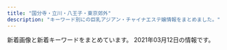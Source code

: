```yaml
---
title: "国分寺・立川・八王子・東京郊外"
description: "キーワード別にの巨乳アジアン・チャイナエステ嬢情報をまとめました。"
---
```


新着画像と新着キーワードをまとめています。
2021年03月12日の情報です。

<DmmAffiliateIns />
<KeywordTable
  shops={
    [
    {
        "name": "\u6d77\u306e\u30e9\u30f3\u30c9",
        "img_links": [
            "http://sakura.abnavi.info/images/room3.jpg",
            "http://sakura.abnavi.info/photos/sites/7/2020/05/2020052205330384.jpg",
            "http://sakura.abnavi.info/images/room1.jpg",
            "http://sakura.abnavi.info/images/s_news.jpg",
            "http://sakura.abnavi.info/images/room5.jpg",
            "http://sakura.abnavi.info/images/pick.jpg",
            "http://sakura.abnavi.info/photos/sites/7/2020/05/202005220533033.jpg",
            "http://sakura.abnavi.info/images/s3.jpg",
            "http://sakura.abnavi.info/images/top.jpg",
            "http://sakura.abnavi.info/images/s_staff.jpg",
            "http://sakura.abnavi.info/photos/sites/7/2020/05/2020052205330455.jpg",
            "http://sakura.abnavi.info/photos/sites/7/2020/11/2020110507462192.jpg",
            "http://sakura.abnavi.info/images/s1.jpg",
            "http://sakura.abnavi.info/images/room2.jpg",
            "http://sakura.abnavi.info/images/mobile.jpg",
            "http://sakura.abnavi.info/images/room4.jpg"
        ],
        "keywords": {
            "C": 12,
            "D": 20,
            "86": 10,
            "83": 5,
            "85": 5
        },
        "url": "http://sakura.abnavi.info/",
        "station": "JR\u798f\u751f\u99c5\u897f\u53e3"
    },
    {
        "name": "Yulala\uff5e\u3086\u3089\u3089\uff5e",
        "station": "\u4fdd\u8c37\u99c5\u5357\u53e3",
        "url": "https://hoya.aoaoeo.com/",
        "keywords": {},
        "img_links": []
    },
    {
        "keywords": {
            "D": 86,
            "C": 16,
            "85": 7,
            "86": 95
        },
        "name": "S Body",
        "url": "http://massage-est.tokyo/",
        "station": "JR\u7acb\u5ddd\u99c5\u5357\u53e3",
        "img_links": [
            "http://massage-est.tokyo/images/cg10.jpg",
            "http://massage-est.tokyo/images/rsubt1.png",
            "http://massage-est.tokyo/images/m1.jpg",
            "http://massage-est.tokyo/images/m6.jpg",
            "http://massage-est.tokyo/images/rsubt6.png",
            "http://massage-est.tokyo/images/m2.jpg",
            "http://massage-est.tokyo/images/cg13.jpg",
            "http://massage-est.tokyo/images/cg132.jpg",
            "http://massage-est.tokyo/images/cg05.jpg",
            "http://massage-est.tokyo/images/cg04.jpg",
            "http://massage-est.tokyo/images/cg031.jpg",
            "http://massage-est.tokyo/images/cg08.jpg",
            "http://massage-est.tokyo/images/cg12.jpg",
            "http://massage-est.tokyo/images/rsubt4.png",
            "http://massage-est.tokyo/images/slider-img002.jpg",
            "http://massage-est.tokyo/images/b-tel.png",
            "http://massage-est.tokyo/images/cg131.jpg",
            "http://massage-est.tokyo/images/cg01.jpg",
            "http://massage-est.tokyo/images/cg11.jpg",
            "http://massage-est.tokyo/images/cg07.jpg",
            "http://massage-est.tokyo/images/cg101.jpg",
            "http://massage-est.tokyo/images/cg061.jpg",
            "http://massage-est.tokyo/images/rsubt7.png",
            "http://massage-est.tokyo/images/rsubt5.png",
            "http://massage-est.tokyo/images/tel2.png",
            "http://massage-est.tokyo/images/rsubt2.png",
            "http://massage-est.tokyo/images/slider-img001.jpg",
            "http://massage-est.tokyo/images/m3.jpg",
            "http://massage-est.tokyo/images/cg02.jpg",
            "http://massage-est.tokyo/images/cg09.jpg",
            "http://massage-est.tokyo/images/cg06.jpg",
            "http://massage-est.tokyo/images/m4.jpg",
            "http://massage-est.tokyo/images/cg03.jpg",
            "http://massage-est.tokyo/images/rsubt3.png"
        ]
    },
    {
        "img_links": [
            "http://www.bali.mensnv.com/sp/menu/staff.jpg",
            "http://www.bali.mensnv.com/files/010.jpg",
            "http://www.bali.mensnv.com/sp/images/footer.jpg",
            "http://www.bali.mensnv.com/sp/images/news.jpg",
            "http://www.bali.mensnv.com/files/014.jpg",
            "http://www.bali.mensnv.com/sp/images/tel.jpg",
            "http://www.bali.mensnv.com/images/sm.jpg",
            "http://www.bali.mensnv.com/images/sys2.png",
            "http://www.bali.mensnv.com/files/012-02.jpg",
            "http://www.bali.mensnv.com/images/head.jpg",
            "http://www.bali.mensnv.com/sp/images/top.jpg",
            "http://www.bali.mensnv.com/images/sys1.png",
            "http://www.bali.mensnv.com/images/rec1.png",
            "http://www.bali.mensnv.com/files/001-02.jpg",
            "http://www.bali.mensnv.com/images/link_t.png",
            "http://www.bali.mensnv.com/sp/images/link_t.jpg",
            "http://www.bali.mensnv.com/images/int2.png",
            "http://www.bali.mensnv.com/files/011-02.jpg",
            "http://www.bali.mensnv.com/files/008-02.jpg",
            "http://www.bali.mensnv.com/images/concept.jpg",
            "http://www.bali.mensnv.com/files/010-02.jpg",
            "http://www.bali.mensnv.com/images/mobile.jpg",
            "http://www.bali.mensnv.com/sp/images/head.jpg",
            "http://www.bali.mensnv.com/sp/menu/interior.jpg",
            "http://www.bali.mensnv.com/files/015-02.jpg",
            "http://www.bali.mensnv.com/files/001.jpg",
            "http://www.bali.mensnv.com/files/014-02.jpg",
            "http://www.bali.mensnv.com/sp/images/topgirl.jpg",
            "http://www.bali.mensnv.com/files/004.jpg",
            "http://www.bali.mensnv.com/files/007-02.jpg",
            "http://www.bali.mensnv.com/files/015.jpg",
            "http://www.bali.mensnv.com/files/009-02.jpg",
            "http://www.bali.mensnv.com/files/006.jpg",
            "http://www.bali.mensnv.com/files/003.jpg",
            "http://www.bali.mensnv.com/images/ta.jpg",
            "http://www.bali.mensnv.com/images/rec2.png",
            "http://www.bali.mensnv.com/files/007.jpg",
            "http://www.bali.mensnv.com/sp/images/interior_t.jpg",
            "http://www.bali.mensnv.com/files/013-02.jpg",
            "http://www.bali.mensnv.com/files/008.jpg",
            "http://www.bali.mensnv.com/images/line.png",
            "http://www.bali.mensnv.com/files/009.jpg",
            "http://www.bali.mensnv.com/files/013.jpg",
            "http://www.bali.mensnv.com/images/int1.png",
            "http://www.bali.mensnv.com/sp/images/staff_t.jpg",
            "http://www.bali.mensnv.com/images/sys3.png",
            "http://www.bali.mensnv.com/files/012.jpg",
            "http://www.bali.mensnv.com/files/011.jpg",
            "http://www.bali.mensnv.com/sp/menu/top.jpg",
            "http://www.bali.mensnv.com/files/004-02.jpg",
            "http://www.bali.mensnv.com/images/news.jpg",
            "http://www.bali.mensnv.com/sp/images/time.jpg",
            "http://www.bali.mensnv.com/sp/images/newsb.jpg",
            "http://www.bali.mensnv.com/files/003-02.jpg",
            "http://www.bali.mensnv.com/files/006-02.jpg",
            "http://www.bali.mensnv.com/images/staff_t.png",
            "http://www.bali.mensnv.com/sp/images/pc.jpg",
            "http://www.bali.mensnv.com/images/interior_t.png"
        ],
        "url": "http://www.bali.mensnv.com/",
        "keywords": {
            "D": 8,
            "85": 2,
            "89": 2,
            "90": 2,
            "88": 2,
            "86": 4,
            "E": 6,
            "C": 8,
            "87": 14
        },
        "name": "Bali SPA",
        "station": "JR\u56fd\u5206\u5bfa\u99c5\u5317\u53e3"
    },
    {
        "img_links": [
            "http://midori.este88.com/images/mari1.jpg",
            "http://midori.este88.com/images/news.jpg",
            "http://midori.este88.com/images/mina1.jpg",
            "http://midori.este88.com/images/mobile1.jpg",
            "http://midori.este88.com/images/s-recriut.jpg",
            "http://midori.este88.com/images/yumi1.jpg",
            "http://midori.este88.com/images/pick.jpg",
            "http://midori.este88.com/images/mobile.jpg",
            "http://midori.este88.com/images/riri1.jpg",
            "http://midori.este88.com/images/s-staff.jpg",
            "http://midori.este88.com/images/emi1.jpg",
            "http://midori.este88.com/images/aya1.jpg",
            "http://midori.este88.com/images/info.jpg",
            "http://midori.este88.com/images/nanami1.jpg",
            "http://midori.este88.com/i/120/mina1.jpg"
        ],
        "station": "\u6771\u4e45\u7559\u7c73\u99c5\u5317\u53e3",
        "url": "http://midori.este88.com/",
        "keywords": {},
        "name": "\u7dd1\u5065\u5eb7\u9928"
    },
    {
        "keywords": {
            "85": 2,
            "C": 4,
            "D": 26,
            "86": 8,
            "87": 20
        },
        "station": "\u6e05\u702c\u99c5\u5317\u53e3",
        "url": "http://www.fairygirl.relaxjp.info/",
        "name": "Fairy Girl",
        "img_links": [
            "http://www.fairygirl.relaxjp.info/images/mobile.jpg",
            "http://www.fairygirl.relaxjp.info/files/029.jpg",
            "http://www.fairygirl.relaxjp.info/images/s_info.jpg",
            "http://www.fairygirl.relaxjp.info/files/033.jpg",
            "http://www.fairygirl.relaxjp.info/images/s_link.jpg",
            "http://www.fairygirl.relaxjp.info/files/022.jpg",
            "http://www.fairygirl.relaxjp.info/files/019.jpg",
            "http://www.fairygirl.relaxjp.info/images/top.jpg",
            "http://www.fairygirl.relaxjp.info/files/028.jpg",
            "http://www.fairygirl.relaxjp.info/images/1.jpg",
            "http://www.fairygirl.relaxjp.info/files/034.jpg",
            "http://www.fairygirl.relaxjp.info/files/031.jpg",
            "http://www.fairygirl.relaxjp.info/files/024.jpg",
            "http://www.fairygirl.relaxjp.info/files/023.jpg",
            "http://www.fairygirl.relaxjp.info/images/nbj3_staff.jpg",
            "http://www.fairygirl.relaxjp.info/files/020.jpg",
            "http://www.fairygirl.relaxjp.info/images/s_pick.jpg",
            "http://www.fairygirl.relaxjp.info/files/026.jpg",
            "http://www.fairygirl.relaxjp.info/files/032.jpg",
            "http://www.fairygirl.relaxjp.info/images/s_news.jpg",
            "http://www.fairygirl.relaxjp.info/files/027.jpg",
            "http://www.fairygirl.relaxjp.info/files/021.jpg",
            "http://www.fairygirl.relaxjp.info/files/025.jpg",
            "http://www.fairygirl.relaxjp.info/images/s_staff.jpg",
            "http://www.fairygirl.relaxjp.info/files/030.jpg",
            "http://www.fairygirl.relaxjp.info/images/end1.jpg",
            "http://www.fairygirl.relaxjp.info/images/s_face.jpg",
            "http://www.fairygirl.relaxjp.info/images/nbj3.jpg",
            "http://www.fairygirl.relaxjp.info/files/018.jpg"
        ]
    },
    {
        "img_links": [
            "https://rose.estjp.info/css/staff/staff04.png",
            "https://rose.estjp.info/css/f-tel.png",
            "https://rose.estjp.info/css/staff/staff02.png",
            "https://rose.estjp.info/css/top02.png",
            "https://rose.estjp.info/images/call.png",
            "https://rose.estjp.info/css/staff/staff01.png",
            "https://rose.estjp.info/css/head.png",
            "https://rose.estjp.info/css/top04.png",
            "https://rose.estjp.info/css/tel.png",
            "https://rose.estjp.info/css/staff/staff03.png"
        ],
        "station": "\u4eac\u738b\u516b\u738b\u5b50\u99c5\u4e2d\u592e\u53e3",
        "name": "\u30ed\u30fc\u30ba",
        "url": "https://rose.estjp.info/",
        "keywords": {
            "86": 1,
            "D": 2,
            "90": 1,
            "88": 1,
            "91": 1,
            "C": 2
        }
    },
    {
        "name": "Sweet \uff5e\u30b9\u30a6\u30a3\u30fc\u30c8\uff5e",
        "station": "\u5c0f\u5e73\u99c5\u5357\u53e3",
        "keywords": {
            "87": 40,
            "C": 18,
            "D": 40
        },
        "url": "http://www.sweet.iesjp.com/",
        "img_links": [
            "http://www.sweet.iesjp.com/images/r3.jpg",
            "http://www.sweet.iesjp.com/images/shop/s2.jpg",
            "http://www.sweet.iesjp.com/images/mobile.jpg",
            "http://www.sweet.iesjp.com/images/shop/s1.jpg",
            "http://www.sweet.iesjp.com/files/002.jpg",
            "http://www.sweet.iesjp.com/files/007-03.jpg",
            "http://www.sweet.iesjp.com/files/002-03.jpg",
            "http://www.sweet.iesjp.com/files/008.jpg",
            "http://www.sweet.iesjp.com/files/001.jpg",
            "http://www.sweet.iesjp.com/files/007.jpg",
            "http://www.sweet.iesjp.com/photo_news/upimg/100956038affc8a045_2.jpg",
            "http://www.sweet.iesjp.com/files/008-02.jpg",
            "http://www.sweet.iesjp.com/files/002-02.jpg",
            "http://www.sweet.iesjp.com/files/006-02.jpg",
            "http://www.sweet.iesjp.com/files/003-02.jpg",
            "http://www.sweet.iesjp.com/files/003.jpg",
            "http://www.sweet.iesjp.com/files/003-03.jpg",
            "http://www.sweet.iesjp.com/images/shop/s6.jpg",
            "http://www.sweet.iesjp.com/files/011-02.jpg",
            "http://www.sweet.iesjp.com/files/009-03.jpg",
            "http://www.sweet.iesjp.com/photo_news/upimg/205316018b2b332b07_0.jpg",
            "http://www.sweet.iesjp.com/files/008-03.jpg",
            "http://www.sweet.iesjp.com/files/009.jpg",
            "http://www.sweet.iesjp.com/files/009-02.jpg",
            "http://www.sweet.iesjp.com/images/shop/s5.jpg",
            "http://www.sweet.iesjp.com/files/001-03.jpg",
            "http://www.sweet.iesjp.com/files/006-03.jpg",
            "http://www.sweet.iesjp.com/files/006.jpg",
            "http://www.sweet.iesjp.com/photo_news/upimg/100956038affc8a045_0.jpg",
            "http://www.sweet.iesjp.com/files/005-03.jpg",
            "http://www.sweet.iesjp.com/photo_news/upimg/205316018b2b332b07_1.jpg",
            "http://www.sweet.iesjp.com/files/011-03.jpg",
            "http://www.sweet.iesjp.com/files/005-02.jpg",
            "http://www.sweet.iesjp.com/files/010.jpg",
            "http://www.sweet.iesjp.com/files/007-02.jpg",
            "http://www.sweet.iesjp.com/photo_news/upimg/100956038affc8a045_1.jpg",
            "http://www.sweet.iesjp.com/files/001-02.jpg",
            "http://www.sweet.iesjp.com/files/011.jpg",
            "http://www.sweet.iesjp.com/images/shop/s4.jpg",
            "http://www.sweet.iesjp.com/files/010-02.jpg",
            "http://www.sweet.iesjp.com/images/shop/s3.jpg",
            "http://www.sweet.iesjp.com/files/010-03.jpg",
            "http://www.sweet.iesjp.com/files/005.jpg"
        ]
    },
    {
        "keywords": {
            "D": 8,
            "E": 2,
            "86": 10,
            "C": 16
        },
        "img_links": [
            "http://unmei.xyz/uploads/201204/1-2012041314051K.jpg",
            "http://unmei.xyz/uploads/201207/1-20120F91545951.jpg",
            "http://unmei.xyz/plus/images/room5.jpg",
            "http://unmei.xyz/style/images/girl-z1.jpg",
            "http://unmei.xyz/style/images/girl-z2.jpg",
            "http://unmei.xyz/style/images/room3.jpg",
            "http://unmei.xyz/style/images/room1.jpg",
            "http://unmei.xyz/uploads/201010/1-201010134113F3.png",
            "http://unmei.xyz/uploads/201109/1-20110913395LL.jpg",
            "http://unmei.xyz/uploads/201012/1-201012101S5192.jpg",
            "http://unmei.xyz/uploads/201012/1-201012101RI06.jpg",
            "http://unmei.xyz/uploads/201026/1-2010261G0393M.jpg",
            "http://unmei.xyz/uploads/201207/1-20120F91552621.jpg",
            "http://unmei.xyz/uploads/201010/1-20101013404MP.png",
            "http://unmei.xyz/uploads/201204/1-20120413135K17.jpg",
            "http://unmei.xyz/style/images/top.png",
            "http://unmei.xyz/style/images/dt.jpg",
            "http://unmei.xyz/style/images/staff_line.png",
            "http://unmei.xyz/uploads/210310/1-21031013031J40.jpg",
            "http://unmei.xyz/style/images/room2.jpg",
            "http://unmei.xyz/uploads/201012/1-201012101KV21.jpg",
            "http://unmei.xyz/uploads/201109/1-201109133931237.jpg",
            "http://unmei.xyz/style/images/room4.jpg",
            "http://unmei.xyz/uploads/201207/1-20120F91600P1.jpg",
            "http://unmei.xyz/uploads/201010/1-201010133944618.jpg",
            "http://unmei.xyz/uploads/201109/1-20110913400H13.jpg",
            "http://unmei.xyz/style/images/mobile.jpg",
            "http://unmei.xyz/style/images/end.jpg",
            "http://unmei.xyz/style/images/bj3.png",
            "http://unmei.xyz/uploads/201024/1-201024125031258.jpg",
            "http://unmei.xyz/uploads/210310/1-210310130402A6.jpg",
            "http://unmei.xyz/uploads/201204/1-201204131333327.jpg",
            "http://unmei.xyz/uploads/210310/1-210310130413329.jpg"
        ],
        "name": "\u904b\u547d\u306e\u5973\u795e",
        "station": "JR\u56fd\u5206\u5bfa\u99c5\u5357\u53e3",
        "url": "http://unmei.xyz/"
    },
    {
        "img_links": [
            "http://lucky.sphere.sc/vis_theptframe.png",
            "http://lucky.sphere.sc/dozdLZQPkhPUwC2.png",
            "http://lucky.sphere.sc/int1.png",
            "http://lucky.sphere.sc/2/uploadimg/1574764277.jpg",
            "http://lucky.sphere.sc/2/uploadimg/1589888939.jpg",
            "http://lucky.sphere.sc/2/uploadimg/1593756884.jpg",
            "https://LUCKY.pwchp.com/images/vis_theptframe.png",
            "http://lucky.sphere.sc/2/uploadimg/1593756798.jpg",
            "http://lucky.sphere.sc/2/uploadimg/1565950572.jpg",
            "http://lucky.sphere.sc/2/uploadimg/1597029716.jpg",
            "http://lucky.sphere.sc/2/uploadimg/1611296691.jpeg",
            "http://lucky.sphere.sc/2/uploadimg/1565558725.jpg",
            "http://lucky.sphere.sc/2/uploadimg/1614050682.jpeg",
            "http://lucky.sphere.sc/2/uploadimg/1596225793.jpg"
        ],
        "station": "JR\u7acb\u5ddd\u99c5\u5357\u53e3",
        "keywords": {
            "C": 48,
            "90": 24,
            "D": 36,
            "E": 24,
            "83": 48,
            "85": 24,
            "87": 24
        },
        "name": "LUCKY",
        "url": "http://lucky.sphere.sc/"
    },
    {
        "name": "\u821e",
        "keywords": {
            "E": 1,
            "D": 1
        },
        "img_links": [
            "http://www.kunitachi-mai.info/images/kp01.jpg",
            "http://www.kunitachi-mai.info/images/img2.jpg",
            "http://www.kunitachi-mai.info/gals/rina1.jpg",
            "http://www.kunitachi-mai.info/gals/hitomi1.jpg",
            "http://www.kunitachi-mai.info/gals/miho1.jpg",
            "http://www.kunitachi-mai.info/gals/emi1.jpg",
            "http://www.kunitachi-mai.info/gals/riri1.jpg",
            "http://www.kunitachi-mai.info/gals/yuyu1.jpg",
            "http://www.kunitachi-mai.info/images/qr.jpg",
            "http://www.kunitachi-mai.info/images/img1.jpg",
            "http://www.kunitachi-mai.info/i/images/top.jpg",
            "http://www.kunitachi-mai.info/gals/mina1.jpg",
            "http://www.kunitachi-mai.info/gals/risa1.jpg",
            "http://www.kunitachi-mai.info/images/img3.jpg",
            "http://www.kunitachi-mai.info/gals/yuri1.jpg",
            "http://www.kunitachi-mai.info/gals/sora1.jpg",
            "http://www.kunitachi-mai.info/gals/mirai1.jpg",
            "http://www.kunitachi-mai.info/images/img4.jpg",
            "http://www.kunitachi-mai.info/gals/morika1.jpg",
            "http://www.kunitachi-mai.info/gals/aya1.jpg"
        ],
        "url": "http://www.kunitachi-mai.info/",
        "station": "JR\u56fd\u7acb\u99c5\u5357\u53e3"
    },
    {
        "station": "\u6e05\u702c\u99c5\u5317\u53e3",
        "url": "http://www.acacia-esthe.xyz/",
        "img_links": [
            "http://www.acacia-esthe.xyz/files/019-02.jpg",
            "http://www.acacia-esthe.xyz/images/slider-img002.jpg",
            "http://www.acacia-esthe.xyz/files/020-02.jpg",
            "http://www.acacia-esthe.xyz/files/022-02.jpg",
            "http://www.acacia-esthe.xyz/files/026-03.jpg",
            "http://www.acacia-esthe.xyz/photo_news/upimg/366055fe4359a2cfcc_0.jpg",
            "http://www.acacia-esthe.xyz/photo_news/upimg/428235f3e1b3ed5310_0.jpg",
            "http://www.acacia-esthe.xyz/files/016-03.jpg",
            "http://www.acacia-esthe.xyz/photo_news/upimg/802615f9368ac5df7c_0.jpg",
            "http://www.acacia-esthe.xyz/photo_news/upimg/629605f4f0bd5862a3_0.jpg",
            "http://www.acacia-esthe.xyz/photo_news/upimg/50191601270063b678_0.jpg",
            "http://www.acacia-esthe.xyz/files/018-02.jpg",
            "http://www.acacia-esthe.xyz/photo_news/upimg/86230600a4d51c82db_0.jpg",
            "http://www.acacia-esthe.xyz/files/026.jpg",
            "http://www.acacia-esthe.xyz/photo_news/upimg/48717600681f585301_0.jpg",
            "http://www.acacia-esthe.xyz/images/m1.jpg",
            "http://www.acacia-esthe.xyz/photo_news/upimg/48717600681f585301_1.jpg",
            "http://www.acacia-esthe.xyz/photo_news/upimg/428235f3e1b3ed5310_2.jpg",
            "http://www.acacia-esthe.xyz/files/058-02.jpg",
            "http://www.acacia-esthe.xyz/files/057-03.jpg",
            "http://www.acacia-esthe.xyz/images/rsubt2.png",
            "http://www.acacia-esthe.xyz/images/m4.jpg",
            "http://www.acacia-esthe.xyz/files/026-02.jpg",
            "http://www.acacia-esthe.xyz/photo_news/upimg/108325f30b0d7707df_1.jpg",
            "http://www.acacia-esthe.xyz/photo_news/upimg/933655f7e9d5233bf3_0.jpg",
            "http://www.acacia-esthe.xyz/photo_news/upimg/108325f30b0d7707df_0.jpg",
            "http://www.acacia-esthe.xyz/photo_news/upimg/649415fea96d7e261c_0.jpg",
            "http://www.acacia-esthe.xyz/files/057.jpg",
            "http://www.acacia-esthe.xyz/files/018.jpg",
            "http://www.acacia-esthe.xyz/files/046-02.jpg",
            "http://www.acacia-esthe.xyz/photo_news/upimg/1214060277a5d889c4_1.jpg",
            "http://www.acacia-esthe.xyz/photo_news/upimg/380705fcdc28b76e14_1.jpg",
            "http://www.acacia-esthe.xyz/photo_news/upimg/108325f30b0d7707df_2.jpg",
            "http://www.acacia-esthe.xyz/files/046.jpg",
            "http://www.acacia-esthe.xyz/photo_news/upimg/69285600e1199e7dc8_1.jpg",
            "http://www.acacia-esthe.xyz/files/058-03.jpg",
            "http://www.acacia-esthe.xyz/photo_news/upimg/1512360372513f05b4_0.jpg",
            "http://www.acacia-esthe.xyz/images/m2.jpg",
            "http://www.acacia-esthe.xyz/files/057-02.jpg",
            "http://www.acacia-esthe.xyz/photo_news/upimg/446725f1148f108dd5_1.jpg",
            "http://www.acacia-esthe.xyz/images/b-tel.png",
            "http://www.acacia-esthe.xyz/files/016.jpg",
            "http://www.acacia-esthe.xyz/photo_news/upimg/276675f96556f0e939_0.jpg",
            "http://www.acacia-esthe.xyz/files/020-03.jpg",
            "http://www.acacia-esthe.xyz/files/010.jpg",
            "http://www.acacia-esthe.xyz/files/019.jpg",
            "http://www.acacia-esthe.xyz/images/b-online.png",
            "http://www.acacia-esthe.xyz/files/046-03.jpg",
            "http://www.acacia-esthe.xyz/images/line.jpg",
            "http://www.acacia-esthe.xyz/photo_news/upimg/380705fcdc28b76e14_0.jpg",
            "http://www.acacia-esthe.xyz/photo_news/upimg/560005fdc600b20296_0.jpg",
            "http://www.acacia-esthe.xyz/photo_news/upimg/782565f9fe21f75b1b_1.jpg",
            "http://www.acacia-esthe.xyz/files/018-03.jpg",
            "http://www.acacia-esthe.xyz/photo_news/upimg/1214060277a5d889c4_0.jpg",
            "http://www.acacia-esthe.xyz/photo_news/upimg/649415fea96d7e261c_1.jpg",
            "http://www.acacia-esthe.xyz/photo_news/upimg/380705fcdc28b76e14_2.jpg",
            "http://www.acacia-esthe.xyz/photo_news/upimg/305955f586f7349b92_1.jpg",
            "http://www.acacia-esthe.xyz/files/019-03.jpg",
            "http://www.acacia-esthe.xyz/files/022-03.jpg",
            "http://www.acacia-esthe.xyz/photo_news/upimg/265645facbaac2237d_1.jpg",
            "http://www.acacia-esthe.xyz/files/022.jpg",
            "http://www.acacia-esthe.xyz/images/rsubt5.png",
            "http://www.acacia-esthe.xyz/photo_news/upimg/446725f1148f108dd5_0.jpg",
            "http://www.acacia-esthe.xyz/images/rsubt3.png",
            "http://www.acacia-esthe.xyz/images/tel2.png",
            "http://www.acacia-esthe.xyz/files/016-02.jpg",
            "http://www.acacia-esthe.xyz/images/m6.jpg",
            "http://www.acacia-esthe.xyz/images/rsubt7.png",
            "http://www.acacia-esthe.xyz/files/058.jpg",
            "http://www.acacia-esthe.xyz/images/rsubt1.png",
            "http://www.acacia-esthe.xyz/photo_news/upimg/428235f3e1b3ed5310_1.jpg",
            "http://www.acacia-esthe.xyz/photo_news/upimg/893105f2ce75940fb1_0.jpg",
            "http://www.acacia-esthe.xyz/photo_news/upimg/973306007dffc8c097_0.jpg",
            "http://www.acacia-esthe.xyz/images/slider-img001.jpg",
            "http://www.acacia-esthe.xyz/photo_news/upimg/182485f9278b7b5be0_0.jpg",
            "http://www.acacia-esthe.xyz/photo_news/upimg/305955f586f7349b92_0.jpg",
            "http://www.acacia-esthe.xyz/images/rsubt4.png",
            "http://www.acacia-esthe.xyz/images/m3.jpg",
            "http://www.acacia-esthe.xyz/images/rsubt6.png",
            "http://www.acacia-esthe.xyz/files/010-02.jpg",
            "http://www.acacia-esthe.xyz/files/010-03.jpg",
            "http://www.acacia-esthe.xyz/files/020.jpg"
        ],
        "name": "\u30a2\u30ab\u30b7\u30a2",
        "keywords": {
            "D": 64,
            "G": 8,
            "87": 40,
            "86": 24,
            "E": 8,
            "88": 8,
            "90": 8
        }
    },
    {
        "img_links": [
            "https://dear.tyo.cm/images/info2.jpg",
            "https://dear.tyo.cm/images/koko_200x40.png",
            "https://dear.tyo.cm/images/room2.jpg",
            "https://dear.tyo.cm/photos/sites/45/2021/01/2021012018180849.jpeg",
            "https://dear.tyo.cm/photos/sites/45/2021/01/2021011400122885.jpeg",
            "https://dear.tyo.cm/images/bj3.jpg",
            "https://dear.tyo.cm/images/room1.jpg",
            "https://dear.tyo.cm/photos/sites/45/2021/02/2021022510151799.jpeg",
            "https://dear.tyo.cm/images/top.jpg",
            "https://dear.tyo.cm/photos/sites/45/2021/03/2021030910283925.jpeg",
            "https://dear.tyo.cm/images/1.jpg",
            "https://dear.tyo.cm/images/link1.jpg",
            "https://dear.tyo.cm/photos/sites/45/2020/12/2020122720383783.jpeg",
            "https://dear.tyo.cm/photos/sites/45/2020/12/2020121118090091.jpeg",
            "https://dear.tyo.cm/images/s_staff.jpg",
            "https://dear.tyo.cm/photos/sites/45/2020/10/2020102923034763.jpeg",
            "https://dear.tyo.cm/images/room4.jpg",
            "https://dear.tyo.cm/images/paypay.jpg",
            "https://dear.tyo.cm/images/amore.jpg",
            "https://dear.tyo.cm/photos/sites/45/2020/11/2020112322361320.jpeg",
            "https://dear.tyo.cm/images/s_link.jpg",
            "https://esta-kanto.com/img/kanto/esta-200_40.jpg",
            "https://dear.tyo.cm/images/room3.jpg",
            "https://dear.tyo.cm/images/bj1.jpg",
            "https://dear.tyo.cm/photos/sites/45/2020/11/2020111212330332.jpeg",
            "https://dear.tyo.cm/images/staff0.jpg",
            "https://dear.tyo.cm/photos/sites/45/2021/03/2021030814171875.jpeg",
            "https://dear.tyo.cm/images/s_info.jpg",
            "https://dear.tyo.cm/photos/sites/45/2021/03/2021030923384449.jpeg",
            "https://dear.tyo.cm/photos/sites/45/2020/07/2020071014255597.jpeg",
            "https://dear.tyo.cm/photos/sites/45/2020/10/2020102600214249.jpeg",
            "https://dear.tyo.cm/photos/sites/45/2021/03/2021030502351960.jpeg",
            "https://dear.tyo.cm/photos/sites/45/2021/03/2021031201265948.jpeg",
            "https://dear.tyo.cm/photos/sites/45/2021/02/2021022412564061.jpeg",
            "https://dear.tyo.cm/images/member.jpg"
        ],
        "url": "https://dear.tyo.cm/",
        "name": "Dear",
        "station": "JR\u516b\u738b\u5b50\u99c5\u5317\u53e3",
        "keywords": {
            "C": 6,
            "E": 1,
            "D": 33
        }
    },
    {
        "name": "\u30a2\u30ed\u30de\u30b9\u30d1",
        "keywords": {
            "86": 5,
            "84": 9,
            "85": 75
        },
        "station": "JR\u516b\u738b\u5b50\u99c5\u5317\u53e3",
        "img_links": [
            "http://es-aroma.tokyo/wp-content/themes/template-salon2/images/pickup-ttl.jpg",
            "http://es-aroma.tokyo/wp-content/uploads/2021/01/WeChat-Image_20210118180303.jpg",
            "http://es-aroma.tokyo/wp-content/uploads/2019/01/3628646e3e3b10f161d4a2a372b0d27e-1.png",
            "http://es-aroma.tokyo/wp-content/uploads/2019/10/WeChat-Image_20191008130129.jpg",
            "http://es-aroma.tokyo/wp-content/uploads/2020/03/WeChat-Image_20200309134250.jpg",
            "http://es-aroma.tokyo/wp-content/uploads/2020/11/WeChat-Image_20201121223013.jpg",
            "http://es-aroma.tokyo/wp-content/uploads/2020/10/WeChat-Image_20201022153341-267x400.jpg",
            "http://es-aroma.tokyo/wp-content/uploads/2019/05/WeChat-Image_20190524171025.jpg",
            "http://es-aroma.tokyo/wp-content/themes/template-salon2/images/message-hd.jpg",
            "http://es-aroma.tokyo/wp-content/uploads/2020/10/WeChat-Image_20201022153341.jpg",
            "http://es-aroma.tokyo/wp-content/uploads/2019/04/WeChat-Image_20190411151618-e1556001274541.jpg",
            "http://es-aroma.tokyo/wp-content/themes/template-salon2/images/news-ttl.jpg",
            "http://es-aroma.tokyo/wp-content/uploads/2019/09/WeChat-Image_20190917145915.jpg",
            "http://es-aroma.tokyo/wp-content/uploads/2021/01/WeChat-Image_20210118180257-267x400.jpg",
            "http://es-aroma.tokyo/wp-content/uploads/2020/12/WeChat-Image_20201211154852.jpg",
            "http://es-aroma.tokyo/wp-content/uploads/2020/02/WeChat-Image_20200205163538.jpg",
            "http://es-aroma.tokyo/wp-content/uploads/2019/11/WeChat-Image_20191109113429.jpg",
            "http://es-aroma.tokyo/wp-content/uploads/2019/12/BeautyPlus_20191229223539066_save.jpg",
            "http://es-aroma.tokyo/wp-content/uploads/2019/06/WeChat-Image_20190613133937.jpg",
            "http://es-aroma.tokyo/wp-content/uploads/2019/05/WeChat-Image_20190524171025-267x400.jpg",
            "http://es-aroma.tokyo/wp-content/uploads/2020/12/WeChat-Image_20201211154852-267x400.jpg",
            "http://es-aroma.tokyo/wp-content/uploads/2021/03/WeChat-Image_20210308154158.jpg",
            "http://es-aroma.tokyo/wp-content/uploads/2020/10/WeChat-Image_20201026115623.jpg",
            "http://es-aroma.tokyo/wp-content/uploads/2020/12/WeChat-Image_20201224193425.jpg",
            "http://es-aroma.tokyo/wp-content/uploads/2019/07/WeChat-Image_20190724131251-267x400.jpg",
            "http://es-aroma.tokyo/wp-content/uploads/2018/06/1mmexport1530005625624-267x400.jpg",
            "http://es-aroma.tokyo/wp-content/uploads/2020/12/WeChat-Image_20201211154907.jpg",
            "http://es-aroma.tokyo/wp-content/uploads/2021/01/WeChat-Image_20210118180257.jpg",
            "http://es-aroma.tokyo/wp-content/uploads/2020/12/WeChat-Image_20201224193420.jpg",
            "http://es-aroma.tokyo/wp-content/uploads/2020/08/WeChat-Image_20200825210507-267x400.jpg",
            "http://es-aroma.tokyo/wp-content/uploads/2019/06/WeChat-Image_20190603163151.jpg",
            "http://es-aroma.tokyo/wp-content/uploads/2020/11/WeChat-Image_20201121191958-267x400.jpg",
            "http://es-aroma.tokyo/wp-content/uploads/2020/10/WeChat-Image_20201002174908.jpg",
            "http://es-aroma.tokyo/wp-content/themes/template-salon2/images/main-img3.jpg",
            "http://es-aroma.tokyo/wp-content/uploads/2019/11/WeChat-Image_20191109113425.jpg",
            "http://es-aroma.tokyo/wp-content/uploads/2020/12/WeChat-Image_20201224193413.jpg",
            "http://es-aroma.tokyo/wp-content/themes/template-salon2/images/main-img2.jpg",
            "http://es-aroma.tokyo/wp-content/uploads/2020/12/WeChat-Image_20201211154911.jpg",
            "http://es-aroma.tokyo/wp-content/uploads/2019/06/WeChat-Image_20190603163135.jpg",
            "http://es-aroma.tokyo/wp-content/uploads/2020/03/WeChat-Image_20200309134250-267x400.jpg",
            "http://es-aroma.tokyo/wp-content/uploads/2019/07/WeChat-Image_20190724131251.jpg",
            "http://es-aroma.tokyo/wp-content/uploads/2019/06/WeChat-Image_20190627174848.jpg",
            "http://es-aroma.tokyo/wp-content/uploads/2019/08/WeChat-Image_20190808180223-267x400.jpg",
            "http://es-aroma.tokyo/wp-content/uploads/2021/01/WeChat-Image_20210107221401.jpg",
            "http://es-aroma.tokyo/wp-content/uploads/2019/03/WeChat-Image_20190322161044-e1556000755758-266x400.jpg",
            "http://es-aroma.tokyo/wp-content/uploads/2019/08/WeChat-Image_20190808180223.jpg",
            "http://es-aroma.tokyo/wp-content/uploads/2019/11/WeChat-Image_20191109113420-267x400.jpg",
            "http://es-aroma.tokyo/wp-content/uploads/2018/10/WeChat-Image_20181029125000-e1556001210148-267x400.jpg",
            "http://es-aroma.tokyo/wp-content/uploads/2018/11/WeChat-Image_20181204211806-e1556001049516-266x400.jpg",
            "http://es-aroma.tokyo/wp-content/uploads/2019/11/WeChat-Image_20191109113420.jpg",
            "http://es-aroma.tokyo/wp-content/uploads/2019/02/WeChat-Image_20190201215525.jpg",
            "http://es-aroma.tokyo/wp-content/uploads/2019/02/aromaspa.jpg",
            "http://es-aroma.tokyo/wp-content/uploads/2019/08/WeChat-Image_20190808180237.jpg",
            "http://es-aroma.tokyo/wp-content/uploads/2018/07/mmexport1531561329219-267x400.jpg",
            "http://es-aroma.tokyo/wp-content/uploads/2019/10/WeChat-Image_20191008130122.jpg",
            "http://es-aroma.tokyo/wp-content/uploads/2020/08/WeChat-Image_20200825210507.jpg",
            "http://es-aroma.tokyo/wp-content/themes/template-salon2/images/info.png",
            "http://es-aroma.tokyo/wp-content/uploads/2020/09/WeChat-Image_20200927221300.jpg",
            "http://es-aroma.tokyo/wp-content/uploads/2019/08/WeChat-Image_20190826193316.jpg",
            "http://es-aroma.tokyo/wp-content/uploads/2021/03/WeChat-Image_20210308154149.jpg",
            "http://es-aroma.tokyo/wp-content/uploads/2019/06/WeChat-Image_20190603163156.jpg",
            "http://es-aroma.tokyo/wp-content/themes/template-salon2/images/newface-ttl.jpg",
            "http://es-aroma.tokyo/wp-content/uploads/2021/01/WeChat-Image_20210107221401-267x400.jpg",
            "http://es-aroma.tokyo/wp-content/uploads/2019/08/WeChat-Image_20190808180230.jpg",
            "http://es-aroma.tokyo/wp-content/uploads/2020/11/WeChat-Image_20201121191958.jpg",
            "http://es-aroma.tokyo/wp-content/uploads/2018/10/WeChat-Image_20181010202158-e1556001434192-267x400.jpg",
            "http://es-aroma.tokyo/wp-content/uploads/2019/02/WeChat-Image_20190201215531.jpg",
            "http://es-aroma.tokyo/wp-content/uploads/2020/12/WeChat-Image_20201224193413-267x400.jpg",
            "http://es-aroma.tokyo/wp-content/themes/template-salon2/images/campaign-bnr.png",
            "http://es-aroma.tokyo/wp-content/uploads/2019/02/WeChat-Image_20190201215519.jpg",
            "http://es-aroma.tokyo/wp-content/themes/template-salon2/images/main-img1.jpg",
            "http://es-aroma.tokyo/wp-content/uploads/2019/09/WeChat-Image_20190904115149.jpg",
            "http://es-aroma.tokyo/wp-content/uploads/2021/03/WeChat-Image_20210308154158-267x400.jpg",
            "http://es-aroma.tokyo/wp-content/uploads/2019/07/WeChat-Image_20190714212609.jpg",
            "http://es-aroma.tokyo/wp-content/uploads/2019/10/WeChat-Image_20191008130125.jpg",
            "http://es-aroma.tokyo/wp-content/uploads/2019/06/WeChat-Image_20190603163147.jpg"
        ],
        "url": "http://es-aroma.tokyo/"
    },
    {
        "name": "\u5236\u670d\u306e\u8a98\u60d1",
        "station": "JR\u7acb\u5ddd\u99c5\u5357\u53e3",
        "url": "https://seifukuyuwaku.oks.bz/",
        "keywords": {
            "87": 1,
            "C": 4,
            "83": 1,
            "85": 1,
            "E": 1
        },
        "img_links": [
            "https://seifukuyuwaku.oks.bz/photos/sites/70/2020/11/2020112406403396.jpg",
            "https://seifukuyuwaku.oks.bz/photos/sites/70/2020/12/2020121208024127.jpeg",
            "https://seifukuyuwaku.oks.bz/images/s_ranking.png",
            "https://seifukuyuwaku.oks.bz/images/s_staff.png",
            "https://seifukuyuwaku.oks.bz/images/mobile.jpg",
            "https://seifukuyuwaku.oks.bz/images/room4.jpg",
            "https://seifukuyuwaku.oks.bz/images/top.png",
            "https://seifukuyuwaku.oks.bz/photos/sites/70/2020/12/2020121414441228.jpeg",
            "https://seifukuyuwaku.oks.bz/images/room1.jpg",
            "https://seifukuyuwaku.oks.bz/photos/sites/70/2020/11/2020113014024511.jpeg",
            "https://seifukuyuwaku.oks.bz/images/info.jpg",
            "https://seifukuyuwaku.oks.bz/photos/sites/70/2020/12/2020122013355017.jpeg",
            "https://seifukuyuwaku.oks.bz/images/link.jpg",
            "https://seifukuyuwaku.oks.bz/images/s_news.png",
            "https://seifukuyuwaku.oks.bz/photos/sites/70/2020/12/2020121013104898.jpeg",
            "https://seifukuyuwaku.oks.bz/images/s_pick.jpg",
            "https://seifukuyuwaku.oks.bz/images/s_staff1.png",
            "https://seifukuyuwaku.oks.bz/images/new.jpg",
            "https://seifukuyuwaku.oks.bz/images/room2.jpg",
            "https://seifukuyuwaku.oks.bz/photos/sites/70/2020/12/202012251539104.jpeg",
            "https://seifukuyuwaku.oks.bz/photos/sites/70/2020/11/2020112708472471.jpeg",
            "https://seifukuyuwaku.oks.bz/photos/sites/70/2020/11/2020112504053939.jpg",
            "https://seifukuyuwaku.oks.bz/photos/sites/70/2020/11/2020112406403480.jpg",
            "https://seifukuyuwaku.oks.bz/images/room3.jpg"
        ]
    },
    {
        "url": "http://www.relax-aster.com/",
        "station": "JR\u56fd\u5206\u5bfa\u99c5\u5357\u53e3",
        "img_links": [
            "http://www.relax-aster.com/css/staff/staff09.jpg",
            "http://www.relax-aster.com/css/nav/nav-004.jpg",
            "http://www.relax-aster.com/css/staff/staff10.jpg",
            "http://www.relax-aster.com/css/staff/staff0007.jpg",
            "http://www.relax-aster.com/css/nav/nav-005.jpg",
            "http://www.relax-aster.com/css/staff/staff003-a.jpg",
            "http://www.relax-aster.com/css/staff/staff0001-b.jpg",
            "http://www.relax-aster.com/css/staff/staff007-a.jpg",
            "http://www.relax-aster.com/css/staff/staff08.jpg",
            "http://www.relax-aster.com/css/nav/nav-006.jpg",
            "http://www.relax-aster.com/css/nav/nav-002.jpg",
            "http://www.relax-aster.com/css/tel01.png",
            "http://www.relax-aster.com/css/staff/staff003.jpg",
            "http://www.relax-aster.com/css/top-left003.jpg",
            "http://www.relax-aster.com/css/staff/staff005-a.jpg",
            "http://www.relax-aster.com/css/staff/staff06-a.jpg",
            "http://www.relax-aster.com/css/staff/staff005.jpg",
            "http://www.relax-aster.com/css/nav/nav-003.jpg",
            "http://www.relax-aster.com/css/osusume09.jpg",
            "http://www.relax-aster.com/css/staff/staff006.jpg",
            "http://www.relax-aster.com/css/nav/nav-001.jpg",
            "http://www.relax-aster.com/css/staff/staff09-a.jpg",
            "http://www.relax-aster.com/css/staff/staff011.jpg",
            "http://www.relax-aster.com/css/staff/staff00001.jpg",
            "http://www.relax-aster.com/css/baner06.jpg",
            "http://www.relax-aster.com/css/staff/staff0001-a.jpg",
            "http://www.relax-aster.com/css/staff/staff08-a.jpg",
            "http://www.relax-aster.com/css/staff/staff11-a.jpg",
            "http://www.relax-aster.com/css/staff/staff007-b.jpg",
            "http://www.relax-aster.com/css/staff/staff10-a.jpg"
        ],
        "name": "\u30a2\u30b9\u30bf\u30fc",
        "keywords": {
            "90": 3,
            "D": 9,
            "89": 6
        }
    },
    {
        "keywords": {
            "D": 2,
            "E": 4
        },
        "name": "\u30ad\u30e5\u30f3",
        "img_links": [
            "http://www.kyun.work/images/recruit/point_06.png",
            "http://www.kyun.work/images/head_therapist.jpg",
            "http://www.kyun.work/images/recruit/nagare_06.png",
            "http://www.kyun.work/images/recruit/nagare_01.jpg",
            "http://www.kyun.work/images/recruit/req_03.jpg",
            "http://www.kyun.work/images/recruit/nagare_03.jpg",
            "http://www.kyun.work/images/mainvisual_02_s.jpg",
            "http://www.kyun.work/images/icon_ranking_01.png",
            "http://www.kyun.work/images/recruit/point_09.png",
            "http://www.kyun.work/images/mainvisual_01.jpg",
            "http://www.kyun.work/images/no_image.jpg",
            "http://www.kyun.work/images/recruit/nagare_07.png",
            "http://www.kyun.work/staff/mika1.jpg",
            "http://www.kyun.work/staff/moe1.jpg",
            "http://www.kyun.work/images/recruit/nagare_02.jpg",
            "http://www.kyun.work/images/recruit/nagare_05.png",
            "http://www.kyun.work/images/head_interior.jpg",
            "http://www.kyun.work/images/mainvisual_01_s.jpg",
            "http://www.kyun.work/images/mainvisual_02.jpg",
            "http://www.kyun.work/images/recruit/message_03.png",
            "http://www.kyun.work/images/sw_home.png",
            "http://www.kyun.work/images/recruit/point_05.png",
            "http://www.kyun.work/images/recruit/point_08.png",
            "http://www.kyun.work/images/recruit/point_03.png",
            "http://www.kyun.work/images/icon_ranking_03.png",
            "http://www.kyun.work/images/sw_tel.png",
            "http://www.kyun.work/images/icon_ranking_02.png",
            "http://www.kyun.work/images/trigger.jpg",
            "http://www.kyun.work/images/recruit/point_04.png",
            "http://www.kyun.work/staff/hime2.jpg",
            "http://www.kyun.work/staff/hime1.jpg",
            "http://www.kyun.work/images/icon_new.png",
            "http://www.kyun.work/images/recruit/point_07.png",
            "http://www.kyun.work/images/recruit/sp_mainvisual.jpg"
        ],
        "station": "JR\u897f\u516b\u738b\u5b50\u99c5\u5317\u53e3",
        "url": "http://www.kyun.work/"
    },
    {
        "station": "JR\u798f\u751f\u99c5\u6771\u53e3",
        "name": "\u96c5",
        "img_links": [
            "http://a-rlx.info/images/index_04.jpg",
            "http://a-rlx.info/images/s02.jpg",
            "http://a-rlx.info/images/staff_08.jpg",
            "http://a-rlx.info/images/r02.jpg",
            "http://a-rlx.info/gril/013a.jpg",
            "http://a-rlx.info/gril/09.jpg",
            "http://a-rlx.info/images/acc03.jpg",
            "http://a-rlx.info/images/s03.jpg",
            "http://a-rlx.info/images/info_01.png",
            "http://a-rlx.info/images/r04.jpg",
            "http://a-rlx.info/gril/013.jpg",
            "http://a-rlx.info/gril/07.jpg",
            "http://a-rlx.info/images/index_03.jpg",
            "http://a-rlx.info/images/s04.jpg",
            "http://a-rlx.info/images/sub_10.jpg",
            "http://a-rlx.info/images/rec_08.jpg",
            "http://a-rlx.info/gril/013b.jpg",
            "http://a-rlx.info/images/index_13.jpg",
            "http://a-rlx.info/gril/09b.jpg",
            "http://a-rlx.info/gril/07b.jpg",
            "http://a-rlx.info/images/r03.jpg",
            "http://a-rlx.info/images/acc05.jpg",
            "http://a-rlx.info/images/index_12.jpg",
            "http://a-rlx.info/images/r01.jpg",
            "http://a-rlx.info/images/line.png",
            "http://a-rlx.info/gril/p03.jpg",
            "http://a-rlx.info/images/rec.jpg",
            "http://a-rlx.info/images/index_07.jpg",
            "http://a-rlx.info/images/sys_08.jpg",
            "http://a-rlx.info/images/index_06.jpg",
            "http://a-rlx.info/images/index_05.jpg",
            "http://a-rlx.info/images/index_01.jpg",
            "http://a-rlx.info/images/acc01.jpg",
            "http://a-rlx.info/gril/07a.jpg",
            "http://a-rlx.info/gril/09a.jpg",
            "http://a-rlx.info/images/s01.jpg",
            "http://a-rlx.info/images/index_02.jpg",
            "http://a-rlx.info/images/info_08.jpg",
            "http://a-rlx.info/images/acc04.jpg"
        ],
        "url": "http://a-rlx.info",
        "keywords": {
            "E": 1,
            "C": 2
        }
    },
    {
        "keywords": {
            "87": 3,
            "C": 1,
            "86": 1,
            "85": 1,
            "83": 1,
            "D": 5
        },
        "name": "\u6843\u9999",
        "url": "http://momoka.este.work/",
        "img_links": [
            "http://momoka.este.work/2019121106170955.jpg",
            "http://momoka.este.work/2019121106171659.jpg",
            "http://momoka.este.work/2019121106171979.jpg",
            "http://momoka.este.work/top.png",
            "http://momoka.este.work/2019121106173083.jpg",
            "http://momoka.este.work/mobile.jpg",
            "http://momoka.este.work/s_news.jpg",
            "http://momoka.este.work/end.png",
            "http://momoka.este.work/room3.jpg",
            "http://momoka.este.work/room4.jpg",
            "http://momoka.este.work/2019123003062327.jpg",
            "http://momoka.este.work/s_staff.jpg",
            "http://momoka.este.work/room2.jpg",
            "http://momoka.este.work/mens-esthe1.png",
            "http://momoka.este.work/2019121106172252.jpg",
            "http://momoka.este.work/room1.jpg",
            "http://momoka.este.work/s_link.jpg",
            "http://momoka.este.work/nbj2.jpg"
        ],
        "station": "\u4e45\u7c73\u5ddd\u99c5\u5317\u53e3"
    },
    {
        "station": "\u3072\u3070\u308a\u30f6\u4e18\u99c5\u5357\u53e3",
        "img_links": [
            "http://sln-heal.com/staff/nana/01.jpg",
            "http://sln-heal.com/pic/topimg4.png",
            "http://sln-heal.com/staff/yuki/01mb.jpg",
            "http://sln-heal.com/staff/risa/01mb.jpg",
            "http://sln-heal.com/staff/aya/01.jpg",
            "http://sln-heal.com/pic/topimg5.png",
            "http://sln-heal.com/staff/aya/01mb.jpg",
            "http://sln-heal.com/img/ttl_mobile.png",
            "http://sln-heal.com/staff/nana/01mb.jpg",
            "http://sln-heal.com/pic/head.jpg",
            "http://sln-heal.com/img/att.png",
            "http://sln-heal.com/staff/yuki/01.jpg",
            "http://sln-heal.com/img/ttl_staff.jpg",
            "http://sln-heal.com/staff/risa/01.jpg",
            "http://sln-heal.com/pic/topimg3.png",
            "http://sln-heal.com/pic/topimg1.png",
            "http://sln-heal.com/i/files/homeimg.jpg",
            "http://sln-heal.com/pic/topimg2.png",
            "http://sln-heal.com/img/ttl_rec.png"
        ],
        "name": "\u304d\u3089\u3089",
        "keywords": {
            "C": 13
        },
        "url": "http://sln-heal.com/"
    },
    {
        "url": "http://www.china-massage.work/",
        "name": "\u30ed\u30fc\u30ba",
        "keywords": {},
        "station": "\u7530\u7121\u99c5\u5317\u53e3",
        "img_links": [
            "http://www.china-massage.work/sp/images/head.jpg",
            "http://www.china-massage.work/images/interior_t.jpg",
            "http://www.china-massage.work/img/mina1.jpg",
            "http://www.china-massage.work/sp/img/yuki1.jpg",
            "http://www.china-massage.work/staff/riri.jpg",
            "http://www.china-massage.work/sp/staff/riri.jpg",
            "http://www.china-massage.work/sp/images/staff_t.jpg",
            "http://www.china-massage.work/sp/images/int2.png",
            "http://www.china-massage.work/sp/images/sisu1.jpg",
            "http://www.china-massage.work/sp/images/rec1.png",
            "http://www.china-massage.work/sp/images/newsb.png",
            "http://www.china-massage.work/sp/staff/yuyu.jpg",
            "http://www.china-massage.work/images/tg.jpg",
            "http://www.china-massage.work/images/3.jpg",
            "http://www.china-massage.work/sp/images/info_t.jpg",
            "http://www.china-massage.work/sp/staff/mina.jpg",
            "http://www.china-massage.work/img/yuyu1.jpg",
            "http://www.china-massage.work/images/b1.jpg",
            "http://www.china-massage.work/images/1.jpg",
            "http://www.china-massage.work/sp/images/sisu3.jpg",
            "http://www.china-massage.work/images/int1.png",
            "http://www.china-massage.work/images/5.jpg",
            "http://www.china-massage.work/staff/yuyu.jpg",
            "http://www.china-massage.work/sp/staff/yuki.jpg",
            "http://www.china-massage.work/sp/images/tel.jpg",
            "http://www.china-massage.work/staff/kaori.jpg",
            "http://www.china-massage.work/images/news.jpg",
            "http://www.china-massage.work/img/yuki1.jpg",
            "http://www.china-massage.work/images/4.jpg",
            "http://www.china-massage.work/sp/img/kaori1.jpg",
            "http://www.china-massage.work/sp/images/sisu2.jpg",
            "http://www.china-massage.work/staff/yuki.jpg",
            "http://www.china-massage.work/sp/images/footer.png",
            "http://www.china-massage.work/sp/images/interior_t.jpg",
            "http://www.china-massage.work/sp/images/news.jpg",
            "http://www.china-massage.work/images/staff_t.jpg",
            "http://www.china-massage.work/sp/img/yuyu1.jpg",
            "http://www.china-massage.work/sp/images/ac1.jpg",
            "http://www.china-massage.work/sp/staff/kaori.jpg",
            "http://www.china-massage.work/images/sm.jpg",
            "http://www.china-massage.work/sp/img/mina1.jpg",
            "http://www.china-massage.work/img/riri1.jpg",
            "http://www.china-massage.work/img/kaori1.jpg",
            "http://www.china-massage.work/sp/images/rec2.jpg",
            "http://www.china-massage.work/images/sys.png",
            "http://www.china-massage.work/sp/images/sys.png",
            "http://www.china-massage.work/sp/images/int1.png",
            "http://www.china-massage.work/sp/images/sisu4.jpg",
            "http://www.china-massage.work/sp/img/riri1.jpg",
            "http://www.china-massage.work/images/tel.jpg",
            "http://www.china-massage.work/images/2.jpg",
            "http://www.china-massage.work/staff/mina.jpg",
            "http://www.china-massage.work/images/int2.png",
            "http://www.china-massage.work/images/b2.jpg",
            "http://www.china-massage.work/images/head.jpg",
            "http://www.china-massage.work/images/rec1.png",
            "http://www.china-massage.work/sp/menu/top.jpg",
            "http://www.china-massage.work/images/rec2.jpg",
            "http://www.china-massage.work/sp/menu/staff.jpg"
        ]
    },
    {
        "img_links": [
            "http://e-hachiouji.com/images/g6.jpg",
            "http://e-hachiouji.com/images/banna3.jpg",
            "http://e-hachiouji.com/images/g10.jpg",
            "http://e-hachiouji.com/images/index-staff.png",
            "http://e-hachiouji.com/images/ringo.jpg",
            "http://e-hachiouji.com/images/banna1.jpg",
            "http://e-hachiouji.com/images/mobel.jpg",
            "http://e-hachiouji.com/images/g2.jpg",
            "http://e-hachiouji.com/images/g9.jpg",
            "http://e-hachiouji.com/images/g8.jpg",
            "http://e-hachiouji.com/images/g5.jpg",
            "http://e-hachiouji.com/images/nana3.jpg",
            "http://e-hachiouji.com/images/g4.jpg",
            "http://e-hachiouji.com/images/g7.jpg",
            "http://e-hachiouji.com/images/top1.jpg",
            "http://e-hachiouji.com/images/banna2.jpg",
            "http://e-hachiouji.com/images/g3.jpg"
        ],
        "url": "http://e-hachiouji.com/",
        "keywords": {
            "C": 8
        },
        "station": "JR\u516b\u738b\u5b50\u99c5\u5317\u53e3",
        "name": "\u7d2b\u967d\u82b1"
    },
    {
        "img_links": [
            "http://hi-msg.com/rakuyu/img/p-10.png",
            "http://hi-msg.com/rakuyu/img/p-1.png",
            "http://hi-msg.com/rakuyu/img/s2.png",
            "http://hi-msg.com/rakuyu/img/s0.png",
            "http://hi-msg.com/rakuyu/img/p-0.png",
            "http://hi-msg.com/rakuyu/img/p-11.png",
            "http://hi-msg.com/rakuyu/img/p-2.png",
            "http://hi-msg.com/rakuyu/img/p-12.png",
            "http://hi-msg.com/rakuyu/img/p-9.png",
            "http://hi-msg.com/rakuyu/img/p-3.png",
            "http://hi-msg.com/rakuyu/img/tel.jpg",
            "http://hi-msg.com/rakuyu/img/botton.jpg"
        ],
        "url": "http://hi-msg.com/rakuyu/",
        "station": "JR\u516b\u738b\u5b50\u99c5\u5317\u53e3",
        "keywords": {},
        "name": "\u697d\u7652"
    },
    {
        "name": "\u30cf\u30ef\u30a4\u7652\u3057",
        "url": "http://aroma-treat.com/",
        "img_links": [
            "http://aroma-treat.com/img/mobile.png",
            "http://aroma-treat.com/pic/head.png",
            "http://aroma-treat.com/i/files/homeimg.jpg",
            "http://aroma-treat.com/img/promise.png",
            "http://aroma-treat.com/pic/topimg1.jpg",
            "http://aroma-treat.com/pic/topimg2.jpg",
            "http://aroma-treat.com/img/ttl_staff.png"
        ],
        "keywords": {
            "C": 9
        },
        "station": "JR\u7fbd\u6751\u99c5\u6771\u53e3"
    },
    {
        "img_links": [
            "http://kosakura.es-relax.info/images/sp-line.png",
            "http://kosakura.es-relax.info/images/c04.jpg",
            "http://kosakura.es-relax.info/images/m-foot.png",
            "http://kosakura.es-relax.info/gals/sora1.jpg",
            "http://kosakura.es-relax.info/images/m-tel.png",
            "http://kosakura.es-relax.info/images/c01.jpg",
            "http://kosakura.es-relax.info/images/c02.jpg",
            "http://kosakura.es-relax.info/gals/nana1.jpg",
            "http://kosakura.es-relax.info/images/c03.jpg",
            "http://kosakura.es-relax.info/gals/yuyu1.jpg",
            "http://kosakura.es-relax.info/images/sp-staff-list.png",
            "http://kosakura.es-relax.info/gals/haru1.jpg",
            "http://kosakura.es-relax.info/gals/mimi1.jpg",
            "http://kosakura.es-relax.info/gals/miya1.jpg"
        ],
        "name": "\u5c0f\u685c",
        "url": "http://kosakura.es-relax.info/",
        "station": "JR\u56fd\u5206\u5bfa\u99c5\u5357\u53e3",
        "keywords": {
            "C": 7,
            "D": 1
        }
    },
    {
        "keywords": {
            "D": 64,
            "E": 4,
            "88": 4,
            "87": 24,
            "86": 44,
            "C": 8,
            "85": 4
        },
        "img_links": [
            "http://www.mermaid-kokubunji.com/files/036-03.jpg",
            "http://www.mermaid-kokubunji.com/files/020-03.jpg",
            "http://www.mermaid-kokubunji.com/files/021.jpg",
            "http://www.mermaid-kokubunji.com/images/mobile.png",
            "http://www.mermaid-kokubunji.com/files/041.jpg",
            "http://www.mermaid-kokubunji.com/files/030-03.jpg",
            "http://www.mermaid-kokubunji.com/images/top.png",
            "http://www.mermaid-kokubunji.com/files/037-02.jpg",
            "http://www.mermaid-kokubunji.com/files/030.jpg",
            "http://www.mermaid-kokubunji.com/files/032.jpg",
            "http://www.mermaid-kokubunji.com/files/022-03.jpg",
            "http://www.mermaid-kokubunji.com/files/019.jpg",
            "http://www.mermaid-kokubunji.com/files/025-02.jpg",
            "http://www.mermaid-kokubunji.com/files/042-03.jpg",
            "http://www.mermaid-kokubunji.com/files/040-02.jpg",
            "http://www.mermaid-kokubunji.com/files/022-02.jpg",
            "http://www.mermaid-kokubunji.com/images/b1.png",
            "http://www.mermaid-kokubunji.com/files/042.jpg",
            "http://www.mermaid-kokubunji.com/files/019-03.jpg",
            "http://www.mermaid-kokubunji.com/files/041-02.jpg",
            "http://www.mermaid-kokubunji.com/files/042-02.jpg",
            "http://www.mermaid-kokubunji.com/files/017-03.jpg",
            "http://www.mermaid-kokubunji.com/files/032-02.jpg",
            "http://www.mermaid-kokubunji.com/files/040-03.jpg",
            "http://www.mermaid-kokubunji.com/files/041-03.jpg",
            "http://www.mermaid-kokubunji.com/files/019-02.jpg",
            "http://www.mermaid-kokubunji.com/files/038-02.jpg",
            "http://www.mermaid-kokubunji.com/files/032-03.jpg",
            "http://www.mermaid-kokubunji.com/images/b5.jpg",
            "http://www.mermaid-kokubunji.com/images/b4.jpg",
            "http://www.mermaid-kokubunji.com/files/022.jpg",
            "http://www.mermaid-kokubunji.com/files/034.jpg",
            "http://www.mermaid-kokubunji.com/files/043.jpg",
            "http://www.mermaid-kokubunji.com/files/037.jpg",
            "http://www.mermaid-kokubunji.com/files/038-03.jpg",
            "http://www.mermaid-kokubunji.com/images/interior.png",
            "http://www.mermaid-kokubunji.com/files/034-02.jpg",
            "http://www.mermaid-kokubunji.com/files/040.jpg",
            "http://www.mermaid-kokubunji.com/files/026.jpg",
            "http://www.mermaid-kokubunji.com/files/020-02.jpg",
            "http://www.mermaid-kokubunji.com/files/043-03.jpg",
            "http://www.mermaid-kokubunji.com/files/030-02.jpg",
            "http://www.mermaid-kokubunji.com/files/020.jpg",
            "http://www.mermaid-kokubunji.com/files/036-02.jpg",
            "http://www.mermaid-kokubunji.com/files/039.jpg",
            "http://www.mermaid-kokubunji.com/files/025.jpg",
            "http://www.mermaid-kokubunji.com/files/039-03.jpg",
            "http://www.mermaid-kokubunji.com/files/026-02.jpg",
            "http://www.mermaid-kokubunji.com/files/034-03.jpg",
            "http://www.mermaid-kokubunji.com/images/interior_bg.png",
            "http://www.mermaid-kokubunji.com/images/goback.jpg",
            "http://www.mermaid-kokubunji.com/files/039-02.jpg",
            "http://www.mermaid-kokubunji.com/files/025-03.jpg",
            "http://www.mermaid-kokubunji.com/files/017.jpg",
            "http://www.mermaid-kokubunji.com/images/staff.png",
            "http://www.mermaid-kokubunji.com/files/036.jpg",
            "http://www.mermaid-kokubunji.com/images/b2.jpg",
            "http://www.mermaid-kokubunji.com/files/037-03.jpg",
            "http://www.mermaid-kokubunji.com/files/021-03.jpg",
            "http://www.mermaid-kokubunji.com/files/033-02.jpg",
            "http://www.mermaid-kokubunji.com/images/h1.png",
            "http://www.mermaid-kokubunji.com/images/ta.png",
            "http://www.mermaid-kokubunji.com/images/b3.jpg",
            "http://www.mermaid-kokubunji.com/files/026-03.jpg",
            "http://www.mermaid-kokubunji.com/files/038.jpg",
            "http://www.mermaid-kokubunji.com/files/021-02.jpg",
            "http://www.mermaid-kokubunji.com/files/043-02.jpg",
            "http://www.mermaid-kokubunji.com/files/033-03.jpg",
            "http://www.mermaid-kokubunji.com/files/017-02.jpg",
            "http://www.mermaid-kokubunji.com/files/033.jpg"
        ],
        "station": "JR\u56fd\u5206\u5bfa\u99c5\u5357\u53e3",
        "url": "http://www.mermaid-kokubunji.com/",
        "name": "Mermaid\uff5e\u30de\u30fc\u30e1\u30a4\u30c9\uff5e"
    },
    {
        "station": "JR\u56fd\u5206\u5bfa\u99c5\u5357\u53e3",
        "img_links": [
            "http://lovehoney.estx.net/images/3.jpg",
            "http://lovehoney.estx.net/images/staff_10.jpg",
            "http://lovehoney.estx.net/images/index_09.jpg",
            "http://lovehoney.estx.net/images/index_13.jpg",
            "http://lovehoney.estx.net/staff/4/1.jpg",
            "http://lovehoney.estx.net/staff/1/1.jpg",
            "http://lovehoney.estx.net/images/index_02.jpg",
            "http://lovehoney.estx.net/staff/3/1.jpg",
            "http://lovehoney.estx.net/images/index_05.jpg",
            "http://lovehoney.estx.net/images/index_06.jpg",
            "http://lovehoney.estx.net/images/index_17.jpg",
            "http://lovehoney.estx.net/images/1.jpg",
            "http://lovehoney.estx.net/images/index_07.jpg",
            "http://lovehoney.estx.net/images/index_14.jpg",
            "http://lovehoney.estx.net/images/2.jpg",
            "http://lovehoney.estx.net/images/index_10.jpg",
            "http://lovehoney.estx.net/images/index_12.jpg",
            "http://lovehoney.estx.net/staff/2/1.jpg",
            "http://lovehoney.estx.net/images/index_04.jpg",
            "http://lovehoney.estx.net/images/4.jpg",
            "http://lovehoney.estx.net/images/index_08.jpg",
            "http://lovehoney.estx.net/images/index2_12.jpg"
        ],
        "name": "Love Honey \uff5e\u30e9\u30d6\u30cf\u30cb\u30fc\uff5e",
        "url": "http://lovehoney.estx.net/",
        "keywords": {}
    },
    {
        "url": "http://kanon.relaxnabi.com/",
        "name": "KANON -\u30ab\u30ce\u30f3-",
        "img_links": [
            "http://kanon.relaxnabi.com/css/f-tel.png",
            "http://kanon.relaxnabi.com/css/head01.png",
            "http://kanon.relaxnabi.com/css/top02.png",
            "http://kanon.relaxnabi.com/css/staff/staff01.png",
            "http://kanon.relaxnabi.com/css/top04.png",
            "http://kanon.relaxnabi.com/css/staff/staff03.png",
            "http://kanon.relaxnabi.com/images/call.png",
            "http://kanon.relaxnabi.com/css/staff/staff02.png",
            "http://kanon.relaxnabi.com/css/tel.png"
        ],
        "keywords": {
            "85": 1,
            "88": 1,
            "90": 1,
            "C": 2,
            "D": 1
        },
        "station": "\u4eac\u738b\u516b\u738b\u5b50\u99c5"
    },
    {
        "img_links": [
            "http://j-one.est888.com/css/staff/staff02.jpg",
            "http://j-one.est888.com/css/nav/nav-004.jpg",
            "http://j-one.est888.com/css/nav/nav-001.jpg",
            "http://j-one.est888.com/css/cam01.jpg",
            "http://j-one.est888.com/css/tel.png",
            "http://j-one.est888.com/css/osusume02.jpg",
            "http://j-one.est888.com/css/nav/nav-006.jpg",
            "http://j-one.est888.com/css/nav/nav-003.jpg",
            "http://j-one.est888.com/css/nav/nav-005.jpg",
            "http://j-one.est888.com/css/baner.jpg",
            "http://j-one.est888.com/css/top-left02.jpg",
            "http://j-one.est888.com/css/staff/staff03.jpg",
            "http://j-one.est888.com/css/staff/staff01.jpg",
            "http://j-one.est888.com/css/nav/nav-002.jpg"
        ],
        "url": "http://j-one.est888.com/",
        "keywords": {
            "87": 1,
            "88": 1,
            "E": 1,
            "90": 1,
            "C": 2
        },
        "name": "J-ONE -\u30b8\u30a7\u30a4\u30ef\u30f3-",
        "station": "\u4eac\u738b\u516b\u738b\u5b50\u99c5"
    },
    {
        "img_links": [
            "http://www.manshun-relax.xyz/files/010.jpg",
            "http://www.manshun-relax.xyz/files/007.jpg",
            "http://www.manshun-relax.xyz/files/004.jpg",
            "http://www.manshun-relax.xyz/images/rsubt4.png",
            "http://www.manshun-relax.xyz/images/rsubt6.png",
            "http://www.manshun-relax.xyz/photo_news/upimg/375105f3745e630f9c_0.jpg",
            "http://www.manshun-relax.xyz/files/009.jpg",
            "http://www.manshun-relax.xyz/images/rsubt7.png",
            "http://www.manshun-relax.xyz/images/m4.jpg",
            "http://www.manshun-relax.xyz/images/rsubt1.png",
            "http://www.manshun-relax.xyz/images/rsubt2.png",
            "http://www.manshun-relax.xyz/images/b-online.png",
            "http://www.manshun-relax.xyz/files/003.jpg",
            "http://www.manshun-relax.xyz/images/m6.jpg",
            "http://www.manshun-relax.xyz/photo_news/upimg/141125caee64562cdf_0.jpg",
            "http://www.manshun-relax.xyz/images/m3.jpg",
            "http://www.manshun-relax.xyz/images/slider-img001.jpg",
            "http://www.manshun-relax.xyz/images/b-tel.png",
            "http://www.manshun-relax.xyz/photo_news/upimg/156215d3abbcabeb19_0.jpg",
            "http://www.manshun-relax.xyz/images/rsubt5.png",
            "http://www.manshun-relax.xyz/photo_news/upimg/141125caee64562cdf_1.jpg",
            "http://www.manshun-relax.xyz/images/m1.jpg",
            "http://www.manshun-relax.xyz/images/rsubt3.png",
            "http://www.manshun-relax.xyz/photo_news/upimg/156215d3abbcabeb19_1.jpg",
            "http://www.manshun-relax.xyz/files/008.jpg",
            "http://www.manshun-relax.xyz/images/m2.jpg",
            "http://www.manshun-relax.xyz/files/002.jpg",
            "http://www.manshun-relax.xyz/files/005.jpg",
            "http://www.manshun-relax.xyz/files/001.jpg"
        ],
        "station": "JR\u516b\u738b\u5b50\u99c5\u5317\u53e3",
        "url": "http://www.manshun-relax.xyz/",
        "name": "\u6e80\u6625",
        "keywords": {
            "88": 16,
            "D": 64,
            "86": 40,
            "87": 16,
            "\u80f8": 2
        }
    },
    {
        "keywords": {
            "86": 5,
            "85": 1,
            "C": 28,
            "E": 2,
            "D": 8,
            "88": 1,
            "87": 4
        },
        "station": "JR\u516b\u738b\u5b50\u99c5",
        "url": "http://candy.jpn.cm/",
        "img_links": [
            "http://candy.jpn.cm/images/room4.jpg",
            "http://candy.jpn.cm/photos/sites/67/2019/12/2019120305152125.jpg",
            "http://candy.jpn.cm/photos/sites/67/2019/04/2019042307544524.jpg",
            "http://candy.jpn.cm/images/room2.jpg",
            "http://candy.jpn.cm/photos/sites/67/2019/03/201903220442120.jpg",
            "http://candy.jpn.cm/photos/sites/67/2021/02/2021021608063326.jpg",
            "http://candy.jpn.cm/photos/sites/67/2019/03/2019032204421232.jpg",
            "http://candy.jpn.cm/photos/sites/67/2019/08/201908010438494.jpg",
            "http://candy.jpn.cm/images/room3.jpg",
            "http://candy.jpn.cm/photos/sites/67/2019/04/2019041107590969.jpg",
            "http://candy.jpn.cm/images/girl-z1.jpg",
            "http://candy.jpn.cm/images/newface1.jpg",
            "http://candy.jpn.cm/images/mobile.png",
            "http://candy.jpn.cm/images/staff01.jpg",
            "http://candy.jpn.cm/images/top.jpg",
            "http://candy.jpn.cm/photos/sites/67/2019/06/2019060407164073.jpg",
            "http://candy.jpn.cm/images/girl-z2.jpg",
            "http://candy.jpn.cm/images/link1.jpg",
            "http://candy.jpn.cm/images/s_news.jpg",
            "http://candy.jpn.cm/photos/sites/67/2020/02/2020021006215846.jpg",
            "http://candy.jpn.cm/photos/sites/67/2020/10/2020100603095899.jpg",
            "http://candy.jpn.cm/photos/sites/67/2019/06/2019061406141820.jpg",
            "http://candy.jpn.cm/images/room5.jpg"
        ],
        "name": "\u30ad\u30e3\u30f3\u30c7\u30a3"
    },
    {
        "name": "\u30a2\u30ed\u30de\u30e9\u30d6",
        "keywords": {},
        "url": "http://aromalove.est-u.com/",
        "img_links": [
            "http://aromalove.est-u.com/images/index_02.jpg",
            "http://aromalove.est-u.com/images/index2_03.jpg",
            "http://aromalove.est-u.com/images/index_10.jpg",
            "http://menlog.net/link/menlog8831.jpg",
            "http://aromalove.est-u.com/images/s1.jpg",
            "http://aromalove.est-u.com/images/index_06.jpg",
            "http://aromalove.est-u.com/images/index_01.jpg",
            "http://aromalove.est-u.com/images/aromalove8831.jpg",
            "http://aromalove.est-u.com/images/index3_03.jpg",
            "http://aromalove.est-u.com/images/s3.jpg",
            "http://aromalove.est-u.com/images/s5.jpg",
            "http://aromalove.est-u.com/images/staff_06.jpg",
            "http://aromalove.est-u.com/images/s4.jpg",
            "http://aromalove.est-u.com/images/index_04.jpg",
            "http://aromalove.est-u.com/images/index2_02.jpg",
            "http://aromalove.est-u.com/images/s2.jpg",
            "http://aromalove.est-u.com/images/index_08.jpg",
            "http://aromalove.est-u.com/images/index_03.jpg"
        ],
        "station": "JR\u516b\u738b\u5b50\u99c5\u5317\u53e3"
    },
    {
        "station": "JR\u6b66\u8535\u5883\u99c5\u5317\u53e3",
        "url": "http://esthe-aroma.in.net/",
        "img_links": [
            "http://esthe-aroma.in.net/img/slide2-3.jpg",
            "http://esthe-aroma.in.net/img/slide2-4.jpg",
            "http://esthe-aroma.in.net/img/m1.png",
            "http://esthe-aroma.in.net/img/cg05.jpg",
            "http://esthe-aroma.in.net/img/m5.png",
            "http://esthe-aroma.in.net/img/tit6.png",
            "http://esthe-aroma.in.net/img/slide2-1.jpg",
            "http://esthe-aroma.in.net/img/tel2.png",
            "http://esthe-aroma.in.net/img/tit4.png",
            "http://esthe-aroma.in.net/img/cp-ttl.png",
            "http://esthe-aroma.in.net/img/cp-desc1sp.png",
            "http://esthe-aroma.in.net/img/m4.png",
            "http://esthe-aroma.in.net/img/cg06.jpg",
            "http://esthe-aroma.in.net/img/toph.png",
            "http://esthe-aroma.in.net/img/m2.png",
            "http://esthe-aroma.in.net/img/cg01.jpg",
            "http://esthe-aroma.in.net/img/open.png",
            "http://esthe-aroma.in.net/img/tit3.png",
            "http://esthe-aroma.in.net/img/tit1.png",
            "http://esthe-aroma.in.net/img/phone.png",
            "http://esthe-aroma.in.net/img/tit5.png",
            "http://esthe-aroma.in.net/img/cg03.jpg",
            "http://esthe-aroma.in.net/img/m6.png",
            "http://esthe-aroma.in.net/img/h1.png",
            "http://esthe-aroma.in.net/img/slide2-2.jpg",
            "http://esthe-aroma.in.net/img/tit2.png",
            "http://esthe-aroma.in.net/img/m3.png",
            "http://esthe-aroma.in.net/img/cp-desc1.png",
            "http://esthe-aroma.in.net/img/cg02.jpg"
        ],
        "keywords": {
            "D": 28,
            "E": 7
        },
        "name": "\u30d0\u30a4\u30aa\u30ec\u30c3\u30c8"
    },
    {
        "keywords": {},
        "name": "\u5bc4\u308a\u9053",
        "url": "http://yorimichi.tyo.cm/",
        "station": "JR\u56fd\u5206\u5bfa\u99c5\u5357\u53e3",
        "img_links": []
    },
    {
        "station": "JR\u56fd\u5206\u5bfa\u99c5\u5357\u53e3",
        "url": "http://esthe-relax.com/",
        "img_links": [
            "http://esthe-relax.com/images/info.png",
            "http://esthe-relax.com/images/cg07.jpg",
            "http://esthe-relax.com/images/home.png",
            "http://esthe-relax.com/images/esthe2.jpg",
            "http://esthe-relax.com/images/blog_002.png",
            "http://esthe-relax.com/images/friend.png",
            "http://esthe-relax.com/images/main-sp.jpg",
            "http://esthe-relax.com/images/staff.png",
            "http://esthe-relax.com/images/cg01.jpg",
            "http://esthe-relax.com/images/clear.png",
            "http://esthe-relax.com/images/home_002.png",
            "http://esthe-relax.com/images/acc.jpg",
            "http://esthe-relax.com/images/esthe3.jpg",
            "http://esthe-relax.com/images/main1.jpg",
            "http://esthe-relax.com/images/esthe1.jpg",
            "http://esthe-relax.com/images/cg03.jpg",
            "http://esthe-relax.com/images/header3.png",
            "http://esthe-relax.com/images/cg02.jpg",
            "http://esthe-relax.com/images/link.png",
            "http://esthe-relax.com/images/gallery.png",
            "http://esthe-relax.com/images/cg06.jpg"
        ],
        "name": "\u6728\u6d29\u308c\u967d",
        "keywords": {
            "86": 18,
            "85": 12
        }
    },
    {
        "station": "JR\u7acb\u5ddd\u99c5\u5357\u53e3",
        "keywords": {
            "D": 100,
            "85": 50,
            "87": 20,
            "C": 16,
            "88": 10,
            "86": 40,
            "E": 20
        },
        "url": "http://lucky-day.jpn.vin/",
        "img_links": [
            "http://lucky-day.jpn.vin/photos/sites/70/2021/02/2021022412332831.jpg",
            "http://lucky-day.jpn.vin/photos/sites/70/2021/03/2021030718033170.jpg",
            "http://lucky-day.jpn.vin/photos/sites/70/2020/11/2020112516280331.jpg",
            "http://lucky-day.jpn.vin/images/acc1.jpg",
            "http://lucky-day.jpn.vin/images/acc4.jpg",
            "http://lucky-day.jpn.vin/images/tit-pick.png",
            "http://lucky-day.jpn.vin/images/acc2.jpg",
            "http://lucky-day.jpn.vin/images/top.png",
            "http://lucky-day.jpn.vin/images/tit-gat.png",
            "http://lucky-day.jpn.vin/images/r04.jpg",
            "http://lucky-day.jpn.vin/photos/sites/70/2020/07/2020073005191860.jpg",
            "http://lucky-day.jpn.vin/images/acc3.jpg",
            "http://lucky-day.jpn.vin/images/r03.jpg",
            "http://lucky-day.jpn.vin/photos/sites/70/2020/10/2020102716195949.jpg",
            "http://lucky-day.jpn.vin/photos/sites/70/2020/11/2020110217103786.jpg",
            "http://lucky-day.jpn.vin/images/infor.png",
            "http://lucky-day.jpn.vin/photos/sites/70/2020/12/2020122415521749.jpg",
            "http://lucky-day.jpn.vin/photos/sites/70/2020/11/2020112213351418.jpg",
            "http://lucky-day.jpn.vin/images/tit-new.png",
            "http://lucky-day.jpn.vin/images/r01.jpg",
            "http://lucky-day.jpn.vin/images/tit-infor.png",
            "http://lucky-day.jpn.vin/photos/sites/70/2020/09/2020092109481331.jpg",
            "http://lucky-day.jpn.vin/images/r02.jpg",
            "http://lucky-day.jpn.vin/photos/sites/70/2021/02/2021021717523936.jpg",
            "http://lucky-day.jpn.vin/photos/sites/70/2020/10/2020102813214196.jpg",
            "http://lucky-day.jpn.vin/images/tite-staff.png",
            "http://lucky-day.jpn.vin/photos/sites/70/2020/11/2020112316215988.jpg"
        ],
        "name": "Lucky Day"
    },
    {
        "name": "\u840c",
        "url": "http://www.moe-es.link/",
        "img_links": [
            "http://www.moe-es.link/images/sys1.jpg",
            "http://www.moe-es.link/img/yuyu1.jpg",
            "http://www.moe-es.link/images/staff_t.jpg",
            "http://www.moe-es.link/img/mayumi1.jpg",
            "http://www.moe-es.link/img/momoe1.jpg",
            "http://www.moe-es.link/images/sys2.jpg",
            "http://www.moe-es.link/images/interior_t.jpg",
            "http://www.moe-es.link/images/2.jpg",
            "http://www.moe-es.link/images/1.jpg",
            "http://www.moe-es.link/images/info.jpg",
            "http://www.moe-es.link/images/int1.jpg",
            "http://www.moe-es.link/images/int2.jpg",
            "http://www.moe-es.link/images/head.jpg",
            "http://www.moe-es.link/images/news.jpg",
            "http://www.moe-es.link/images/3.jpg"
        ],
        "keywords": {},
        "station": "JR\u516b\u738b\u5b50\u99c5\u5317\u53e3"
    },
    {
        "url": "http://taipei-yoru.jpn.mn/",
        "keywords": {
            "87": 30,
            "85": 20,
            "86": 20,
            "84": 20,
            "D": 90
        },
        "name": "\u6843\u82b1",
        "station": "\u6e05\u702c\u99c5\u5317\u53e3",
        "img_links": [
            "http://taipei-yoru.jpn.mn/images/service2.jpg",
            "http://taipei-yoru.jpn.mn/images/s_staff.png",
            "http://taipei-yoru.jpn.mn/photos/sites/23/2020/08/2020081607164896.jpg",
            "http://taipei-yoru.jpn.mn/images/tel.jpg",
            "http://taipei-yoru.jpn.mn/images/s_news.jpg",
            "http://taipei-yoru.jpn.mn/images/service1.jpg",
            "http://taipei-yoru.jpn.mn/photos/sites/23/2020/08/2020081607165284.jpg",
            "http://taipei-yoru.jpn.mn/photos/sites/23/2020/09/202009020133154.jpg",
            "http://taipei-yoru.jpn.mn/images/nbj3.jpg",
            "http://taipei-yoru.jpn.mn/photos/sites/23/2020/08/2020081607343113.jpg",
            "http://taipei-yoru.jpn.mn/photos/sites/23/2020/08/2020081607164997.jpg",
            "http://taipei-yoru.jpn.mn/photos/sites/23/2020/09/2020090201331691.jpg",
            "http://taipei-yoru.jpn.mn/images/acc.jpg",
            "http://taipei-yoru.jpn.mn/images/service4.jpg",
            "http://taipei-yoru.jpn.mn/images/top.png",
            "http://taipei-yoru.jpn.mn/photos/sites/23/2020/09/2020090201263276.jpg",
            "http://taipei-yoru.jpn.mn/photos/sites/23/2020/12/202012150944033.jpg",
            "http://taipei-yoru.jpn.mn/photos/sites/23/2021/02/2021022701451957.jpg",
            "http://taipei-yoru.jpn.mn/photos/sites/23/2020/08/2020081607170250.jpg",
            "http://taipei-yoru.jpn.mn/images/info.jpg",
            "http://taipei-yoru.jpn.mn/photos/sites/23/2020/09/202009020126336.jpg",
            "http://taipei-yoru.jpn.mn/images/s_pick.jpg",
            "http://taipei-yoru.jpn.mn/photos/sites/23/2020/08/2020081607165749.jpg",
            "http://taipei-yoru.jpn.mn/photos/sites/23/2020/08/2020081607165166.jpg",
            "http://taipei-yoru.jpn.mn/photos/sites/23/2021/02/2021022701452130.jpg",
            "http://taipei-yoru.jpn.mn/photos/sites/23/2021/03/2021030205171343.jpg",
            "http://taipei-yoru.jpn.mn/photos/sites/23/2020/12/2020120706350395.jpg",
            "http://taipei-yoru.jpn.mn/images/service3.jpg"
        ]
    },
    {
        "img_links": [
            "http://www.miki-es.info/staff/s02.jpg",
            "http://www.miki-es.info/staff/s04.jpg",
            "http://www.miki-es.info/images/aaa.png",
            "http://www.miki-es.info/style/images/bj3.png",
            "http://www.miki-es.info/staff/s01.jpg",
            "http://www.miki-es.info/style/images/girl-z2.jpg",
            "http://www.miki-es.info/staff/s06.jpg",
            "http://www.miki-es.info/style/images/staff_line.png",
            "http://www.miki-es.info/style/images/top.png",
            "http://www.miki-es.info/style/images/end.jpg",
            "http://www.miki-es.info/staff/s05.jpg",
            "http://www.miki-es.info/style/images/girl-z1.jpg",
            "http://www.miki-es.info/staff/s03.jpg"
        ],
        "url": "http://www.miki-es.info",
        "keywords": {
            "C": 13,
            "80": 1,
            "86": 5,
            "D": 6
        },
        "station": "\u79cb\u6d25\u99c5\u5357\u53e3",
        "name": "\u7f8e\u59eb"
    },
    {
        "station": "JR\u6b66\u8535\u5c0f\u91d1\u4e95\u99c5\u5357\u53e3",
        "keywords": {
            "85": 6,
            "D": 24,
            "86": 9,
            "87": 3
        },
        "url": "https://yuyuka.tyo.cm/",
        "name": "\u7652\u3005\u83ef",
        "img_links": [
            "https://www.est-tatsujin.jp/theme/esthe_no_tatsujin_front/banner/estbnr_s2_200x40.jpg",
            "https://yuyuka.tyo.cm/images/side_nav05.jpg",
            "https://yuyuka.tyo.cm/images/side_nav06.jpg",
            "https://yuyuka.tyo.cm/images/mobile.png",
            "https://yuyuka.tyo.cm/images/tel.png",
            "https://yuyuka.tyo.cm/photos/sites/57/2020/12/2020121007431579.jpg",
            "https://yuyuka.tyo.cm/photos/sites/57/2020/11/2020111001495920.jpg",
            "https://yuyuka.tyo.cm/images/room2.jpg",
            "https://yuyuka.tyo.cm/photos/sites/57/2020/11/2020111001430361.jpg",
            "https://yuyuka.tyo.cm/photos/sites/57/2020/12/2020121007423822.jpg",
            "https://yuyuka.tyo.cm/images/side_nav02.jpg",
            "https://yuyuka.tyo.cm/images/end.png",
            "https://yuyuka.tyo.cm/images/sp_top01.jpg",
            "https://yuyuka.tyo.cm/images/side_nav04.jpg",
            "https://yuyuka.tyo.cm/photos/sites/57/2020/11/2020111001430371.jpg",
            "https://yuyuka.tyo.cm/images/sp_top02.jpg",
            "https://yuyuka.tyo.cm/images/tit_pick.png",
            "https://yuyuka.tyo.cm/images/pic_girl01.jpg",
            "https://yuyuka.tyo.cm/images/sp_tit_link.png",
            "https://yuyuka.tyo.cm/images/room4.jpg",
            "https://yuyuka.tyo.cm/images/tit_news.png",
            "https://yuyuka.tyo.cm/images/room1.jpg",
            "https://yuyuka.tyo.cm/images/room3.jpg",
            "https://yuyuka.tyo.cm/images/tit_staffbox01.jpg",
            "https://yuyuka.tyo.cm/images/side_nav03.jpg",
            "https://yuyuka.tyo.cm/photos/sites/57/2020/12/2020120409221187.jpg",
            "https://yuyuka.tyo.cm/images/tit_link.jpg",
            "https://yuyuka.tyo.cm/images/side_nav01.jpg",
            "https://yuyuka.tyo.cm/images/tit_staffbox02.jpg",
            "https://yuyuka.tyo.cm/images/sp_tit_pick.png"
        ]
    },
    {
        "name": "\u30d0\u30cb\u30e9",
        "url": "http://www.banira-esthe.xyz/",
        "keywords": {},
        "img_links": [
            "http://www.banira-esthe.xyz/images/staff/4/yuyu2.jpg",
            "http://www.banira-esthe.xyz/images/staff/neinei2.jpg",
            "http://www.banira-esthe.xyz/images/staff/4/yuri.jpg",
            "http://www.banira-esthe.xyz/images/index-miru_18.jpg",
            "http://www.banira-esthe.xyz/images/images/images/news_03.jpg",
            "http://www.banira-esthe.xyz/images/nav/zhuyi.jpg",
            "http://www.banira-esthe.xyz/images/staff/4/ayumi.png",
            "http://www.banira-esthe.xyz/images/nav/nav-job.jpg",
            "http://www.banira-esthe.xyz/images/index-miru_03.jpg",
            "http://www.banira-esthe.xyz/images/index-miru_06.jpg",
            "http://www.banira-esthe.xyz/images/top/t4.jpg",
            "http://www.banira-esthe.xyz/images/sys2.jpg",
            "http://www.banira-esthe.xyz/images/top/t6.jpg",
            "http://www.banira-esthe.xyz/images/s-bian.png",
            "http://www.banira-esthe.xyz/images/nav/nav-sys.jpg",
            "http://www.banira-esthe.xyz/images/staff/4/mari.jpg",
            "http://www.banira-esthe.xyz/images/top/t3.png",
            "http://www.banira-esthe.xyz/images/top/t2.png",
            "http://www.banira-esthe.xyz/images/index-miru_21.jpg",
            "http://www.banira-esthe.xyz/images/staff/2/miki.jpg",
            "http://www.banira-esthe.xyz/images/images/images/news_01.jpg",
            "http://www.banira-esthe.xyz/images/staff/4/2.jpg",
            "http://www.banira-esthe.xyz/images/nav/nav-staff.jpg"
        ],
        "station": "\u4fdd\u8c37\u99c5\u5357\u53e3"
    },
    {
        "station": "\u4e45\u7c73\u5ddd\u99c5\u5357\u53e3",
        "keywords": {
            "C": 15
        },
        "url": "http://aes-relax.com/",
        "name": "\u8309\u8389\u82b1\u30fb\u30b8\u30e3\u30b9\u30df\u30f3",
        "img_links": [
            "http://aes-relax.com/img/access/road5.jpg",
            "http://aes-relax.com/pic/topimg1.jpg",
            "http://aes-relax.com/staff/miki/01.jpg",
            "http://aes-relax.com/staff/miyuki/01.jpg",
            "http://aes-relax.com/staff/mayumi/01.jpg",
            "http://aes-relax.com/img/access/road1.jpg",
            "http://aes-relax.com/pic/topimg2.jpg",
            "http://aes-relax.com/img/access/road2.jpg",
            "http://aes-relax.com/img/mline.png",
            "http://aes-relax.com/staff/sayuri/01.jpg",
            "http://aes-relax.com/img/access/roaddm.png",
            "http://aes-relax.com/img/fline.png",
            "http://aes-relax.com/img/ttl_staff.png",
            "http://aes-relax.com/staff/kaori/01.jpg",
            "http://aes-relax.com/img/loadat.png",
            "http://aes-relax.com/staff/koko/01.jpg",
            "http://aes-relax.com/staff/ichigo/01.jpg",
            "http://aes-relax.com/staff/maria/01.jpg",
            "http://aes-relax.com/pic/topimg3.jpg",
            "http://aes-relax.com/img/access/road4.jpg",
            "http://aes-relax.com/pic/head.jpg",
            "http://aes-relax.com/img/access/road3.jpg"
        ]
    },
    {
        "name": "Kesin-\u30b1\u30b7\u30f3-",
        "img_links": [
            "http://esthe-aroma.jp.net/images/a1.jpg",
            "http://esthe-aroma.jp.net/images/a4.jpg",
            "http://esthe-aroma.jp.net/images/r3.jpg",
            "http://esthe-aroma.jp.net/images/a3.jpg",
            "http://esthe-aroma.jp.net/images/mi.jpg",
            "http://esthe-aroma.jp.net/images/cg041.jpg",
            "http://esthe-aroma.jp.net/images/r2.jpg",
            "http://esthe-aroma.jp.net/images/a2.jpg",
            "http://esthe-aroma.jp.net/images/cg03.jpg",
            "http://esthe-aroma.jp.net/images/a22.jpg",
            "http://esthe-aroma.jp.net/images/qrc.png",
            "http://esthe-aroma.jp.net/images/r4.jpg",
            "http://esthe-aroma.jp.net/images/cg021.jpg",
            "http://esthe-aroma.jp.net/images/a21.jpg",
            "http://esthe-aroma.jp.net/images/r1.jpg",
            "http://esthe-aroma.jp.net/images/cg04.jpg",
            "http://esthe-aroma.jp.net/images/now-printing.jpg",
            "http://esthe-aroma.jp.net/images/kan.jpg",
            "http://esthe-aroma.jp.net/images/ri.jpg",
            "http://esthe-aroma.jp.net/images/8831.jpg",
            "http://esthe-aroma.jp.net/images/cg031.jpg",
            "http://esthe-aroma.jp.net/images/cg011.jpg",
            "http://esthe-aroma.jp.net/images/20040.jpg",
            "http://esthe-aroma.jp.net/images/cg01.jpg",
            "http://esthe-aroma.jp.net/images/cg02.jpg"
        ],
        "station": "JR\u516b\u738b\u5b50\u99c5\u5317\u53e3",
        "keywords": {
            "86": 6,
            "85": 2,
            "C": 2,
            "D": 6
        },
        "url": "http://esthe-aroma.jp.net/"
    },
    {
        "img_links": [
            "http://eilgft.xyz/uploads/200915/1-200915123952526.jpg",
            "http://eilgft.xyz/static/picture/room2.jpg",
            "http://eilgft.xyz/uploads/200915/1-200915123934Y4.jpg",
            "http://eilgft.xyz/static/picture/room3.jpg",
            "http://eilgft.xyz/uploads/210301/1-210301130340535.jpg",
            "http://eilgft.xyz/static/picture/top.jpg",
            "http://eilgft.xyz/static/picture/room1.jpg",
            "http://eilgft.xyz/static/picture/room4.jpg",
            "http://eilgft.xyz/uploads/200915/1-20091512401OM.jpg"
        ],
        "keywords": {
            "86": 9,
            "D": 9
        },
        "station": "JR\u56fd\u5206\u5bfa\u99c5\u5357\u53e3",
        "url": "http://eilgft.xyz/",
        "name": "Relieve"
    },
    {
        "keywords": {
            "88": 1,
            "86": 1,
            "84": 2,
            "87": 2
        },
        "url": "http://www.ai-es.info/",
        "station": "JR\u516b\u738b\u5b50\u99c5\u5357\u53e3",
        "name": "\u5b89\u5fc3\u82d1",
        "img_links": [
            "http://www.ai-es.info/img/mimi2.jpg",
            "http://www.ai-es.info/img/momo.jpg",
            "http://www.ai-es.info/img/aya1.jpg",
            "http://www.ai-es.info/img/rei1.jpg",
            "http://www.ai-es.info/img/mimi.jpg",
            "http://www.ai-es.info/img/momo2.jpg",
            "http://www.ai-es.info/img/emi.jpg",
            "http://www.ai-es.info/img/yumi1.jpg",
            "http://www.ai-es.info/img/momo3.jpg",
            "http://www.ai-es.info/images/rem.jpg",
            "http://www.ai-es.info/img/momo1.jpg",
            "http://www.ai-es.info/img/rei2.jpg",
            "http://www.ai-es.info/img/mimi1.jpg",
            "http://www.ai-es.info/images/topgirl.jpg",
            "http://www.ai-es.info/img/rei.jpg",
            "http://www.ai-es.info/images/s1.jpg",
            "http://www.ai-es.info/img/yumi.jpg",
            "http://www.ai-es.info/images/interior_t.png",
            "http://www.ai-es.info/images/interior.png",
            "http://www.ai-es.info/images/b2.png",
            "http://www.ai-es.info/images/staff_t.png",
            "http://www.ai-es.info/images/mobile.jpg",
            "http://www.ai-es.info/images/head.jpg",
            "http://www.ai-es.info/images/s2.png",
            "http://www.ai-es.info/images/b1.png",
            "http://www.ai-es.info/img/emi1.jpg",
            "http://www.ai-es.info/images/news.jpg",
            "http://www.ai-es.info/img/aya.jpg"
        ]
    },
    {
        "img_links": [],
        "keywords": {},
        "url": "https://ca-girl.com/",
        "name": "Cawaii Girl\uff5e\u304b\u308f\u3044\u3044\u30ac\u30fc\u30eb\uff5e",
        "station": "JR\u56fd\u5206\u5bfa\u99c5\u5317\u53e3"
    },
    {
        "name": "\u7f8e\u7409\u7409 \u3046\u308b\u308b",
        "url": "https://s-honey.uouono.com/",
        "img_links": [],
        "keywords": {},
        "station": "JR\u8c4a\u7530\u99c5\u5317\u53e3"
    },
    {
        "station": "JR\u7acb\u5ddd\u99c5\u5357\u53e3",
        "url": "http://pikachu.ests.jp/",
        "keywords": {
            "85": 6,
            "87": 7,
            "D": 27,
            "86": 12,
            "E": 1,
            "84": 1,
            "83": 5,
            "C": 3
        },
        "img_links": [
            "http://pikachu.ests.jp/images/room1.jpg",
            "http://pikachu.ests.jp/photos/sites/53/2020/06/2020060511580071.jpg",
            "http://pikachu.ests.jp/photos/sites/53/2021/03/2021030114234646.jpg",
            "http://pikachu.ests.jp/photos/sites/53/2019/12/2019120812222495.jpg",
            "http://pikachu.ests.jp/photos/sites/53/2020/05/2020051218381818.jpg",
            "http://pikachu.ests.jp/images/end.png",
            "http://pikachu.ests.jp/photos/sites/53/2020/05/2020052118140966.jpg",
            "http://pikachu.ests.jp/photos/sites/53/2020/03/2020030410412043.jpg",
            "http://pikachu.ests.jp/photos/sites/53/2020/07/202007011646525.jpg",
            "http://pikachu.ests.jp/photos/sites/53/2019/12/2019120812220114.jpg",
            "http://pikachu.ests.jp/photos/sites/53/2021/01/2021010712394126.jpg",
            "http://pikachu.ests.jp/photos/sites/53/2021/03/2021030313272842.jpg",
            "http://pikachu.ests.jp/photos/sites/53/2020/08/2020082516123813.jpg",
            "http://pikachu.ests.jp/photos/sites/53/2020/10/202010131217588.jpg",
            "http://pikachu.ests.jp/images/s_cast.png",
            "http://pikachu.ests.jp/images/face.png",
            "http://pikachu.ests.jp/photos/sites/53/2020/12/2020123109574053.jpg",
            "http://pikachu.ests.jp/photos/sites/53/2019/12/2019120812233657.jpg",
            "http://pikachu.ests.jp/images/tel.png",
            "http://pikachu.ests.jp/photos/sites/53/2020/04/2020040313060124.jpg",
            "http://pikachu.ests.jp/photos/sites/53/2019/12/2019120812211796.jpg",
            "http://pikachu.ests.jp/images/s_news.jpg",
            "http://pikachu.ests.jp/images/room2.jpg",
            "http://pikachu.ests.jp/photos/sites/53/2019/12/2019120812213623.jpg",
            "http://pikachu.ests.jp/photos/sites/53/2020/07/202007021613567.jpg",
            "http://pikachu.ests.jp/photos/sites/53/2020/05/202005031020591.jpg",
            "http://pikachu.ests.jp/images/room3.jpg",
            "http://pikachu.ests.jp/images/room4.jpg",
            "http://pikachu.ests.jp/photos/sites/53/2019/12/2019120812205273.jpg",
            "http://pikachu.ests.jp/photos/sites/53/2021/03/2021030915144942.jpg",
            "http://pikachu.ests.jp/photos/sites/53/2020/10/2020102117055661.jpg",
            "http://pikachu.ests.jp/photos/sites/53/2019/12/2019120812240249.jpg",
            "http://pikachu.ests.jp/photos/sites/53/2020/07/2020071318331414.jpg",
            "http://pikachu.ests.jp/images/line2.png",
            "http://pikachu.ests.jp/photos/sites/53/2019/12/2019120812200274.jpg",
            "http://pikachu.ests.jp/photos/sites/53/2019/12/2019120812194443.jpg",
            "http://pikachu.ests.jp/photos/sites/53/2020/04/2020042310542798.jpg",
            "http://pikachu.ests.jp/photos/sites/53/2020/03/2020030410413625.jpg",
            "http://pikachu.ests.jp/photos/sites/53/2019/12/2019120812225273.jpg",
            "http://pikachu.ests.jp/photos/sites/53/2019/07/201907011259242.jpg",
            "http://pikachu.ests.jp/photos/sites/53/2020/08/2020080517483611.jpg"
        ],
        "name": "\u30d4\u30ab\u30fb\u304a\u3061\u3085\uff5e"
    },
    {
        "station": "JR\u516b\u738b\u5b50\u99c5\u5317\u53e3",
        "img_links": [
            "http://www.yuki.iesjp.com/images/shop/s2.jpg",
            "http://www.yuki.iesjp.com/files/003-02.jpg",
            "http://www.yuki.iesjp.com/files/001-02.jpg",
            "http://www.yuki.iesjp.com/files/002-03.jpg",
            "http://www.yuki.iesjp.com/files/004.jpg",
            "http://www.yuki.iesjp.com/images/shop/s5.jpg",
            "http://www.yuki.iesjp.com/files/003-03.jpg",
            "http://www.yuki.iesjp.com/images/r3.jpg",
            "http://www.yuki.iesjp.com/files/001-03.jpg",
            "http://www.yuki.iesjp.com/images/shop/s7.jpg",
            "http://www.yuki.iesjp.com/files/001.jpg",
            "http://www.yuki.iesjp.com/files/002-02.jpg",
            "http://www.yuki.iesjp.com/images/shop/s6.jpg",
            "http://www.yuki.iesjp.com/images/shop/s4.jpg",
            "http://www.yuki.iesjp.com/images/shop/s3.jpg",
            "http://www.yuki.iesjp.com/images/mobile.jpg",
            "http://www.yuki.iesjp.com/images/shop/s8.jpg",
            "http://www.yuki.iesjp.com/files/003.jpg",
            "http://www.yuki.iesjp.com/images/line.png",
            "http://www.yuki.iesjp.com/files/002.jpg",
            "http://www.yuki.iesjp.com/files/004-03.jpg",
            "http://www.yuki.iesjp.com/files/004-02.jpg",
            "http://www.yuki.iesjp.com/images/shop/s1.jpg"
        ],
        "url": "http://www.yuki.iesjp.com/",
        "name": "\u512a\u59eb",
        "keywords": {
            "D": 16,
            "87": 8,
            "86": 8,
            "C": 12
        }
    },
    {
        "name": "\u3072\u307e\u308f\u308a",
        "keywords": {
            "87": 1,
            "D": 7,
            "85": 3,
            "E": 1,
            "86": 4
        },
        "img_links": [
            "https://himawari.tyo.cm/photos/sites/47/2020/10/2020100603052948.jpg",
            "https://himawari.tyo.cm/images/link_nav03.jpg",
            "https://himawari.tyo.cm/images/link_nav01.jpg",
            "https://himawari.tyo.cm/images/link_nav07.jpg",
            "https://himawari.tyo.cm/photos/sites/47/2020/10/2020100208175541.jpg",
            "https://himawari.tyo.cm/images/sp_top.jpg",
            "https://himawari.tyo.cm/images/info1.jpg",
            "https://himawari.tyo.cm/photos/sites/47/2020/10/2020100208175350.jpg",
            "https://himawari.tyo.cm/images/link_nav06.jpg",
            "https://himawari.tyo.cm/images/info3.jpg",
            "https://himawari.tyo.cm/images/link_nav02.jpg",
            "https://himawari.tyo.cm/images/link_nav05.jpg",
            "https://himawari.tyo.cm/images/side_link.jpg",
            "https://himawari.tyo.cm/images/top_slider01.jpg",
            "https://himawari.tyo.cm/photos/sites/47/2020/10/2020100208175477.jpg",
            "https://himawari.tyo.cm/images/ico01.png",
            "https://himawari.tyo.cm/images/info2.jpg",
            "https://himawari.tyo.cm/images/link_nav04.jpg",
            "https://himawari.tyo.cm/photos/sites/47/2020/10/202010020817559.jpg",
            "https://himawari.tyo.cm/images/side_mobile.jpg",
            "https://himawari.tyo.cm/images/top_slider02.jpg",
            "https://himawari.tyo.cm/photos/sites/47/2020/10/2020100208175534.jpg",
            "https://himawari.tyo.cm/photos/sites/47/2021/02/2021021607515371.jpg",
            "https://himawari.tyo.cm/images/side_tel.jpg",
            "https://himawari.tyo.cm/photos/sites/47/2020/10/202010020817547.jpg",
            "https://himawari.tyo.cm/images/top.png"
        ],
        "station": "JR\u516b\u738b\u5b50\u99c5\u5357\u53e3",
        "url": "https://himawari.tyo.cm/"
    },
    {
        "station": "\u79cb\u6d25\u99c5\u5357\u53e3",
        "name": "\u96a0\u308c\u611b",
        "keywords": {
            "88": 1,
            "87": 4,
            "86": 2,
            "D": 7
        },
        "img_links": [
            "http://www.kakure.esturl.com/files/011-02.jpg",
            "http://www.kakure.esturl.com/files/013-03.jpg",
            "http://www.kakure.esturl.com/files/013-02.jpg",
            "http://www.kakure.esturl.com/files/003-03.jpg",
            "http://www.kakure.esturl.com/files/013.jpg",
            "http://www.kakure.esturl.com/files/002-02.jpg",
            "http://www.kakure.esturl.com/files/001-02.jpg",
            "http://www.kakure.esturl.com/files/003.jpg",
            "http://www.kakure.esturl.com/files/014-03.jpg",
            "http://www.kakure.esturl.com/images/interior_t.jpg",
            "http://www.kakure.esturl.com/files/001-03.jpg",
            "http://www.kakure.esturl.com/images/sys.jpg",
            "http://www.kakure.esturl.com/files/014-02.jpg",
            "http://www.kakure.esturl.com/files/011-03.jpg",
            "http://www.kakure.esturl.com/files/011.jpg",
            "http://www.kakure.esturl.com/images/head.jpg",
            "http://www.kakure.esturl.com/files/003-02.jpg",
            "http://www.kakure.esturl.com/files/012.jpg",
            "http://www.kakure.esturl.com/images/tel.jpg",
            "http://www.kakure.esturl.com/images/mobile.jpg",
            "http://www.kakure.esturl.com/files/012-03.jpg",
            "http://www.kakure.esturl.com/images/int2.jpg",
            "http://www.kakure.esturl.com/images/link_t.jpg",
            "http://www.kakure.esturl.com/files/014.jpg",
            "http://www.kakure.esturl.com/files/002.jpg",
            "http://www.kakure.esturl.com/files/002-03.jpg",
            "http://www.kakure.esturl.com/files/001.jpg",
            "http://www.kakure.esturl.com/images/news.jpg",
            "http://www.kakure.esturl.com/images/staff_t.jpg",
            "http://www.kakure.esturl.com/files/012-02.jpg"
        ],
        "url": "http://www.kakure.esturl.com/"
    },
    {
        "station": "\u6e05\u702c\u99c5\u5317\u53e3",
        "url": "https://sweet-love.xyz.mn/",
        "name": "Sweet love",
        "keywords": {
            "D": 8,
            "C": 16,
            "87": 3,
            "85": 5
        },
        "img_links": [
            "https://sweet-love.xyz.mn/images/room2.jpg",
            "https://sweet-love.xyz.mn/photos/sites/76/2021/03/2021031018095670.jpg",
            "https://sweet-love.xyz.mn/images/top.png",
            "https://sweet-love.xyz.mn/images/bjs.jpg",
            "https://sweet-love.xyz.mn/photos/sites/76/2021/01/2021020219091971.jpg",
            "https://sweet-love.xyz.mn/photos/sites/76/2020/11/2020111210044418.jpg",
            "https://sweet-love.xyz.mn/images/s_staff.jpg",
            "https://sweet-love.xyz.mn/images/room4.jpg",
            "https://sweet-love.xyz.mn/photos/sites/76/2020/11/2020111210244955.jpg",
            "https://sweet-love.xyz.mn/images/mail.jpg",
            "https://sweet-love.xyz.mn/photos/sites/76/2020/11/2020111210034766.jpg",
            "https://sweet-love.xyz.mn/photos/sites/76/2020/12/2020121513294186.jpg",
            "https://sweet-love.xyz.mn/images/mobile.jpg",
            "https://sweet-love.xyz.mn/images/room1.jpg",
            "https://sweet-love.xyz.mn/images/bjs2.jpg",
            "https://sweet-love.xyz.mn/images/girl-z1.jpg",
            "https://sweet-love.xyz.mn/photos/sites/76/2020/11/2020111108440477.jpg",
            "https://sweet-love.xyz.mn/images/room3.jpg",
            "https://sweet-love.xyz.mn/images/news.jpg",
            "https://sweet-love.xyz.mn/photos/sites/76/2021/01/202101151715002.jpg",
            "https://sweet-love.xyz.mn/images/girl-z2.jpg",
            "https://sweet-love.xyz.mn/images/s_link.jpg"
        ]
    },
    {
        "keywords": {
            "G": 1,
            "\u30bb\u30af\u30b7\u30fc": 1,
            "H": 1
        },
        "img_links": [
            "http://uimopgh.xyz/uploads/201028/1-20102Q25105205.jpg",
            "http://uimopgh.xyz/static/picture/sxiipvuhchfndhi.jpg",
            "http://uimopgh.xyz/uploads/201029/1-20102911141G32.jpg",
            "http://uimopgh.xyz/uploads/201029/1-20102911131QE.jpg",
            "http://uimopgh.xyz/uploads/201030/1-201030103956393.jpg",
            "http://uimopgh.xyz/uploads/201029/1-201029111405923.jpg",
            "http://uimopgh.xyz/static/picture/vis_theptframe.png",
            "http://uimopgh.xyz/static/picture/icon_new.png",
            "http://uimopgh.xyz/uploads/201029/1-201029111354604.jpg",
            "http://uimopgh.xyz/uploads/201029/1-2010291113422J.jpg",
            "http://uimopgh.xyz/uploads/201029/1-2010291F00E16.jpg",
            "http://uimopgh.xyz/static/picture/g-18-1-825x510.png",
            "http://uimopgh.xyz/uploads/201029/1-201029111330B3.jpg",
            "http://uimopgh.xyz/static/picture/xflkoxorbu5grzm.jpg",
            "http://uimopgh.xyz/uploads/201028/1-20102Q25212418.jpg",
            "http://uimopgh.xyz/uploads/201029/1-20102911130K00.jpg",
            "http://uimopgh.xyz/static/picture/eputr6bhw8dj2l1.jpg",
            "http://uimopgh.xyz/uploads/201028/1-20102Q2515NB.jpg",
            "http://uimopgh.xyz/static/picture/4ukiopgrtlrtare.png"
        ],
        "name": "Aroma Pure",
        "url": "http://uimopgh.xyz/",
        "station": "JR\u65b0\u79cb\u6d25\u99c5"
    },
    {
        "name": "\u610f",
        "img_links": [
            "http://akishima.xyz/images/newface.png",
            "http://akishima.xyz/images/g7.jpg",
            "http://akishima.xyz/images/top.png",
            "http://akishima.xyz/images/mobile.png",
            "http://akishima.xyz/images/bottom_7.png",
            "http://akishima.xyz/images/bottom_02.png",
            "http://akishima.xyz/images/bottom_06.png",
            "http://akishima.xyz/images/g5.jpg",
            "http://akishima.xyz/images/bottom_04.png",
            "http://akishima.xyz/images/g3.jpg",
            "http://akishima.xyz/images/g1.jpg",
            "http://akishima.xyz/images/g2.jpg",
            "http://akishima.xyz/images/bottom_03.png",
            "http://akishima.xyz/images/bottom_01.png",
            "http://akishima.xyz/images/bottom_05.png"
        ],
        "url": "http://akishima.xyz/",
        "keywords": {},
        "station": "JR\u662d\u5cf6\u99c5\u5357\u53e3"
    },
    {
        "img_links": [
            "http://anntrizumu.xyz/uploads/allimg/210302/1-210302132922346.jpg",
            "http://anntrizumu.xyz/uploads/210107/1-21010FT500142.jpg",
            "http://anntrizumu.xyz/uploads/201218/1-20121Q3154EE.jpg",
            "http://anntrizumu.xyz/uploads/allimg/210302/1-210302132R1454.jpg",
            "http://www.anntrizumu.xyz/uploads/allimg/210302/1-21030213263E58.jpg",
            "http://www.anntrizumu.xyz/uploads/allimg/210302/1-210302132R1454.jpg",
            "http://www.anntrizumu.xyz/picture/img.site-builder.jpg",
            "http://www.anntrizumu.xyz/uploads/allimg/210302/1-21030213294QY.jpg",
            "http://anntrizumu.xyz/uploads/201221/1-2012211J921K2.jpg",
            "http://www.anntrizumu.xyz/uploads/allimg/210302/1-210302132I1613.jpg",
            "http://anntrizumu.xyz/picture/totop_04.png",
            "http://anntrizumu.xyz/picture/img.site-builder.jpg",
            "http://anntrizumu.xyz/uploads/allimg/210304/1-2103040Z4145F.jpg",
            "http://anntrizumu.xyz/uploads/201218/1-20121Q31611C3.jpg",
            "http://www.anntrizumu.xyz/picture/totop_04.png",
            "http://anntrizumu.xyz/uploads/201221/1-2012211K12C13.jpg",
            "http://anntrizumu.xyz/picture/room3.jpg",
            "http://anntrizumu.xyz/uploads/210215/1-210215104410104.jpg",
            "http://anntrizumu.xyz/uploads/201218/1-20121Q3152V13.jpg",
            "http://anntrizumu.xyz/uploads/allimg/210302/1-210302132411114.jpg",
            "http://www.anntrizumu.xyz/uploads/allimg/210302/1-210302132922346.jpg",
            "http://www.anntrizumu.xyz/uploads/allimg/210302/1-210302132T0513.jpg",
            "http://anntrizumu.xyz/picture/room2.jpg",
            "http://anntrizumu.xyz/uploads/allimg/210302/1-21030213263E58.jpg",
            "http://anntrizumu.xyz/uploads/allimg/210302/1-210302132I1613.jpg",
            "http://anntrizumu.xyz/uploads/allimg/210302/1-210302132Fa96.jpg",
            "http://anntrizumu.xyz/uploads/allimg/210302/1-210302132T0513.jpg",
            "http://anntrizumu.xyz/uploads/201221/1-2012211P04Ib.jpg",
            "http://www.anntrizumu.xyz/picture/head.jpg",
            "http://www.anntrizumu.xyz/uploads/allimg/210304/1-2103040Z4145F.jpg",
            "http://anntrizumu.xyz/uploads/allimg/210302/1-21030213294QY.jpg",
            "http://anntrizumu.xyz/uploads/210302/1-210302125S34S.jpg",
            "http://anntrizumu.xyz/picture/head.jpg",
            "http://www.anntrizumu.xyz/uploads/201218/1-20121Q31611C3.jpg",
            "http://anntrizumu.xyz/picture/room1.jpg"
        ],
        "name": "\u7652\u3057\u306e\u5929\u4f7f",
        "url": "http://anntrizumu.xyz/",
        "keywords": {},
        "station": "JR\u7acb\u5ddd\u99c5\u5357\u53e3"
    },
    {
        "img_links": [
            "https://static.wixstatic.com/media/49fc95_2899b6e0ea7a4cc7b95b99f6fe67d30e~mv2_d_3801_2207_s_2.jpeg",
            "https://static.wixstatic.com/media/cda177_97b39967e0fb4860b7ddf1b402516741~mv2_d_5760_3840_s_4_2.jpg",
            "https://static.wixstatic.com/media/49fc95_0f2106c630074f6dbce7d28fd3f5bc84~mv2_d_6000_3376_s_4_2.jpg",
            "https://static.wixstatic.com/media/49fc95_444f73c8dba945fab71a1648f25a9e58~mv2_d_6000_3376_s_4_2.jpg",
            "https://static.wixstatic.com/media/cda177_ff0f23b7b7ab47e5a5504bddb2fee88a~mv2_d_7040_3733_s_4_2.jpg"
        ],
        "url": "https://www.akasuriya.org/",
        "station": "JR\u516b\u738b\u5b50\u99c5\u5317\u53e3",
        "keywords": {},
        "name": "\u30a2\u30ab\u30b9\u30ea\u5c4b"
    },
    {
        "name": "Sweet Honey \u30b9\u30a6\u30a3\u30fc\u30c8. \u30cf\u30cb\u30fc",
        "station": "JR\u56fd\u5206\u5bfa\u99c5",
        "keywords": {},
        "url": "http://sh-akasur.work/",
        "img_links": [
            "http://sh-akasur.work/uploads/190228/1-1Z22Q51020F4.jpg",
            "http://sh-akasur.work/uploads/180620/1-1P62010193X63.jpg",
            "http://sh-akasur.work/uploads/190228/1-1Z22Q51242136.png",
            "http://sh-akasur.work/uploads/210310/1-21031012560V58.jpg",
            "http://sh-akasur.work/uploads/180620/1-1P620101629244.png",
            "http://sh-akasur.work/templets/default/picture/news.jpg",
            "http://sh-akasur.work/uploads/allimg/180620/sys.png",
            "http://sh-akasur.work/templets/default/picture/head.jpg",
            "http://sh-akasur.work/templets/default/picture/staff_t.jpg",
            "http://sh-akasur.work/uploads/180620/1-1P62010154K00.png",
            "http://sh-akasur.work/templets/default/picture/rec1.png",
            "http://sh-akasur.work/templets/default/picture/interior_t.jpg"
        ]
    },
    {
        "name": "\u30ea\u30e9\u30af\u30b9\u30d1",
        "url": "http://relaxpa.xyz/",
        "station": "JR\u516b\u738b\u5b50\u99c5\u5357\u53e3",
        "img_links": [
            "http://relaxpa.xyz/images/top.jpg",
            "http://relaxpa.xyz/images/yumi0.jpg",
            "http://relaxpa.xyz/images/room2.jpg",
            "http://relaxpa.xyz/images/g5.jpg",
            "http://relaxpa.xyz/images/g0.jpg",
            "http://relaxpa.xyz/images/g31.jpg",
            "http://relaxpa.xyz/images/mobile.jpg",
            "http://relaxpa.xyz/images/kana1.jpg",
            "http://relaxpa.xyz/images/g6.jpg",
            "http://relaxpa.xyz/images/yumi1.jpg",
            "http://relaxpa.xyz/images/g52.jpg",
            "http://relaxpa.xyz/images/news1.jpg",
            "http://relaxpa.xyz/images/nei03.jpg",
            "http://relaxpa.xyz/images/room3.jpg",
            "http://relaxpa.xyz/images/g2.jpg",
            "http://relaxpa.xyz/images/g3.jpg",
            "http://relaxpa.xyz/images/room4.jpg",
            "http://relaxpa.xyz/images/room1.jpg",
            "http://relaxpa.xyz/images/tit-staff.jpg",
            "http://relaxpa.xyz/images/kana2.jpg"
        ],
        "keywords": {
            "87": 1,
            "C": 13,
            "D": 1,
            "83": 1,
            "85": 4
        }
    },
    {
        "name": "\u5922\u767e\u5408",
        "url": "http://yume-yuri.info/",
        "keywords": {},
        "img_links": [
            "http://yume-yuri.info/images/g1.jpg",
            "http://yume-yuri.info/images/r1.jpg",
            "http://yume-yuri.info/images/r3.jpg",
            "http://yume-yuri.info/images/g3.jpg",
            "http://yume-yuri.info/images/g4.jpg",
            "http://yume-yuri.info/images/mobile.jpg",
            "http://yume-yuri.info/images/r2.jpg",
            "http://yume-yuri.info/images/r4.jpg",
            "http://yume-yuri.info/images/r6.jpg",
            "http://yume-yuri.info/images/g5.jpg",
            "http://yume-yuri.info/images/r5.jpg",
            "http://yume-yuri.info/images/momo.jpg",
            "http://yume-yuri.info/images/g2.jpg",
            "http://yume-yuri.info/images/baner1.jpg",
            "http://yume-yuri.info/images/baner2.jpg",
            "http://yume-yuri.info/images/yuki.jpg"
        ],
        "station": "\u4eac\u738b\u516b\u738b\u5b50\u99c5"
    },
    {
        "station": "JR\u8c4a\u7530\u99c5\u5317\u53e3",
        "keywords": {
            "87": 2,
            "86": 5
        },
        "img_links": [
            "http://esthe-massage.in.net/img/lint.jpg",
            "http://esthe-massage.in.net/img/r3.jpg",
            "http://esthe-massage.in.net/img/acct.jpg",
            "http://esthe-massage.in.net/img/st1.jpg",
            "http://esthe-massage.in.net/img/sta1.jpg",
            "http://esthe-massage.in.net/img/st2.jpg",
            "http://esthe-massage.in.net/img/root.jpg",
            "http://esthe-massage.in.net/img/st3.jpg",
            "http://esthe-massage.in.net/img/r1.jpg",
            "http://esthe-massage.in.net/img/r2.jpg",
            "http://esthe-massage.in.net/img/stat.jpg",
            "http://esthe-massage.in.net/img/st5.jpg",
            "http://esthe-massage.in.net/img/sta2.jpg",
            "http://esthe-massage.in.net/img/rect.jpg",
            "http://esthe-massage.in.net/img/top.jpg",
            "http://esthe-massage.in.net/img/fla.jpg",
            "http://esthe-massage.in.net/img/sta3.jpg"
        ],
        "url": "http://esthe-massage.in.net/",
        "name": "\u30e9\u30d9\u30f3\u30c0\u30fc"
    },
    {
        "url": "http://www.yumenouti.xyz/",
        "name": "\u5922\u306e\u5bb6",
        "station": "\u4fdd\u8c37\u99c5\u5357\u53e3",
        "img_links": [
            "http://www.yumenouti.xyz/psd/index_off.jpg",
            "http://www.yumenouti.xyz/images/index-hituji_18.jpg",
            "http://www.yumenouti.xyz/images/index-hituji_13.jpg",
            "http://www.yumenouti.xyz/images/index-hituji_22.jpg",
            "http://www.yumenouti.xyz/images/nav/lanmu-t-job.jpg",
            "http://www.yumenouti.xyz/images/images/awaawa_05.jpg",
            "http://www.yumenouti.xyz/images/images/awaawa_09.jpg",
            "http://www.yumenouti.xyz/images/images/awaawa_03.jpg",
            "http://www.yumenouti.xyz/images/index-hituji_07.jpg",
            "http://www.yumenouti.xyz/images/images/awaawa_11.jpg",
            "http://www.yumenouti.xyz/images/nav/lanmu-t-sys.jpg",
            "http://www.yumenouti.xyz/images/index-hituji_02.jpg",
            "http://www.yumenouti.xyz/images/staff/13.png",
            "http://www.yumenouti.xyz/images/staff/yuyu.jpg",
            "http://www.yumenouti.xyz/images/nav/lanmu-t-st.jpg",
            "http://www.yumenouti.xyz/images/staff/7/sakura.png",
            "http://www.yumenouti.xyz/images/sys/lanmu-zi-s7.png",
            "http://www.yumenouti.xyz/images/staff/7/sari.png",
            "http://www.yumenouti.xyz/images/staff/miki.jpg",
            "http://www.yumenouti.xyz/images/index-hituji_09.jpg"
        ],
        "keywords": {}
    },
    {
        "url": "http://www.a-salasa.com/",
        "keywords": {
            "D": 4,
            "C": 18,
            "88": 8,
            "85": 4,
            "84": 12,
            "87": 4
        },
        "station": "\u6771\u4e45\u7559\u7c73\u99c5\u5317\u53e3",
        "name": "\u6c99\u7f85\u6c99-\u30b5\u30e9\u30b5-",
        "img_links": [
            "http://www.a-salasa.com/files/39.jpg",
            "http://www.a-salasa.com/img/top/img_service_02.png",
            "http://www.a-salasa.com/img/material/top_pickback.png",
            "http://www.a-salasa.com/files/0129-03.jpg",
            "http://www.a-salasa.com/files/39-02.jpg",
            "http://www.a-salasa.com/files/046-02.jpg",
            "http://www.a-salasa.com/img/top/img_service_05.png",
            "http://www.a-salasa.com/i/img/operation/img_service_03.png",
            "http://www.a-salasa.com/img/material/frames.png",
            "http://www.a-salasa.com/img/material/top_t4.png",
            "http://www.a-salasa.com/img/material/p3_ct2.png",
            "http://www.a-salasa.com/img/material/p4_ct1.png",
            "http://www.a-salasa.com/img/material/top_t1.png",
            "http://www.a-salasa.com/img/material/age.png",
            "http://www.a-salasa.com/img/material/gm2_rollout.png",
            "http://www.a-salasa.com/img/material/gm1_rollout.png",
            "http://www.a-salasa.com/i/img/top-i.jpg",
            "http://www.a-salasa.com/img/top/img_service_01.png",
            "http://www.a-salasa.com/i/img/operation/img_service_06.png",
            "http://www.a-salasa.com/i/img/shop/t2.jpg",
            "http://www.a-salasa.com/i/img/operation/img_service_04.png",
            "http://www.a-salasa.com/i/img/shop/t3.jpg",
            "http://www.a-salasa.com/img/material/gm4_rollout.png",
            "http://www.a-salasa.com/files/35-03.jpg",
            "http://www.a-salasa.com/files/35.jpg",
            "http://www.a-salasa.com/img/material/gm5_rollout.png",
            "http://www.a-salasa.com/index3.jpg",
            "http://www.a-salasa.com/img/top/img_service_04.png",
            "http://www.a-salasa.com/files/0104.jpg",
            "http://www.a-salasa.com/i/img/operation/img_service_01.png",
            "http://www.a-salasa.com/files/0126-02.jpg",
            "http://www.a-salasa.com/img/material/backlistbtn.png",
            "http://www.a-salasa.com/files/046-03.jpg",
            "http://www.a-salasa.com/files/0127.jpg",
            "http://www.a-salasa.com/files/0126.jpg",
            "http://www.a-salasa.com/i/img/operation/img_service_05.png",
            "http://www.a-salasa.com/files/0127-03.jpg",
            "http://www.a-salasa.com/img/material/01.jpg",
            "http://www.a-salasa.com/img/material/top_t3.png",
            "http://www.a-salasa.com/img/material/p3_ct1.png",
            "http://www.a-salasa.com/i/img/shop/t4.jpg",
            "http://www.a-salasa.com/files/35-02.jpg",
            "http://www.a-salasa.com/img/material/gm3_rollout.png",
            "http://www.a-salasa.com/img/top/img_service_03.png",
            "http://www.a-salasa.com/img/material/gm6_rollout.png",
            "http://www.a-salasa.com/img/material/p2_ct1.png",
            "http://www.a-salasa.com/img/material/top_t5.png",
            "http://www.a-salasa.com/files/0126-03.jpg",
            "http://www.a-salasa.com/img/material/camp20190808.jpg",
            "http://www.a-salasa.com/files/39-03.jpg",
            "http://www.a-salasa.com/files/0129-02.jpg",
            "http://www.a-salasa.com/img/top/img_service_06.png",
            "http://www.a-salasa.com/img/material/camp20200128.jpg",
            "http://www.a-salasa.com/img/koko_120x60.png",
            "http://www.a-salasa.com/img/material/p7_ct1.png",
            "http://www.a-salasa.com/img/material/att.png",
            "http://www.a-salasa.com/img/material/p5_ct1.png",
            "http://www.a-salasa.com/files/0129.jpg",
            "http://www.a-salasa.com/img/material/top_t2.png",
            "http://www.a-salasa.com/files/0104-02.jpg",
            "http://www.a-salasa.com/files/0104-03.jpg",
            "http://www.a-salasa.com/i/img/shop/t1.jpg",
            "http://www.a-salasa.com/files/046.jpg",
            "http://www.a-salasa.com/img/material/frameback.png",
            "http://www.a-salasa.com/files/0127-02.jpg"
        ]
    },
    {
        "img_links": [
            "http://www.kami.mensest.com/files/003.jpg",
            "http://www.kami.mensest.com/files/006.jpg",
            "http://www.kami.mensest.com/files/001.jpg",
            "http://www.kami.mensest.com/images/top.png",
            "http://www.kami.mensest.com/images/staff_s.png",
            "http://www.kami.mensest.com/images/news.png",
            "http://www.kami.mensest.com/images/evetop.png"
        ],
        "station": "JR\u7fbd\u6751\u99c5\u897f\u53e3",
        "url": "http://www.kami.mensest.com/",
        "name": "\u4f73\u7f8e",
        "keywords": {
            "87": 6,
            "86": 3,
            "D": 9
        }
    },
    {
        "name": "\u7761\u84ee",
        "img_links": [
            "http://uniont.xyz/uploads/200924/1-20092413312S95.jpg",
            "http://uniont.xyz/uploads/200924/1-200924133153O1.jpg",
            "http://uniont.xyz/uploads/200924/1-200924131T0603.jpg",
            "http://uniont.xyz/uploads/200924/1-200924132A9E6.jpg",
            "http://uniont.xyz/picture/bj2.jpg",
            "http://uniont.xyz/uploads/200924/1-200924133912N0.jpg",
            "http://uniont.xyz/uploads/200924/1-2009241323163J.jpg",
            "http://uniont.xyz/uploads/201112/1-201112091456449.jpg",
            "http://uniont.xyz/picture/end.png",
            "http://uniont.xyz/picture/r5.jpg",
            "http://uniont.xyz/picture/face.png",
            "http://uniont.xyz/uploads/200924/1-20092413260aG.jpg",
            "http://uniont.xyz/uploads/200924/1-200924132623O7.jpg",
            "http://uniont.xyz/picture/r2.jpg",
            "http://uniont.xyz/uploads/200924/1-200924132101X4.jpg",
            "http://uniont.xyz/uploads/200924/1-200924131JX02.jpg",
            "http://uniont.xyz/picture/r4.jpg",
            "http://uniont.xyz/uploads/200924/1-2009241322001R.jpg",
            "http://uniont.xyz/uploads/200924/1-200924131S1D4.jpg",
            "http://uniont.xyz/picture/top.png",
            "http://uniont.xyz/picture/r1.jpg",
            "http://uniont.xyz/uploads/200924/1-200924132113558.jpg",
            "http://uniont.xyz/uploads/200924/1-200924132433127.jpg",
            "http://uniont.xyz/uploads/200924/1-200924131H2313.jpg",
            "http://uniont.xyz/uploads/200924/1-200924132G1L4.jpg",
            "http://uniont.xyz/uploads/200924/1-20092413233BZ.jpg",
            "http://uniont.xyz/uploads/200924/1-200924132422524.jpg",
            "http://uniont.xyz/uploads/200924/1-200924133331412.jpg",
            "http://uniont.xyz/uploads/200924/1-200924133055106.jpg",
            "http://uniont.xyz/uploads/200924/1-200924133225646.jpg",
            "http://uniont.xyz/picture/r3.jpg",
            "http://uniont.xyz/uploads/200924/1-20092413252X41.jpg",
            "http://uniont.xyz/picture/news.png",
            "http://uniont.xyz/uploads/200924/1-200924132KQ53.jpg",
            "http://uniont.xyz/uploads/200924/1-20092413214T30.jpg",
            "http://uniont.xyz/uploads/200924/1-200924132512B1.jpg",
            "http://uniont.xyz/uploads/200924/1-200924132J53b.jpg",
            "http://uniont.xyz/uploads/200924/1-200924133920U5.jpg",
            "http://uniont.xyz/picture/pick.png",
            "http://uniont.xyz/uploads/200924/1-20092413325Sc.jpg",
            "http://uniont.xyz/uploads/201112/1-2011120914432M.jpg",
            "http://uniont.xyz/picture/s_staff.jpg"
        ],
        "keywords": {
            "E": 2,
            "94": 1,
            "D": 9,
            "85": 1,
            "86": 10,
            "F": 1
        },
        "station": "JR\u56fd\u5206\u5bfa\u99c5\u5317\u53e3",
        "url": "http://uniont.xyz/"
    },
    {
        "url": "http://aloha-massage.work/",
        "station": "\u4e45\u7c73\u5ddd\u99c5\u5357\u53e3",
        "img_links": [
            "http://aloha-massage.work/img/st2.png",
            "http://aloha-massage.work/img/link-1.png",
            "http://aloha-massage.work/sp/img/p7.png",
            "http://aloha-massage.work/img/mo.png",
            "http://aloha-massage.work/img/nos.png",
            "http://aloha-massage.work/img/sta2.png",
            "http://aloha-massage.work/sp/img/sta3.png",
            "http://aloha-massage.work/sp/img/pic.jpg",
            "http://aloha-massage.work/img/sta8.png",
            "http://aloha-massage.work/sp/img/t-s.jpg",
            "http://aloha-massage.work/sp/img/cam.jpg",
            "http://aloha-massage.work/img/st07.png",
            "http://aloha-massage.work/sp/img/t-r.jpg",
            "http://aloha-massage.work/sp/img/sta8.png",
            "http://aloha-massage.work/sp/img/add2.jpg",
            "http://aloha-massage.work/sp/img/time2.jpg",
            "http://aloha-massage.work/img/campain.jpg",
            "http://aloha-massage.work/sp/img/sys.jpg",
            "http://aloha-massage.work/img/sta7.png",
            "http://aloha-massage.work/img/st7.png",
            "http://aloha-massage.work/sp/img/info.jpg",
            "http://aloha-massage.work/sp/img/tit.jpg",
            "http://aloha-massage.work/sp/img/add.jpg",
            "http://aloha-massage.work/sp/img/p3.png",
            "http://aloha-massage.work/sp/img/pc.jpg",
            "http://aloha-massage.work/sp/img/t-o.jpg",
            "http://aloha-massage.work/img/st8.png",
            "http://aloha-massage.work/sp/img/sta2.png",
            "http://aloha-massage.work/img/link-4.png",
            "http://aloha-massage.work/sp/img/sta4.png",
            "http://aloha-massage.work/img/st1.png",
            "http://aloha-massage.work/sp/img/tel2.jpg",
            "http://aloha-massage.work/img/link-2.png",
            "http://aloha-massage.work/sp/img/t-a.jpg",
            "http://aloha-massage.work/sp/img/p8.png",
            "http://aloha-massage.work/img/head-sys.jpg",
            "http://aloha-massage.work/img/link-3.png",
            "http://aloha-massage.work/sp/img/t-t.jpg",
            "http://aloha-massage.work/img/sta3.png",
            "http://aloha-massage.work/sp/img/sta1.png",
            "http://aloha-massage.work/img/st4.png",
            "http://aloha-massage.work/img/st3.png",
            "http://aloha-massage.work/sp/img/tel.jpg",
            "http://aloha-massage.work/sp/img/sta7.png",
            "http://aloha-massage.work/sp/img/time.jpg",
            "http://aloha-massage.work/img/sta4.png",
            "http://aloha-massage.work/img/head.png",
            "http://aloha-massage.work/img/sta1.png",
            "http://aloha-massage.work/img/bottom.png",
            "http://aloha-massage.work/sp/img/botton.jpg"
        ],
        "keywords": {
            "D": 2,
            "C": 16,
            "86": 4,
            "E": 2,
            "87": 4,
            "85": 2,
            "88": 2
        },
        "name": "\u30a2\u30ed\u30cf"
    },
    {
        "keywords": {
            "82": 4,
            "D": 8,
            "F": 4,
            "83": 4,
            "\u7206\u4e73": 2,
            "84": 2,
            "87": 2,
            "C": 37,
            "86": 8,
            "\u30bb\u30af\u30b7\u30fc": 2,
            "\u4e73": 2
        },
        "name": "\u30a2\u30b5\u30d2\u30a8\u30b9\u30c6",
        "station": "JR\u516b\u738b\u5b50\u99c5\u5317\u53e3",
        "img_links": [
            "https://www.asahi-esthe.com/wp-content/uploads/2017/11/spa-voucher-630x630.png",
            "https://www.asahi-esthe.com/wp-content/uploads/2013/04/large-315x315.jpg",
            "https://www.asahi-esthe.com/wp-content/uploads/2020/06/66bb3f68b419ba492e9539a10c4144d-300x147.jpg",
            "https://www.asahi-esthe.com/wp-content/uploads/2019/11/slider1.jpg",
            "https://www.asahi-esthe.com/wp-content/uploads/bb-plugin/cache/31245c5f2d2dff6fd0cbab31f48f187-circle.jpg",
            "https://www.asahi-esthe.com/wp-content/uploads/2016/12/second-pic-shop-630x630.jpg",
            "https://www.asahi-esthe.com/wp-content/uploads/2020/08/0f8ba5b717266f71f4702c789fa2f9b-300x148.jpg",
            "https://www.asahi-esthe.com/wp-content/uploads/bb-plugin/cache/f532f6c49a0c2e54634ac09476dcb43-1022x1024-circle.jpg",
            "https://www.asahi-esthe.com/wp-content/uploads/2020/08/f19c130ced625e76df374e92656c4ce-300x149.jpg",
            "https://www.asahi-esthe.com/wp-content/uploads/2020/06/652ddc2fe484fa8033de98238a068a4-300x300.jpg",
            "https://www.asahi-esthe.com/wp-content/uploads/2020/06/687ab1685328def3787c2cc7742d37f-300x148.jpg",
            "https://www.asahi-esthe.com/wp-content/uploads/2020/08/bc6791c99340b30e294fd30338d4d53-300x149.jpg",
            "https://www.asahi-esthe.com/wp-content/uploads/bb-plugin/cache/5d91b0ca5dc4839ced8698e076eb5a8-circle.jpg",
            "https://www.asahi-esthe.com/wp-content/uploads/2017/11/spa-voucher.png",
            "https://www.asahi-esthe.com/wp-content/uploads/2020/07/1cb1e6f9d5bff20362d37bef344b8df-300x149.jpg",
            "https://www.asahi-esthe.com/wp-content/uploads/2020/06/original.jpg",
            "https://www.asahi-esthe.com/wp-content/uploads/bb-plugin/cache/e19c7f0b0ae2e32f371cbb274f69ba5-1-circle.jpg",
            "https://www.asahi-esthe.com/wp-content/uploads/2020/08/e120bbf3d39ca1935f96a502b637503-300x148.jpg",
            "https://www.asahi-esthe.com/wp-content/uploads/bb-plugin/cache/127516bbb553fd1bbf113336a2e9b67-circle.jpg",
            "https://www.asahi-esthe.com/wp-content/uploads/2020/06/5bb5966b2987ff767e3073f6f9a5e26-300x148.jpg",
            "https://www.asahi-esthe.com/wp-content/uploads/2020/06/serapisuto-300x106.png",
            "https://www.asahi-esthe.com/wp-content/uploads/2020/06/85add3b7a160d71cd1796851b869684-300x300.jpg",
            "https://www.asahi-esthe.com/wp-content/plugins/beaver-builder-lite-version/img/pixel.png",
            "https://www.asahi-esthe.com/wp-content/uploads/2020/06/6fd69a76919d1ee0ef632a76b84ab15-300x148.jpg",
            "https://www.asahi-esthe.com/wp-content/uploads/2020/07/5be1e8c25d1ac2b61b029a9d7c7a1d5-300x149.jpg",
            "https://www.asahi-esthe.com/wp-content/uploads/bb-plugin/cache/210fa707f8140385468452419b504c6-circle.jpg",
            "https://www.asahi-esthe.com/wp-content/uploads/bb-plugin/cache/1e42fd7e9bdb1a5dc28e8e5c27a41d7-circle.jpg",
            "https://www.asahi-esthe.com/wp-content/uploads/bb-plugin/cache/cdb6f84ce805b50aab0ecc7dea3fc6b-circle.jpg",
            "https://www.asahi-esthe.com/wp-content/uploads/2020/06/307af00e6376110eb594cb21a951129-300x300.jpg",
            "https://www.asahi-esthe.com/wp-content/uploads/2020/08/2c86a3401864a9b267c1d2345735b08-300x148.jpg",
            "https://www.asahi-esthe.com/wp-content/uploads/2017/11/spa-voucher-315x315.png",
            "https://www.asahi-esthe.com/wp-content/uploads/2013/04/large-100x100.jpg",
            "https://www.asahi-esthe.com/wp-content/uploads/bb-plugin/cache/56da5ca7cef7df50174c195fae659f9-circle.jpg",
            "https://www.asahi-esthe.com/wp-content/uploads/2013/04/large-630x401.jpg",
            "https://www.asahi-esthe.com/wp-content/uploads/2020/06/cdfecb6a823ebebbd6330a7a7ecc731-300x148.jpg",
            "https://www.asahi-esthe.com/wp-content/uploads/2020/08/af1d1de8869cc72f89fe89aa359c2ea-300x148.jpg",
            "https://www.asahi-esthe.com/wp-content/uploads/2020/12/237aa05907c61714132e500609d16c9-300x300.jpg",
            "https://www.asahi-esthe.com/wp-content/uploads/2020/07/6e18dba538d1cb1a28011c3ad2204a3-300x149.jpg",
            "https://www.asahi-esthe.com/wp-content/uploads/2020/06/95c3b4b4cb3df28b5fd1c1cd2382212-300x148.jpg",
            "https://www.asahi-esthe.com/wp-content/uploads/bb-plugin/cache/10378013268d3d764f8251835a15d1a-circle.jpg",
            "https://www.asahi-esthe.com/wp-content/uploads/2020/11/11111111-300x216.png",
            "https://www.asahi-esthe.com/wp-content/uploads/2020/06/1e42fd7e9bdb1a5dc28e8e5c27a41d7-300x300.jpg",
            "https://www.asahi-esthe.com/wp-content/uploads/2020/09/5c335bd45d275e2e01d226664ebd871-scaled.jpg"
        ],
        "url": "https://www.asahi-esthe.com/"
    },
    {
        "keywords": {
            "86": 10,
            "E": 18,
            "89": 2,
            "D": 24,
            "87": 8,
            "85": 8,
            "88": 4,
            "90": 8,
            "F": 14
        },
        "img_links": [
            "http://dia-mond.work/staff/runa1.jpg",
            "http://dia-mond.work/images/recruit/point_04.png",
            "http://dia-mond.work/images/recruit/nagare_06.png",
            "http://dia-mond.work/images/icon_ranking_02.png",
            "http://dia-mond.work/images/recruit/point_05.png",
            "http://dia-mond.work/images/mainvisual_02_s.jpg",
            "http://dia-mond.work/images/recruit/sp_mainvisual.jpg",
            "http://dia-mond.work/images/recruit/point_07.png",
            "http://dia-mond.work/images/recruit/message_03.png",
            "http://dia-mond.work/images/no_image.jpg",
            "http://dia-mond.work/images/icon_ranking_04.png",
            "http://dia-mond.work/images/recruit/nagare_02.jpg",
            "http://dia-mond.work/images/head_therapist.jpg",
            "http://dia-mond.work/staff/yuri1.jpg",
            "http://dia-mond.work/images/sw_tel.png",
            "http://dia-mond.work/images/recruit/point_03.png",
            "http://dia-mond.work/images/recruit/point_09.png",
            "http://dia-mond.work/images/recruit/nagare_01.jpg",
            "http://dia-mond.work/images/recruit/req_03.jpg",
            "http://dia-mond.work/images/recruit/point_06.png",
            "http://dia-mond.work/images/recruit/nagare_03.jpg",
            "http://dia-mond.work/images/sw_home.png",
            "http://dia-mond.work/staff/yumi1.jpg",
            "http://dia-mond.work/staff/hitomi1.jpg",
            "http://dia-mond.work/images/recruit/nagare_07.png",
            "http://dia-mond.work/images/recruit/point_08.png",
            "http://dia-mond.work/images/icon_new.png",
            "http://dia-mond.work/images/icon_ranking_01.png",
            "http://dia-mond.work/staff/miho1.jpg",
            "http://dia-mond.work/images/mainvisual_02.jpg",
            "http://dia-mond.work/staff/aoi1.jpg",
            "http://dia-mond.work/images/trigger.jpg",
            "http://dia-mond.work/images/recruit/nagare_05.png",
            "http://dia-mond.work/images/mainvisual_01.jpg",
            "http://dia-mond.work/staff/yuka1.jpg",
            "http://dia-mond.work/images/mainvisual_01_s.jpg",
            "http://dia-mond.work/images/head_interior.jpg",
            "http://dia-mond.work/images/icon_ranking_03.png",
            "http://dia-mond.work/staff/emi1.jpg"
        ],
        "name": "Diamond",
        "station": "JR\u516b\u738b\u5b50\u99c5",
        "url": "http://dia-mond.work/"
    },
    {
        "name": "\u3061\u3085\u3046\u3061\u3085\u3046",
        "station": "\u4eac\u738b\u516b\u738b\u5b50\u99c54\u756a\u51fa\u53e3",
        "url": "https://chuchu.xyz.mn/",
        "img_links": [
            "https://chuchu.xyz.mn/images/top.png",
            "https://chuchu.xyz.mn/images/s1.jpg",
            "https://chuchu.xyz.mn/images/room3.jpg",
            "https://chuchu.xyz.mn/images/relax.jpg",
            "https://chuchu.xyz.mn/images/room4.jpg",
            "https://chuchu.xyz.mn/images/s_news.png",
            "https://chuchu.xyz.mn/photos/sites/31/2021/02/2021022502431866.jpg",
            "https://chuchu.xyz.mn/photos/sites/31/2021/02/2021022502431764.jpg",
            "https://chuchu.xyz.mn/images/room1.jpg",
            "https://chuchu.xyz.mn/images/info.jpg",
            "https://chuchu.xyz.mn/images/room2.jpg",
            "https://chuchu.xyz.mn/images/s3.jpg",
            "https://chuchu.xyz.mn/photos/sites/31/2021/02/2021022502431637.jpg",
            "https://chuchu.xyz.mn/images/mobile.jpg",
            "https://chuchu.xyz.mn/images/s_pick.png",
            "https://chuchu.xyz.mn/images/s_staff.jpg"
        ],
        "keywords": {
            "83": 4,
            "D": 12,
            "85": 8
        }
    },
    {
        "keywords": {
            "E": 1,
            "87": 6,
            "C": 8,
            "90": 1,
            "D": 7,
            "89": 1,
            "F": 2,
            "85": 1,
            "86": 2
        },
        "url": "http://www.girls.esjp.info/",
        "name": "Girls",
        "img_links": [
            "http://www.girls.esjp.info/img/staff_top.jpg",
            "http://www.girls.esjp.info/files/010.jpg",
            "http://www.girls.esjp.info/files/001-02.jpg",
            "http://www.girls.esjp.info/files/043.jpg",
            "http://www.girls.esjp.info/files/028.jpg",
            "http://www.girls.esjp.info/img/rsubt6.png",
            "http://www.girls.esjp.info/files/026-03.jpg",
            "http://www.girls.esjp.info/files/002-02.jpg",
            "http://www.girls.esjp.info/files/021-03.jpg",
            "http://www.girls.esjp.info/files/013.jpg",
            "http://www.girls.esjp.info/files/003-03.jpg",
            "http://www.girls.esjp.info/files/012-02.jpg",
            "http://www.girls.esjp.info/files/021.jpg",
            "http://www.girls.esjp.info/files/020-02.jpg",
            "http://www.girls.esjp.info/img/rsubt1.png",
            "http://www.girls.esjp.info/files/001-03.jpg",
            "http://www.girls.esjp.info/img/staff_bottom.jpg",
            "http://www.girls.esjp.info/img/telpnone.png",
            "http://www.girls.esjp.info/files/028-03.jpg",
            "http://www.girls.esjp.info/files/002.jpg",
            "http://www.girls.esjp.info/files/044-03.jpg",
            "http://www.girls.esjp.info/files/020-03.jpg",
            "http://www.girls.esjp.info/files/013-03.jpg",
            "http://www.girls.esjp.info/files/005.jpg",
            "http://www.girls.esjp.info/files/026-02.jpg",
            "http://www.girls.esjp.info/files/012-03.jpg",
            "http://www.girls.esjp.info/files/005-03.jpg",
            "http://www.girls.esjp.info/files/020.jpg",
            "http://www.girls.esjp.info/files/026.jpg",
            "http://www.girls.esjp.info/img/rsubt7.png",
            "http://www.girls.esjp.info/files/044-02.jpg",
            "http://www.girls.esjp.info/img/rsubt2.png",
            "http://www.girls.esjp.info/files/028-02.jpg",
            "http://www.girls.esjp.info/files/003-02.jpg",
            "http://www.girls.esjp.info/img/sys.jpg",
            "http://www.girls.esjp.info/files/007-03.jpg",
            "http://www.girls.esjp.info/files/044.jpg",
            "http://www.girls.esjp.info/files/043-03.jpg",
            "http://www.girls.esjp.info/img/rsubt3.png",
            "http://www.girls.esjp.info/files/007-02.jpg",
            "http://www.girls.esjp.info/img/head.jpg",
            "http://www.girls.esjp.info/files/002-03.jpg",
            "http://www.girls.esjp.info/files/003.jpg",
            "http://www.girls.esjp.info/files/021-02.jpg",
            "http://www.girls.esjp.info/files/042-02.jpg",
            "http://www.girls.esjp.info/files/042-03.jpg",
            "http://www.girls.esjp.info/img/rsubt4.png",
            "http://www.girls.esjp.info/files/043-02.jpg",
            "http://www.girls.esjp.info/files/013-02.jpg",
            "http://www.girls.esjp.info/files/010-02.jpg",
            "http://www.girls.esjp.info/files/010-03.jpg",
            "http://www.girls.esjp.info/files/007.jpg",
            "http://www.girls.esjp.info/files/001.jpg",
            "http://www.girls.esjp.info/img/rsubt5.png",
            "http://www.girls.esjp.info/files/005-02.jpg",
            "http://www.girls.esjp.info/files/042.jpg",
            "http://www.girls.esjp.info/files/012.jpg"
        ],
        "station": "JR\u56fd\u5206\u5bfa\u99c5\u5357\u53e3"
    },
    {
        "keywords": {
            "86": 12,
            "90": 6,
            "88": 6,
            "85": 6
        },
        "station": "JR\u516b\u738b\u5b50\u99c5\u5317\u53e3",
        "img_links": [
            "https://hachioji-mensesthe.com/massage/2020/12/09/L.png",
            "https://hachioji-mensesthe.com/images/qrcode.png",
            "https://hachioji-mensesthe.com/footer/footer-line.png",
            "https://hachioji-mensesthe.com/images/esthe3.jpg",
            "https://hachioji-mensesthe.com/staff/risa-l1.jpg",
            "https://hachioji-mensesthe.com/staff/miki-s2.jpg",
            "https://hachioji-mensesthe.com/icon/twitter.png",
            "https://hachioji-mensesthe.com/images/esthe2.jpg",
            "https://hachioji-mensesthe.com/staff/rie-l1.jpg",
            "https://hachioji-mensesthe.com/staff/yuyu-l1.jpg",
            "https://hachioji-mensesthe.com/images/header3.png",
            "https://hachioji-mensesthe.com/staff/yuyu-s1.jpg",
            "https://hachioji-mensesthe.com/footer/footer-staff.png",
            "https://hachioji-mensesthe.com/staff/yuyu-l2.jpg",
            "https://hachioji-mensesthe.com/staff/risa-s1.jpg",
            "https://hachioji-mensesthe.com/images/esthe4.jpg",
            "https://hachioji-mensesthe.com/images/main-sp.jpg",
            "https://hachioji-mensesthe.com/staff/miki-s1.jpg",
            "https://hachioji-mensesthe.com/staff/risa-s2.jpg",
            "https://hachioji-mensesthe.com/massage/2020/12/30/risa-s1.jpg",
            "https://hachioji-mensesthe.com/images/clear.png",
            "https://hachioji-mensesthe.com/staff/riri-s1.jpg",
            "https://hachioji-mensesthe.com/images/main1.jpg",
            "https://hachioji-mensesthe.com/staff/miki-l1.jpg",
            "https://hachioji-mensesthe.com/room/room-l2.jpg",
            "https://hachioji-mensesthe.com/room/room-l3.jpg",
            "https://hachioji-mensesthe.com/staff/rie-l2.jpg",
            "https://hachioji-mensesthe.com/staff/rie-s2.jpg",
            "https://hachioji-mensesthe.com/icon/line.png",
            "https://hachioji-mensesthe.com/massage/2020/12/20/rie-s2.jpg",
            "https://hachioji-mensesthe.com/images/esthe1.jpg",
            "https://hachioji-mensesthe.com/icon/yelp.png",
            "https://hachioji-mensesthe.com/staff/riri-l2.jpg",
            "https://hachioji-mensesthe.com/staff/rie-s1.jpg",
            "https://hachioji-mensesthe.com/staff/nana-s2.jpg",
            "https://hachioji-mensesthe.com/staff/yuyu-s2.jpg",
            "https://hachioji-mensesthe.com/staff/miki-l2.jpg",
            "https://hachioji-mensesthe.com/staff/riri-l1.jpg",
            "https://hachioji-mensesthe.com/room/room-l1.jpg",
            "https://hachioji-mensesthe.com/room/room-l4.jpg",
            "https://hachioji-mensesthe.com/footer/footer-tel.png",
            "https://hachioji-mensesthe.com/staff/risa-l2.jpg",
            "https://hachioji-mensesthe.com/icon/facebook.png",
            "https://hachioji-mensesthe.com/staff/riri-s2.jpg"
        ],
        "name": "Rouge \uff5e\u30eb\u30fc\u30b8\u30e5\uff5e",
        "url": "https://hachioji-mensesthe.com/"
    },
    {
        "station": "\u3072\u3070\u308a\u30f6\u4e18\u99c5\u5357\u53e3",
        "keywords": {},
        "name": "Seven\u604b",
        "url": "http://seven-love.xyz.mn/",
        "img_links": []
    },
    {
        "img_links": [
            "http://biretwan.xyz/uploads/allimg/210104/1-210104140145N8.jpg",
            "http://biretwan.xyz/webstyle/sp_ico04.png",
            "http://biretwan.xyz/webstyle/info.jpg",
            "http://biretwan.xyz/uploads/allimg/200513/1-2005131R509.jpg",
            "http://biretwan.xyz/webstyle/sp_ico06.png",
            "http://biretwan.xyz/webstyle/sp_ico01.png",
            "http://biretwan.xyz/uploads/210108/1-21010P91SV49.jpg",
            "http://biretwan.xyz/webstyle/sp_ico02.png",
            "http://biretwan.xyz/webstyle/end.png",
            "http://biretwan.xyz/webstyle/sp_header.png",
            "http://biretwan.xyz/uploads/allimg/210104/1-210104143G2.jpg",
            "http://biretwan.xyz/webstyle/sp_ico03.png",
            "http://biretwan.xyz/uploads/210104/1-210104143440M4.jpg",
            "http://biretwan.xyz/uploads/allimg/210104/1-210104140214W4.jpg",
            "http://biretwan.xyz/webstyle/sp_ico05.png",
            "http://biretwan.xyz/uploads/210108/1-21010P91H5L9.jpg",
            "http://biretwan.xyz/uploads/allimg/210104/1-210104144Z04Y.jpg",
            "http://biretwan.xyz/uploads/210108/1-21010P9194cZ.jpg",
            "http://biretwan.xyz/uploads/allimg/200704/1-200F41K637.jpg",
            "http://biretwan.xyz/uploads/allimg/210104/1-2101041403012C.jpg"
        ],
        "keywords": {
            "D": 3,
            "86": 1,
            "C": 9,
            "88": 1
        },
        "url": "http://biretwan.xyz/",
        "station": "\u6e05\u702c\u99c5\u5317\u53e3",
        "name": "\u7f8e\u4eba\u9b5a"
    },
    {
        "img_links": [
            "http://hohoeimi.xyz/static/picture/room4.jpg",
            "http://hohoeimi.xyz/static/picture/img_tel.png",
            "http://hohoeimi.xyz/uploads/210308/1-21030P9253Q25.jpg",
            "http://hohoeimi.xyz/uploads/210129/1-2101291609513M.jpg",
            "http://hohoeimi.xyz/static/picture/maining.jpg",
            "http://hohoeimi.xyz/static/picture/sp_tit_staff02.png",
            "http://hohoeimi.xyz/static/picture/top.jpg",
            "http://hohoeimi.xyz/static/picture/tit_staff01.png",
            "http://hohoeimi.xyz/static/picture/sp_tit_staff01.png",
            "http://hohoeimi.xyz/static/picture/room2.jpg",
            "http://hohoeimi.xyz/uploads/210308/1-21030P92325Z3.jpg",
            "http://hohoeimi.xyz/uploads/210129/1-210129160929511.jpg",
            "http://hohoeimi.xyz/images/1-1Z41911200GA.png",
            "http://hohoeimi.xyz/static/picture/tit_therapist.png",
            "http://hohoeimi.xyz/static/picture/tit_staff02.png",
            "http://hohoeimi.xyz/uploads/210308/1-21030P9244a23.jpg",
            "http://hohoeimi.xyz/static/picture/sp_tit_therapist.png",
            "http://hohoeimi.xyz/uploads/210308/1-21030P92349344.jpg",
            "http://hohoeimi.xyz/static/picture/tit_new.png",
            "http://hohoeimi.xyz/static/picture/sys.jpg",
            "http://hohoeimi.xyz/uploads/210303/1-210303125TV07.jpg",
            "http://hohoeimi.xyz/uploads/210308/1-21030P92524259.jpg",
            "http://hohoeimi.xyz/static/picture/room3.jpg",
            "http://hohoeimi.xyz/uploads/210129/1-210129160TIO.jpg",
            "http://hohoeimi.xyz/static/picture/room1.jpg",
            "http://hohoeimi.xyz/uploads/210308/1-21030P92312160.jpg",
            "http://hohoeimi.xyz/static/picture/sp_tit_new.png"
        ],
        "name": "\u4e00\u76ee\u60da\u308c",
        "keywords": {
            "84": 8,
            "E": 8,
            "C": 12,
            "86": 4,
            "D": 4,
            "87": 4,
            "85": 8
        },
        "station": "JR\u65b0\u79cb\u6d25\u99c5",
        "url": "http://hohoeimi.xyz/"
    },
    {
        "img_links": [
            "http://koi.este88.com/gals/mimi1.jpg",
            "http://koi.este88.com/images/r07.jpg",
            "http://koi.este88.com/gals/yuri1.jpg",
            "http://koi.este88.com/img/header02.jpg",
            "http://koi.este88.com/gals/ami1.jpg",
            "http://koi.este88.com/img/header00.jpg",
            "http://koi.este88.com/gals/kana1.jpg",
            "http://koi.este88.com/img/header03.jpg",
            "http://koi.este88.com/gals/riri1.jpg",
            "http://koi.este88.com/images/info.png",
            "http://koi.este88.com/img/header01.jpg"
        ],
        "station": "JR\u62dd\u5cf6\u99c5\u5357\u53e3",
        "name": "RELALICE-\u30ea\u30e9\u30ea\u30b9-",
        "url": "http://koi.este88.com/",
        "keywords": {}
    },
    {
        "url": "http://kaori.me-es.com/",
        "img_links": [
            "http://kaori.me-es.com/girl/05.jpg",
            "http://kaori.me-es.com/images/index_16.jpg",
            "http://kaori.me-es.com/images/index_14.jpg",
            "http://kaori.me-es.com/images/index_01.jpg",
            "http://kaori.me-es.com/images/01.jpg",
            "http://kaori.me-es.com/images/index_07.jpg",
            "http://kaori.me-es.com/girl/06.jpg",
            "http://kaori.me-es.com/images/02.jpg",
            "http://kaori.me-es.com/images/index_13.jpg",
            "http://kaori.me-es.com/images/index_17.jpg",
            "http://kaori.me-es.com/images/index_21.jpg",
            "http://kaori.me-es.com/images/info.jpg",
            "http://kaori.me-es.com/images/index_06.jpg",
            "http://kaori.me-es.com/images/index_10.jpg",
            "http://kaori.me-es.com/images/index_03.jpg",
            "http://kaori.me-es.com/images/index_12.jpg",
            "http://kaori.me-es.com/images/staff_09.jpg",
            "http://kaori.me-es.com/girl/03.jpg",
            "http://kaori.me-es.com/images/index_19.jpg",
            "http://kaori.me-es.com/images/rec.jpg",
            "http://kaori.me-es.com/girl/01.jpg",
            "http://kaori.me-es.com/images/index_18.jpg",
            "http://kaori.me-es.com/images/index_04.jpg",
            "http://kaori.me-es.com/images/info_09.jpg",
            "http://kaori.me-es.com/girl/07.jpg",
            "http://kaori.me-es.com/images/index_05.jpg",
            "http://kaori.me-es.com/images/index_02.jpg",
            "http://kaori.me-es.com/images/rec_09.jpg",
            "http://kaori.me-es.com/girl/08.jpg",
            "http://kaori.me-es.com/girl/00.jpg"
        ],
        "station": "JR\u9752\u6885\u99c5",
        "name": "\u9999",
        "keywords": {}
    },
    {
        "station": "\u6771\u5927\u548c\u5e02\u99c5",
        "keywords": {
            "86": 8,
            "D": 4,
            "E": 2
        },
        "name": "Be",
        "url": "http://beauty-est.tokyo/",
        "img_links": [
            "http://beauty-est.tokyo/images/cg04.jpg",
            "http://beauty-est.tokyo/images/ri.jpg",
            "http://beauty-est.tokyo/images/now-printing.jpg",
            "http://beauty-est.tokyo/images/cg02.jpg",
            "http://beauty-est.tokyo/images/mi.jpg",
            "http://beauty-est.tokyo/images/cg03.jpg",
            "http://beauty-est.tokyo/images/cg01.jpg"
        ]
    },
    {
        "keywords": {
            "C": 15
        },
        "url": "http://www.tay184.info/",
        "station": "\u6771\u4e45\u7559\u7c73\u99c5\u5317\u53e3",
        "name": "\u592a\u967d",
        "img_links": [
            "http://www.tay184.info/frame/fla/photo03.jpg",
            "http://www.tay184.info/frame/scroll4/scroll4.jpg",
            "http://www.tay184.info/frame/fla/photo02.jpg",
            "http://www.tay184.info/frame/girl/c8001.jpg",
            "http://www.tay184.info/frame/scroll3/scroll3.jpg",
            "http://www.tay184.info/frame/girl/c9001.jpg",
            "http://www.tay184.info/img/header.jpg",
            "http://www.tay184.info/frame/scroll2/scroll2.jpg",
            "http://www.tay184.info/frame/girl/c10001.jpg",
            "http://www.tay184.info/frame/girl/c7001.jpg",
            "http://www.tay184.info/frame/fla/photo01.jpg",
            "http://www.tay184.info/frame/telimg/telbar.png",
            "http://www.tay184.info/frame/newface/201908235143.jpg",
            "http://www.tay184.info/frame/scroll1/scroll1.jpg",
            "http://www.tay184.info/frame/sougo/menlog.jpg",
            "http://www.tay184.info/frame/fla/photo04.jpg",
            "http://www.tay184.info/frame/sougo/estheking.jpg",
            "http://www.tay184.info/frame/scroll5/scroll5.jpg",
            "http://www.tay184.info/img/88x31.jpg",
            "http://www.tay184.info/navi/gld/temp_under2.jpg"
        ]
    },
    {
        "name": "\u516b\u738b\u5b50\u871c\u5922",
        "img_links": [
            "https://es-cream.tokyo/wp-content/themes/template-salon2/images/news-ttl.jpg",
            "https://es-cream.tokyo/wp-content/uploads/2019/02/1WeChat-Image_20190201215450.jpg",
            "https://es-cream.tokyo/wp-content/uploads/2019/12/WeChat-Image_20191206183034-200x300.jpg",
            "https://es-cream.tokyo/wp-content/uploads/2019/09/WeChat-Image_20190911125852.jpg",
            "https://es-cream.tokyo/wp-content/uploads/2021/02/WeChat-Image_20210218174311.jpg",
            "https://es-cream.tokyo/wp-content/uploads/2019/10/WeChat-Image_20191021151113-200x300.jpg",
            "https://es-cream.tokyo/wp-content/uploads/2019/02/WeChat-Image_20190201215504.jpg",
            "https://es-cream.tokyo/wp-content/uploads/2019/09/WeChat-Image_20190918185043.jpg",
            "https://es-cream.tokyo/wp-content/uploads/2019/04/WeChat-Image_20190417211734.jpg",
            "https://es-cream.tokyo/wp-content/uploads/2019/03/WeChat-Image_20190330130050-698x1024.jpg",
            "https://es-cream.tokyo/wp-content/uploads/2020/02/WeChat-Image_20200210121526-200x300.jpg",
            "https://es-cream.tokyo/wp-content/uploads/2019/03/WeChat-Image_20190330130038.jpg",
            "https://es-cream.tokyo/wp-content/uploads/2019/06/WeChat-Image_20190610230334-200x300.jpg",
            "https://es-cream.tokyo/wp-content/uploads/2019/11/WeChat-Image_20191125122405.jpg",
            "https://es-cream.tokyo/wp-content/uploads/2020/08/WeChat-Image_20200829205301.jpg",
            "https://es-cream.tokyo/wp-content/themes/template-salon2/images/newface-ttl.jpg",
            "https://es-cream.tokyo/wp-content/uploads/2019/02/WeChat-Image_20190201215450.jpg",
            "https://es-cream.tokyo/wp-content/uploads/2020/03/WeChat-Image_20200311180435-200x300.jpg",
            "https://es-cream.tokyo/wp-content/uploads/2020/04/WeChat-Image_20200413174323-200x300.jpg",
            "https://es-cream.tokyo/wp-content/uploads/2019/12/WeChat-Image_20191223160307.jpg",
            "https://es-cream.tokyo/wp-content/uploads/2019/09/WeChat-Image_20190918185047.jpg",
            "https://es-cream.tokyo/wp-content/uploads/2019/06/WeChat-Image_20190610230334.jpg",
            "https://es-cream.tokyo/wp-content/uploads/2019/08/WeChat-Image_20190827142205.jpg",
            "https://es-cream.tokyo/wp-content/uploads/2021/01/WeChat-Image_20210112112948.jpg",
            "https://es-cream.tokyo/wp-content/uploads/2019/03/WeChat-Image_20190330130050.jpg",
            "https://es-cream.tokyo/wp-content/uploads/2020/04/WeChat-Image_20200413174323.jpg",
            "https://es-cream.tokyo/wp-content/uploads/2019/12/WeChat-Image_20191206183034.jpg",
            "https://es-cream.tokyo/wp-content/uploads/2019/09/WeChat-Image_20191017130455.jpg",
            "http://es-cream.tokyo/wp-content/uploads/2019/12/1ed5c1c5fbbb849a52bb037f487dfb48.png",
            "https://es-cream.tokyo/wp-content/uploads/2020/10/WeChat-Image_20201016173923.jpg",
            "https://es-cream.tokyo/wp-content/uploads/2019/05/WeChat-Image_20190517141820.jpg",
            "https://es-cream.tokyo/wp-content/themes/template-salon2/images/m-info.png",
            "https://es-cream.tokyo/wp-content/uploads/2019/07/WeChat-Image_20190729162551.jpg",
            "https://es-cream.tokyo/wp-content/uploads/2020/07/WeChat-Image_20200703123629-200x300.jpg",
            "https://es-cream.tokyo/wp-content/uploads/2020/10/WeChat-Image_20201016173923-1.jpg",
            "https://es-cream.tokyo/wp-content/uploads/2020/10/WeChat-Image_20201016173923-500x750.jpg",
            "https://es-cream.tokyo/wp-content/uploads/2019/02/1WeChat-Image_20190201215504.jpg",
            "https://es-cream.tokyo/wp-content/uploads/2019/04/WeChat-Image_20190417211734-235x300.jpg",
            "https://es-cream.tokyo/wp-content/uploads/2019/12/WeChat-Image_20191212183249.jpg",
            "https://es-cream.tokyo/wp-content/uploads/2019/10/WeChat-Image_20191021151113.jpg",
            "https://es-cream.tokyo/wp-content/uploads/2019/05/WeChat-Image_20190517141814-422x750.jpg",
            "https://es-cream.tokyo/wp-content/uploads/2019/03/WeChat-Image_20190323191717.jpg",
            "https://es-cream.tokyo/wp-content/themes/template-salon2/images/main-img.jpg",
            "https://es-cream.tokyo/wp-content/uploads/2019/06/WeChat-Image_20190607173911.jpg",
            "https://es-cream.tokyo/wp-content/uploads/2019/06/WeChat-Image_20190607173911-200x300.jpg",
            "https://es-cream.tokyo/wp-content/uploads/2019/08/WeChat-Image_20190827142201.jpg",
            "https://es-cream.tokyo/wp-content/uploads/2020/08/WeChat-Image_20200829205256.jpg",
            "https://es-cream.tokyo/wp-content/uploads/2020/12/WeChat-Image_20201211200333.jpg",
            "https://es-cream.tokyo/wp-content/uploads/2019/05/WeChat-Image_20190517141814.jpg",
            "https://es-cream.tokyo/wp-content/uploads/2020/12/WeChat-Image_20201204132408.jpg",
            "https://es-cream.tokyo/wp-content/themes/template-salon2/images/campaign-bnr.png",
            "https://es-cream.tokyo/wp-content/uploads/2019/07/WeChat-Image_20190706201522.jpg",
            "https://es-cream.tokyo/wp-content/uploads/2019/07/WeChat-Image_20190703174151.jpg",
            "https://es-cream.tokyo/wp-content/themes/template-salon2/images/main-img2.jpg",
            "https://es-cream.tokyo/wp-content/themes/template-salon2/images/main-img3.jpg",
            "https://es-cream.tokyo/wp-content/uploads/2020/03/WeChat-Image_20200311180435.jpg",
            "https://es-cream.tokyo/wp-content/uploads/2019/12/WeChat-Image_20191212183256.jpg",
            "https://es-cream.tokyo/wp-content/uploads/2021/02/WeChat-Image_20210218174257.jpg",
            "https://es-cream.tokyo/wp-content/uploads/2021/02/WeChat-Image_20210218174257-200x300.jpg",
            "https://es-cream.tokyo/wp-content/uploads/2020/07/WeChat-Image_20200703123629.jpg",
            "https://es-cream.tokyo/wp-content/uploads/2019/03/WeChat-Image_20190313150944.jpg",
            "https://es-cream.tokyo/wp-content/uploads/2021/01/WeChat-Image_20210112113002.jpg",
            "https://es-cream.tokyo/wp-content/uploads/2020/12/WeChat-Image_20201211200327.jpg",
            "https://es-cream.tokyo/wp-content/uploads/2019/12/WeChat-Image_20191223160307-200x300.jpg",
            "https://es-cream.tokyo/wp-content/themes/template-salon2/images/info.png",
            "https://es-cream.tokyo/wp-content/uploads/2020/02/WeChat-Image_20200210121526.jpg"
        ],
        "station": "JR\u516b\u738b\u5b50\u99c5\u5317\u53e3",
        "url": "https://es-cream.tokyo/",
        "keywords": {
            "87": 16,
            "85": 74,
            "F": 3,
            "E": 58,
            "86": 19,
            "\u30bb\u30af\u30b7\u30fc": 1,
            "D": 48
        }
    },
    {
        "name": "\u604b\u3054\u3053\u308d",
        "url": "http://forever-est.info/",
        "station": "JR\u7acb\u5ddd\u99c5\u5357\u53e3",
        "img_links": [
            "http://forever-est.info/images/nav-006.png",
            "http://forever-est.info/images/nav-005.png",
            "http://forever-est.info/images/nav-003.png",
            "http://forever-est.info/images/nav-001.png",
            "http://forever-est.info/images/no.png",
            "http://forever-est.info/images/cg04.jpg",
            "http://forever-est.info/images/nav-002.png",
            "http://forever-est.info/images/nav-004.png",
            "http://forever-est.info/images/tel.png",
            "http://forever-est.info/images/cg09.jpg",
            "http://forever-est.info/images/cg07.jpg",
            "http://forever-est.info/images/top001.png"
        ],
        "keywords": {}
    },
    {
        "url": "http://www.hibari.link/",
        "name": "\u6c34\u306e\u7e01",
        "keywords": {},
        "station": "\u3072\u3070\u308a\u30f6\u4e18\u99c5\u5357\u53e3",
        "img_links": [
            "http://www.hibari.link/images/news_bottom.jpg",
            "http://www.hibari.link/images/s-tu2.png",
            "http://www.hibari.link/images/1.jpg",
            "http://www.hibari.link/images/s-tu1.png",
            "http://www.hibari.link/images/mail.png",
            "http://www.hibari.link/images/g2.jpg",
            "http://www.hibari.link/images/g1.jpg",
            "http://www.hibari.link/images/yuyu.jpg",
            "http://www.hibari.link/images/room2.jpg",
            "http://www.hibari.link/images/room4.jpg",
            "http://www.hibari.link/images/girlx_top.png",
            "http://www.hibari.link/images/nei_01.png",
            "http://www.hibari.link/images/g0.jpg",
            "http://www.hibari.link/images/tite-staff.png",
            "http://www.hibari.link/images/yuli.jpg",
            "http://www.hibari.link/images/girl_03.png",
            "http://www.hibari.link/images/room7.jpg",
            "http://www.hibari.link/images/right_top.png",
            "http://www.hibari.link/images/tite-link.png",
            "http://www.hibari.link/images/news_top.jpg",
            "http://www.hibari.link/images/girl_01.png",
            "http://www.hibari.link/images/tite-magazine.png",
            "http://www.hibari.link/images/grande.jpg",
            "http://www.hibari.link/images/right_bottom.png",
            "http://www.hibari.link/images/pagetop.png",
            "http://www.hibari.link/images/g7.jpg",
            "http://www.hibari.link/images/girl_top.png",
            "http://www.hibari.link/images/room1.jpg",
            "http://www.hibari.link/images/nei_03.png",
            "http://www.hibari.link/images/g07.jpg",
            "http://www.hibari.link/images/yumi.jpg"
        ]
    },
    {
        "station": "\u7df4\u99ac\u99c5\u5357\u53e3",
        "name": "\u30a2\u30ed\u30de\u30d5\u30e9\u30ef\u30fc",
        "url": "http://kyokusebi.work/",
        "keywords": {
            "D": 24,
            "E": 24,
            "C": 18
        },
        "img_links": [
            "http://kyokusebi.work/nana.jpg",
            "http://kyokusebi.work/eri.jpg",
            "http://kyokusebi.work/korona.jpg",
            "http://kyokusebi.work/naomi1.jpg",
            "http://kyokusebi.work/t1.jpg",
            "http://kyokusebi.work/yuki.jpg",
            "http://kyokusebi.work/nana1.jpg",
            "http://kyokusebi.work/aoi.jpg",
            "http://kyokusebi.work/naomi.jpg",
            "http://kyokusebi.work/top.jpg",
            "http://kyokusebi.work/eri1.jpg"
        ]
    },
    {
        "station": "JR\u7acb\u5ddd\u99c5\u5357\u53e3",
        "url": "https://bijinkan.tyo.cm/",
        "name": "\u7f8e\u4eba\u9928",
        "keywords": {
            "85": 8,
            "D": 12,
            "87": 8,
            "E": 8,
            "86": 4
        },
        "img_links": [
            "https://bijinkan.tyo.cm/images/side_link03.png",
            "https://bijinkan.tyo.cm/images/acc1.jpg",
            "https://bijinkan.tyo.cm/images/room1.jpg",
            "https://bijinkan.tyo.cm/photos/sites/85/2020/12/2020120309222824.jpg",
            "https://bijinkan.tyo.cm/images/mainimg02.png",
            "https://bijinkan.tyo.cm/photos/sites/85/2020/12/2020120309222524.jpg",
            "https://bijinkan.tyo.cm/images/ico01.png",
            "https://bijinkan.tyo.cm/photos/sites/85/2020/12/2020120309223034.jpg",
            "https://bijinkan.tyo.cm/photos/sites/85/2020/12/2020120309223278.jpg",
            "https://bijinkan.tyo.cm/images/room2.jpg",
            "https://bijinkan.tyo.cm/photos/sites/85/2020/12/2020120309222649.jpg",
            "https://bijinkan.tyo.cm/images/side_link02.png",
            "https://bijinkan.tyo.cm/images/side_link01.png",
            "https://bijinkan.tyo.cm/images/room3.jpg",
            "https://bijinkan.tyo.cm/images/acc3.jpg",
            "https://bijinkan.tyo.cm/images/mainimg01.png",
            "https://bijinkan.tyo.cm/photos/sites/85/2020/12/2020120309222952.jpg",
            "https://bijinkan.tyo.cm/images/acc2.jpg",
            "https://bijinkan.tyo.cm/photos/sites/85/2020/12/2020120807014646.jpg",
            "https://bijinkan.tyo.cm/images/acc4.jpg",
            "https://bijinkan.tyo.cm/photos/sites/85/2020/12/2020120309223173.jpg",
            "https://bijinkan.tyo.cm/images/room4.jpg",
            "https://bijinkan.tyo.cm/photos/sites/85/2020/12/202012030922277.jpg"
        ]
    },
    {
        "url": "http://www.flove.link/",
        "img_links": [
            "http://www.flove.link/img/sakura3.jpg",
            "http://www.flove.link/images/tel.jpg",
            "http://www.flove.link/img/sakura4.jpg",
            "http://www.flove.link/img/ena1.jpg",
            "http://www.flove.link/images/mobile.jpg",
            "http://www.flove.link/images/s1.png",
            "http://www.flove.link/img/yumi1.jpg",
            "http://www.flove.link/img/sakura2.jpg",
            "http://www.flove.link/images/3.jpg",
            "http://www.flove.link/images/sys2.png",
            "http://www.flove.link/images/info.png",
            "http://www.flove.link/img/sakura1.jpg",
            "http://www.flove.link/images/9.jpg",
            "http://www.flove.link/img/rina1.jpg",
            "http://www.flove.link/images/head.jpg",
            "http://www.flove.link/img/ena2.jpg",
            "http://www.flove.link/images/int2.png",
            "http://www.flove.link/images/interior_t.jpg",
            "http://www.flove.link/images/staff_t.jpg",
            "http://www.flove.link/images/int1.png",
            "http://www.flove.link/images/1.jpg",
            "http://www.flove.link/images/2.jpg",
            "http://www.flove.link/images/sys1.png",
            "http://www.flove.link/images/news.jpg"
        ],
        "name": "\u5922",
        "keywords": {},
        "station": "\u82b1\u5c0f\u91d1\u4e95\u99c5\u5317\u53e3"
    },
    {
        "name": "\u6ce1\u59eb",
        "img_links": [
            "http://eurynome-est.xyz/images/nav-005.png",
            "http://eurynome-est.xyz/images/nav-006.png",
            "http://eurynome-est.xyz/images/tel.png",
            "http://eurynome-est.xyz/images/top001.png",
            "http://eurynome-est.xyz/images/nav-002.png",
            "http://eurynome-est.xyz/images/cg08.jpg",
            "http://eurynome-est.xyz/images/cg03.jpg",
            "http://eurynome-est.xyz/images/nav-001.png",
            "http://eurynome-est.xyz/images/cg09.jpg",
            "http://eurynome-est.xyz/images/cg05.jpg",
            "http://eurynome-est.xyz/images/nav-003.png",
            "http://eurynome-est.xyz/images/no.png",
            "http://eurynome-est.xyz/images/nav-004.png",
            "http://eurynome-est.xyz/images/cg06.jpg",
            "http://eurynome-est.xyz/images/cg04.jpg",
            "http://eurynome-est.xyz/images/cg07.jpg",
            "http://eurynome-est.xyz/images/cg02.jpg",
            "http://eurynome-est.xyz/images/cg01.jpg"
        ],
        "station": "JR\u62dd\u5cf6\u99c5\u5357\u53e3",
        "url": "http://eurynome-est.xyz/",
        "keywords": {
            "D": 6,
            "87": 2,
            "E": 2,
            "C": 1,
            "86": 7
        }
    },
    {
        "station": "\u4e45\u7c73\u5ddd\u99c5\u5357\u53e3",
        "keywords": {},
        "name": "\u30d4\u30f3\u30af\u30ac\u30fc\u30eb",
        "url": "http://bijin.estms.info/",
        "img_links": [
            "http://bijin.estms.info/up/uploads/20191014225239rina.jpg",
            "http://bijin.estms.info/up/uploads/20201220222426yu.jpg",
            "http://bijin.estms.info/up/uploads/20191213191915F8D7E171-6B72-4E9D-BAE6-95764C2481B9.jpeg",
            "http://bijin.estms.info/up/uploads/2020011123332722.jpg",
            "http://bijin.estms.info/up/uploads/20201008173812y1.jpg",
            "http://bijin.estms.info/up/uploads/20200406213457ai.jpg",
            "http://bijin.estms.info/up/uploads/20200406213449ai1.jpg",
            "http://bijin.estms.info/up/uploads/20190602230156image.jpeg",
            "http://bijin.estms.info/up/uploads/2019121319191596C90C3E-6F98-4408-8DB6-F1278D52BEF8.jpeg",
            "http://bijin.estms.info/up/uploads/20191002121121328B75FF-E54B-4F1A-999B-05804A859FE6.jpeg",
            "http://bijin.estms.info/images/r1.jpg",
            "http://bijin.estms.info/up/uploads/20200406213506raki.jpg",
            "http://bijin.estms.info/images/r2.jpg",
            "http://bijin.estms.info/up/uploads/201910150727064AEE5CC2-79ED-4E66-9DE0-B5C435D880C2.jpeg",
            "http://bijin.estms.info/up/uploads/20201008173803y.jpg",
            "http://bijin.estms.info/up/uploads/20190430121942RCKF3078.jpg",
            "http://bijin.estms.info/up/uploads/20210304174315yy1.jpg",
            "http://bijin.estms.info/up/uploads/20200819222125mik.jpg",
            "http://bijin.estms.info/up/uploads/20190430125157XTFS2133.jpg",
            "http://bijin.estms.info/up/uploads/20200117072212A6B1AABA-580A-476E-9289-473C6EBAEAEA.jpeg",
            "http://bijin.estms.info/up/newsimg/20201128150654mmexport1606540655903.jpg",
            "http://bijin.estms.info/up/uploads/2020113007261912.jpg",
            "http://bijin.estms.info/up/newsimg/20200903153747mmexport1599113750950.jpg",
            "http://bijin.estms.info/up/uploads/20190626204244naaa.jpg",
            "http://bijin.estms.info/up/uploads/201912021030562C17E879-4CFB-416F-A8C4-2951B0F2205B.jpeg",
            "http://bijin.estms.info/up/uploads/2020011707213997E7D3ED-E846-45D2-BE23-3A9EA27C99E5.jpeg",
            "http://bijin.estms.info/up/uploads/20190602230214image.jpeg",
            "http://bijin.estms.info/up/uploads/20191213191915E4816BC5-8C62-407B-A6ED-C87D0F0F46EC.jpeg",
            "http://bijin.estms.info/up/uploads/20210304174335yy.jpg",
            "http://bijin.estms.info/up/uploads/20210304174301ym.jpg",
            "http://bijin.estms.info/up/uploads/2020012010213518DC6BF5-40C1-4A5F-88A9-48EFDA79AC27.jpeg",
            "http://bijin.estms.info/up/newsimg/20210303031951mmexport1614662969615_mr1614705824817_mh1614708399542.jpg",
            "http://bijin.estms.info/up/uploads/202002032232405330A00F-9036-47F6-9444-FEF00ACC443C.jpeg",
            "http://bijin.estms.info/images/r4.jpg",
            "http://bijin.estms.info/up/uploads/20200121001247FF252499-7BDC-480E-BC20-F0D33285CC2B.jpeg",
            "http://bijin.estms.info/up/uploads/20191118072033DC193570-75FC-4101-8931-9917C4584482.jpeg",
            "http://bijin.estms.info/up/uploads/202005180731156A797D2C-B69E-4345-B776-BA05CAB5E487.jpeg",
            "http://bijin.estms.info/images/top_pickup.png",
            "http://bijin.estms.info/up/uploads/20190824212918DWZR9680.jpg",
            "http://bijin.estms.info/up/uploads/20201217003900rr1.jpg",
            "http://bijin.estms.info/up/uploads/20190831100054image.jpeg",
            "http://bijin.estms.info/up/newsimg/20201215212952B612Kaji_20201203_130112_040_mh1606968582446.jpg",
            "http://bijin.estms.info/up/uploads/20190611075455image.jpeg",
            "http://bijin.estms.info/up/uploads/20190424151005haru.jpg",
            "http://bijin.estms.info/up/uploads/20190824212918LJJT6902.jpg",
            "http://bijin.estms.info/up/uploads/20210127185116sara2.jpg",
            "http://bijin.estms.info/up/newsimg/20200828113003m23.jpg",
            "http://bijin.estms.info/up/uploads/20210304174253yum.jpg",
            "http://bijin.estms.info/up/uploads/20201220222426y.jpg",
            "http://bijin.estms.info/up/uploads/20190829230957hani.jpg",
            "http://bijin.estms.info/up/uploads/20201005203352thumbnail_IMG_6687.jpg",
            "http://bijin.estms.info/up/uploads/201910170721068B044B14-FAA2-4575-B987-3D0C526278FB.jpeg",
            "http://bijin.estms.info/up/uploads/20191118072051423B39CB-95FB-4F88-B6F9-237745081B01.jpeg",
            "http://bijin.estms.info/up/uploads/201912132254460EDB9A1F-C26F-42D3-9D9F-4859D6ACF118.jpeg",
            "http://bijin.estms.info/up/uploads/20210127185116sara.jpg",
            "http://bijin.estms.info/up/uploads/20210304135705r4.jpg",
            "http://bijin.estms.info/up/uploads/2020113007261911.jpg",
            "http://bijin.estms.info/up/uploads/20200903200139IMG_6628.jpg",
            "http://bijin.estms.info/up/uploads/20180107000626image.jpeg",
            "http://bijin.estms.info/up/uploads/20200712231007yuri.jpg",
            "http://bijin.estms.info/up/uploads/20190611075507image.jpeg",
            "http://bijin.estms.info/up/uploads/20190310191122emi1.jpg",
            "http://bijin.estms.info/up/uploads/20210304135705r3.jpg",
            "http://bijin.estms.info/up/uploads/20210218144912ai.jpg",
            "http://bijin.estms.info/up/uploads/20191017072128216A9A55-5AC4-4940-835D-FB551634C6E6.jpeg",
            "http://bijin.estms.info/up/uploads/20191106204707A3EB6328-3B05-4BE7-8E96-27A1C6F46231.jpeg",
            "http://bijin.estms.info/up/uploads/201911051624233BB9B4A5-25B8-4ACA-A6C4-B819FAC4075C.jpeg",
            "http://bijin.estms.info/up/uploads/20190310191122emi.jpg",
            "http://bijin.estms.info/up/newsimg/20201219120625mmexport1608274227813_mr1608275553768.jpg",
            "http://bijin.estms.info/up/uploads/202002032232405E8F4BDF-8802-4EBC-A1EF-AD51378519E7.jpeg",
            "http://bijin.estms.info/up/uploads/20201005203401thumbnail_IMG_6686.jpg",
            "http://bijin.estms.info/images/t2.jpg",
            "http://bijin.estms.info/up/uploads/20190626204244naa.jpg",
            "http://bijin.estms.info/up/newsimg/20201005203657thumbnail_IMG_6687.jpg",
            "http://bijin.estms.info/up/uploads/20200406213527yuna1.jpg",
            "http://bijin.estms.info/up/uploads/20191002121102E9E57D38-E21B-4027-92DB-F139042F686A.jpeg",
            "http://bijin.estms.info/up/newsimg/20200903153922mmexport1599101488007_mr1599101863202.jpg",
            "http://bijin.estms.info/up/uploads/20191028175611nene.jpg",
            "http://bijin.estms.info/up/uploads/20200828112826m23.jpg",
            "http://bijin.estms.info/up/uploads/20191015072706274D8AA4-F27F-41E1-B40F-28CEEDCC8339.jpeg",
            "http://bijin.estms.info/up/uploads/201911180721076EB6EE65-B4D3-49CC-B10D-FFCADDD8F51D.jpeg",
            "http://bijin.estms.info/up/uploads/2019110620470700D464B9-FADE-417C-B2D3-ADCCA8F79F09.jpeg",
            "http://bijin.estms.info/images/r3.jpg",
            "http://bijin.estms.info/up/uploads/202001210012472FD8035D-E181-4CC8-91C9-411154468BE0.jpeg",
            "http://bijin.estms.info/up/newsimg/20201130213044yum.jpg",
            "http://bijin.estms.info/up/uploads/20200730001205eri.jpg",
            "http://bijin.estms.info/up/newsimg/20210217123132MYXJ_20210209211243608_fast_mh1613462872557.jpg",
            "http://bijin.estms.info/up/uploads/20200406213536yuna.jpg",
            "http://bijin.estms.info/up/uploads/20201016170513h.jpg",
            "http://bijin.estms.info/up/newsimg/20201016160747mmexport1602828878412_mr1602829328944_mh1602831616134.jpg",
            "http://bijin.estms.info/up/uploads/20190512145422ai.jpg",
            "http://bijin.estms.info/up/uploads/2020011123383520181216000901sor.jpg",
            "http://bijin.estms.info/up/uploads/20201217003849rr.jpg",
            "http://bijin.estms.info/up/uploads/20190424151005har.jpg",
            "http://bijin.estms.info/up/uploads/20200819222125miko.jpg",
            "http://bijin.estms.info/images/tel.png",
            "http://bijin.estms.info/up/uploads/202001201021517F471254-F426-4D22-8198-E0392BEB2618.jpeg",
            "http://bijin.estms.info/up/newsimg/20200819201702mmexport1597835440425.jpg"
        ]
    },
    {
        "keywords": {
            "84": 2,
            "85": 38,
            "89": 2,
            "E": 2,
            "83": 2,
            "C": 49,
            "86": 14,
            "D": 2
        },
        "url": "http://www.mens-hana.info/",
        "station": "JR\u56fd\u5206\u5bfa\u99c5\u5317\u53e3",
        "name": "\u82b1",
        "img_links": [
            "http://www.mens-hana.info/files/015.jpg",
            "http://www.mens-hana.info/files/014.jpg",
            "http://www.mens-hana.info/files/011.jpg",
            "http://www.mens-hana.info/files/013.jpg",
            "http://www.mens-hana.info/files/008-02.jpg",
            "http://www.mens-hana.info/files/002-02.jpg",
            "http://www.mens-hana.info/img/goback.jpg",
            "http://www.mens-hana.info/img/p3t1.png",
            "http://www.mens-hana.info/img/gm3.png",
            "http://www.mens-hana.info/files/004-02.jpg",
            "http://www.mens-hana.info/img/flower.png",
            "http://www.mens-hana.info/files/013-02.jpg",
            "http://www.mens-hana.info/i/img/line-rec.jpg",
            "http://www.mens-hana.info/img/fly.png",
            "http://www.mens-hana.info/img/gm1.png",
            "http://www.mens-hana.info/img/gm6.png",
            "http://www.mens-hana.info/img/line1.png",
            "http://www.mens-hana.info/img/gm2.png",
            "http://www.mens-hana.info/files/003.jpg",
            "http://www.mens-hana.info/img/frame_m.png",
            "http://www.mens-hana.info/files/006-02.jpg",
            "http://www.mens-hana.info/files/017-02.jpg",
            "http://www.mens-hana.info/files/015-02.jpg",
            "http://www.mens-hana.info/files/007-02.jpg",
            "http://www.mens-hana.info/img/mobile.png",
            "http://www.mens-hana.info/files/011-02.jpg",
            "http://www.mens-hana.info/img/p5t1.png",
            "http://www.mens-hana.info/img/topt4.png",
            "http://www.mens-hana.info/files/008.jpg",
            "http://www.mens-hana.info/files/017.jpg",
            "http://www.mens-hana.info/img/new_item.jpg",
            "http://www.mens-hana.info/files/006.jpg",
            "http://www.mens-hana.info/files/012-02.jpg",
            "http://www.mens-hana.info/files/004.jpg",
            "http://www.mens-hana.info/img/gm4.png",
            "http://www.mens-hana.info/i/img/line-staff.jpg",
            "http://www.mens-hana.info/files/002.jpg",
            "http://www.mens-hana.info/img/tel.png",
            "http://www.mens-hana.info/img/topt2.png",
            "http://www.mens-hana.info/img/p2t1.png",
            "http://www.mens-hana.info/img/p6t1.png",
            "http://www.mens-hana.info/files/009-02.jpg",
            "http://www.mens-hana.info/files/005.jpg",
            "http://www.mens-hana.info/img/p4t1.png",
            "http://www.mens-hana.info/i/img/line-acc.jpg",
            "http://www.mens-hana.info/files/005-02.jpg",
            "http://www.mens-hana.info/img/topt1.png",
            "http://www.mens-hana.info/files/014-02.jpg",
            "http://www.mens-hana.info/i/img/line-cam.jpg",
            "http://www.mens-hana.info/img/gm5.png",
            "http://www.mens-hana.info/files/003-02.jpg",
            "http://www.mens-hana.info/img/age.png",
            "http://www.mens-hana.info/files/012.jpg",
            "http://www.mens-hana.info/files/009.jpg",
            "http://www.mens-hana.info/files/007.jpg",
            "http://www.mens-hana.info/i/img/line-sys.jpg"
        ]
    },
    {
        "img_links": [
            "http://www.rakuen.esjp.info/images/barSystem.png",
            "http://www.rakuen.esjp.info/images/backBtn.png",
            "http://www.rakuen.esjp.info/images/barSchedule.png",
            "http://www.rakuen.esjp.info/files/008-02.jpg",
            "http://www.rakuen.esjp.info/files/004-02.jpg",
            "http://www.rakuen.esjp.info/files/004-03.jpg",
            "http://www.rakuen.esjp.info/files/003.jpg",
            "http://www.rakuen.esjp.info/files/002.jpg",
            "http://www.rakuen.esjp.info/files/006-03.jpg",
            "http://www.rakuen.esjp.info/images/barAccess.png",
            "http://www.rakuen.esjp.info/files/007-02.jpg",
            "http://www.rakuen.esjp.info/images/btnTop.png",
            "http://www.rakuen.esjp.info/files/007-03.jpg",
            "http://www.rakuen.esjp.info/images/barProfile.png",
            "http://www.rakuen.esjp.info/files/002-03.jpg",
            "http://www.rakuen.esjp.info/images/barRecruit.png",
            "http://www.rakuen.esjp.info/files/005-02.jpg",
            "http://www.rakuen.esjp.info/images/time.png",
            "http://www.rakuen.esjp.info/files/001-02.jpg",
            "http://www.rakuen.esjp.info/images/barLink.png",
            "http://www.rakuen.esjp.info/files/007.jpg",
            "http://www.rakuen.esjp.info/files/003-03.jpg",
            "http://www.rakuen.esjp.info/images/barProfileSche.png",
            "http://www.rakuen.esjp.info/files/002-02.jpg",
            "http://www.rakuen.esjp.info/files/003-02.jpg",
            "http://www.rakuen.esjp.info/files/004.jpg",
            "http://www.rakuen.esjp.info/files/006.jpg",
            "http://www.rakuen.esjp.info/files/008.jpg",
            "http://www.rakuen.esjp.info/images/barTherapist.png",
            "http://www.rakuen.esjp.info/files/001.jpg",
            "http://www.rakuen.esjp.info/files/001-03.jpg",
            "http://www.rakuen.esjp.info/files/005.jpg",
            "http://www.rakuen.esjp.info/files/005-03.jpg",
            "http://www.rakuen.esjp.info/files/006-02.jpg",
            "http://www.rakuen.esjp.info/images/contentBottom.jpg",
            "http://www.rakuen.esjp.info/files/008-03.jpg",
            "http://www.rakuen.esjp.info/images/header.png",
            "http://www.rakuen.esjp.info/images/concept.png"
        ],
        "url": "http://www.rakuen.esjp.info/",
        "keywords": {
            "D": 28,
            "85": 4,
            "C": 4,
            "88": 4,
            "87": 24
        },
        "name": "\u697d\u5712",
        "station": "\u4eac\u738b\u516b\u738b\u5b50\u99c5\u4e2d\u592e\u53e3"
    },
    {
        "url": "http://rlx-msg.com/",
        "name": "\u5eb7\u697d",
        "station": "JR\u516b\u738b\u5b50\u99c5\u5317\u53e3",
        "keywords": {
            "C": 15
        },
        "img_links": [
            "http://rlx-msg.com/pic/head.jpg",
            "http://rlx-msg.com/staff/mai/01.jpg",
            "http://rlx-msg.com/staff/saya/01.jpg",
            "http://rlx-msg.com/img/access/kanban.png",
            "http://rlx-msg.com/staff/minami/01.jpg",
            "http://rlx-msg.com/img/ttl_mobile.png",
            "http://rlx-msg.com/staff/ai/01.jpg",
            "http://rlx-msg.com/pic/topimg4.jpg",
            "http://rlx-msg.com/staff/eri/01.jpg",
            "http://rlx-msg.com/pic/topimg2.jpg",
            "http://rlx-msg.com/pic/topimg1.jpg",
            "http://rlx-msg.com/i/files/homeimg.jpg",
            "http://rlx-msg.com/staff/naho/01.jpg",
            "http://rlx-msg.com/img/ttl_staff.png",
            "http://rlx-msg.com/img/ttl_recbnr.png",
            "http://rlx-msg.com/pic/topimg3.jpg"
        ]
    },
    {
        "img_links": [
            "http://cosmos.xyz.mn/images/ico01.png",
            "http://cosmos.xyz.mn/images/link_nav02.jpg",
            "http://cosmos.xyz.mn/images/link_nav04.jpg",
            "http://cosmos.xyz.mn/images/info3.jpg",
            "http://cosmos.xyz.mn/images/link_nav03.jpg",
            "http://cosmos.xyz.mn/images/side_tel.jpg",
            "http://cosmos.xyz.mn/images/link_nav05.jpg",
            "http://cosmos.xyz.mn/images/info2.jpg",
            "http://cosmos.xyz.mn/images/top_slider01.jpg",
            "http://cosmos.xyz.mn/photos/sites/30/2020/04/202004041029346.jpg",
            "http://cosmos.xyz.mn/images/info1.jpg",
            "http://cosmos.xyz.mn/images/side_mobile.jpg",
            "http://cosmos.xyz.mn/images/side_link.jpg",
            "http://cosmos.xyz.mn/photos/sites/30/2020/04/202004041029313.jpg",
            "http://cosmos.xyz.mn/photos/sites/30/2020/04/2020040410292761.jpg",
            "http://cosmos.xyz.mn/images/link_nav07.jpg",
            "http://cosmos.xyz.mn/photos/sites/30/2020/04/2020040410293269.jpg",
            "http://cosmos.xyz.mn/images/link_nav01.jpg",
            "http://cosmos.xyz.mn/photos/sites/30/2020/04/2020040410293010.jpg",
            "http://cosmos.xyz.mn/images/sp_top.jpg",
            "http://cosmos.xyz.mn/images/top_slider02.jpg",
            "http://cosmos.xyz.mn/images/link_nav06.jpg",
            "http://cosmos.xyz.mn/images/top.png",
            "http://cosmos.xyz.mn/photos/sites/30/2020/04/2020040410293617.jpg"
        ],
        "keywords": {
            "83": 1,
            "D": 6,
            "85": 4,
            "86": 1
        },
        "station": "\u6771\u4e45\u7559\u7c73\u99c5\u897f\u53e3",
        "url": "http://cosmos.xyz.mn/",
        "name": "\u30aa\u30a2\u30b7\u30b9"
    },
    {
        "img_links": [
            "http://gekkabijin.tyo.cm/images/info3.jpg",
            "http://gekkabijin.tyo.cm/images/top.png",
            "http://gekkabijin.tyo.cm/photos/sites/63/2021/02/2021021912415595.jpg",
            "http://gekkabijin.tyo.cm/images/mobile.jpg",
            "http://gekkabijin.tyo.cm/images/room4.jpg",
            "http://gekkabijin.tyo.cm/images/s_staff.png",
            "http://gekkabijin.tyo.cm/images/info1.jpg",
            "http://gekkabijin.tyo.cm/photos/sites/63/2021/02/2021021912261426.jpg",
            "http://gekkabijin.tyo.cm/images/info2.jpg",
            "http://gekkabijin.tyo.cm/images/bj1.jpg",
            "http://gekkabijin.tyo.cm/images/room3.jpg",
            "http://gekkabijin.tyo.cm/photos/sites/63/2021/02/2021021912252864.jpg",
            "http://gekkabijin.tyo.cm/photos/sites/63/2021/02/2021021912255384.jpg",
            "http://gekkabijin.tyo.cm/photos/sites/63/2021/02/2021021912264898.jpg",
            "http://gekkabijin.tyo.cm/images/s_infomation.jpg",
            "http://gekkabijin.tyo.cm/images/room2.jpg",
            "http://gekkabijin.tyo.cm/images/bj3.jpg",
            "http://gekkabijin.tyo.cm/photos/sites/63/2021/03/2021030414191781.jpg",
            "http://gekkabijin.tyo.cm/images/s_pick.jpg",
            "http://gekkabijin.tyo.cm/images/room1.jpg",
            "http://gekkabijin.tyo.cm/images/s_service.jpg",
            "http://gekkabijin.tyo.cm/images/s_link.png"
        ],
        "url": "http://gekkabijin.tyo.cm/",
        "station": "\u82b1\u5c0f\u91d1\u4e95\u99c5\u5357\u53e3",
        "keywords": {
            "C": 13,
            "87": 2,
            "86": 2,
            "D": 5,
            "85": 1
        },
        "name": "\u6708\u9999\u7f8e\u4eba"
    },
    {
        "img_links": [],
        "url": "http://hignterletter.tokyo/",
        "station": "JR\u7acb\u5ddd\u99c5\u5317\u53e3",
        "name": "\u6708\u306e\u3046\u3055\u304e",
        "keywords": {}
    },
    {
        "img_links": [
            "http://www.sh-rirakw.xyz/images/nei_01.png",
            "http://www.sh-rirakw.xyz/images/004.jpg",
            "http://www.sh-rirakw.xyz/uploads/190727/1-1ZHG50JV35.jpg",
            "http://www.sh-rirakw.xyz/images/001.jpg",
            "http://www.sh-rirakw.xyz/images/right_bottom.png",
            "http://www.sh-rirakw.xyz/images/girl_03.png",
            "http://www.sh-rirakw.xyz/uploads/201203/1-2012030U52J62.jpg",
            "http://www.sh-rirakw.xyz/images/right_top.png",
            "http://www.sh-rirakw.xyz/plus/images/001.jpg",
            "http://www.sh-rirakw.xyz/images/nei_03.png",
            "http://www.sh-rirakw.xyz/uploads/200804/1-200P4151106412.jpg",
            "http://www.sh-rirakw.xyz/uploads/200804/1-200P4150UG34.jpg",
            "http://www.sh-rirakw.xyz/images/girl_top.png",
            "http://www.sh-rirakw.xyz/images/news_top.jpg",
            "http://www.sh-rirakw.xyz/images/pagetop.png",
            "http://www.sh-rirakw.xyz/images/002.jpg",
            "http://www.sh-rirakw.xyz/uploads/200530/1-20053014263J30.jpg",
            "http://www.sh-rirakw.xyz/uploads/201016/1-20101613534H12.jpg",
            "http://www.sh-rirakw.xyz/uploads/201203/1-2012030U434962.jpg",
            "http://www.sh-rirakw.xyz/images/shishu_03.jpg",
            "http://www.sh-rirakw.xyz/plus/images/004.jpg",
            "http://www.sh-rirakw.xyz/images/shishu_01.jpg",
            "http://www.sh-rirakw.xyz/images/tite-staff.png",
            "http://www.sh-rirakw.xyz/images/girlx_top.png",
            "http://www.sh-rirakw.xyz/uploads/200530/1-200530142Ja58.jpg",
            "http://www.sh-rirakw.xyz/images/003.jpg",
            "http://www.sh-rirakw.xyz/images/girl_01.png",
            "http://www.sh-rirakw.xyz/uploads/190727/1-1ZHG456351U.jpg",
            "http://www.sh-rirakw.xyz/plus/images/002.jpg",
            "http://www.sh-rirakw.xyz/plus/images/003.jpg"
        ],
        "keywords": {
            "86": 3,
            "85": 2,
            "D": 7,
            "88": 2,
            "\u80f8": 1
        },
        "station": "\u6e05\u702c\u99c5\u5357\u53e3",
        "name": "\u7e01",
        "url": "http://www.sh-rirakw.xyz/"
    },
    {
        "keywords": {},
        "name": "\u30cf\u30d4\u30cd\u30b9",
        "station": "JR\u6b66\u8535\u5883\u99c5\u5357\u53e3",
        "url": "http://www.kenkoukoubou.com/",
        "img_links": [
            "http://www.kenkoukoubou.com/girl/4.jpg",
            "http://www.kenkoukoubou.com/girl/3.jpg",
            "http://www.kenkoukoubou.com/images/shop/photo_7.jpg",
            "http://www.kenkoukoubou.com/images/top_rec.jpg",
            "http://www.kenkoukoubou.com/girl/1.jpg",
            "http://www.kenkoukoubou.com/images/blog.jpg",
            "http://www.kenkoukoubou.com/images/shop/photo_5.jpg",
            "http://www.kenkoukoubou.com/girl/5.jpg",
            "http://www.kenkoukoubou.com/images/qr.png",
            "http://www.kenkoukoubou.com/images/shop/photo_4.jpg",
            "http://www.kenkoukoubou.com/girl/2.jpg",
            "http://www.kenkoukoubou.com/images/1.jpg",
            "http://www.kenkoukoubou.com/girl/6.jpg",
            "http://www.kenkoukoubou.com/images/return.jpg",
            "http://www.kenkoukoubou.com/images/shop/photo_6.jpg",
            "http://www.kenkoukoubou.com/girl/9.jpg",
            "http://www.kenkoukoubou.com/images/2.jpg",
            "http://www.kenkoukoubou.com/images/info.png",
            "http://www.kenkoukoubou.com/images/recruit/11.jpg",
            "http://www.kenkoukoubou.com/images/capinfo.jpg",
            "http://www.kenkoukoubou.com/images/3.jpg",
            "http://www.kenkoukoubou.com/girl/3_1.jpg",
            "http://www.kenkoukoubou.com/girl/6_1.jpg",
            "http://www.kenkoukoubou.com/girl/8.jpg",
            "http://www.kenkoukoubou.com/girl/7.jpg",
            "http://www.kenkoukoubou.com/images/059.png"
        ]
    },
    {
        "img_links": [
            "http://joten.work/images/mobile.jpg",
            "http://joten.work/images/rec2.png",
            "http://joten.work/staff/sayaka.jpg",
            "http://joten.work/images/menu/staff.jpg",
            "http://joten.work/images/sys1.jpg",
            "http://joten.work/staff/risa.jpg",
            "http://joten.work/images/head.png",
            "http://joten.work/images/newface_t.png",
            "http://joten.work/images/sys3.jpg",
            "http://joten.work/images/rec3.png",
            "http://joten.work/images/int1.png",
            "http://joten.work/images/menu/interior.jpg",
            "http://joten.work/images/tel.jpg",
            "http://joten.work/images/int2.png",
            "http://joten.work/images/news.png",
            "http://joten.work/images/interior_t.jpg",
            "http://joten.work/img/sayaka1.jpg",
            "http://joten.work/images/staff_t.jpg",
            "http://joten.work/images/rec1.png",
            "http://joten.work/images/sys2.jpg",
            "http://joten.work/images/ta.jpg",
            "http://joten.work/images/menu/top.jpg",
            "http://joten.work/images/sys4.jpg",
            "http://joten.work/img/risa1.jpg"
        ],
        "station": "\u3072\u3070\u308a\u30f6\u4e18\u99c5\u5317\u53e3",
        "name": "\u8212\u5824\u82d1 \uff5e\u30b8\u30e7\u30c6\u30a4\u30a8\u30f3\uff5e",
        "url": "http://joten.work/",
        "keywords": {}
    },
    {
        "keywords": {
            "86": 1,
            "87": 1,
            "C": 6,
            "D": 6,
            "85": 4,
            "F": 1
        },
        "station": "JR\u56fd\u5206\u5bfa\u99c5\u5357\u53e3",
        "name": "\u30b9\u30d1\u30c6\u30a3\u30a2\u30e9",
        "url": "http://civerme.xyz/",
        "img_links": [
            "http://civerme.xyz/uploads/201019/1-20101Z9244E07.jpg",
            "http://civerme.xyz/uploads/201019/1-20101Z92039125.jpg",
            "http://civerme.xyz/picture/s_news.jpg",
            "http://civerme.xyz/picture/room1.jpg",
            "http://civerme.xyz/uploads/201202/1-2012021641401A.jpg",
            "http://civerme.xyz/picture/s_shedule.jpg",
            "http://civerme.xyz/picture/s_staff.jpg",
            "http://civerme.xyz/uploads/210208/1-21020P93503304.jpg",
            "http://civerme.xyz/uploads/201019/1-20101Z924202Z.jpg",
            "http://civerme.xyz/uploads/201202/1-20120216420L39.jpg",
            "http://civerme.xyz/uploads/201202/1-201202164131N6.jpg",
            "http://civerme.xyz/uploads/201202/1-20120216421YH.jpg",
            "http://civerme.xyz/uploads/210208/1-21020P93G2449.jpg",
            "http://civerme.xyz/picture/top.jpg",
            "http://civerme.xyz/picture/room3.jpg",
            "http://civerme.xyz/picture/room2.jpg",
            "http://civerme.xyz/picture/room4.jpg"
        ]
    },
    {
        "station": "JR\u7acb\u5ddd\u99c5\u5317\u53e3",
        "keywords": {
            "D": 16,
            "87": 8,
            "86": 16,
            "C": 4
        },
        "url": "http://www.iyashiplus.iesjp.com/",
        "img_links": [
            "http://www.iyashiplus.iesjp.com/files/007.jpg",
            "http://www.iyashiplus.iesjp.com/images/s_staff01.jpg",
            "http://www.iyashiplus.iesjp.com/images/top1.jpg",
            "http://www.iyashiplus.iesjp.com/images/mobile.jpg",
            "http://www.iyashiplus.iesjp.com/images/s_pick.jpg",
            "http://www.iyashiplus.iesjp.com/images/s_link.jpg",
            "http://www.iyashiplus.iesjp.com/files/002.jpg",
            "http://www.iyashiplus.iesjp.com/files/006.jpg",
            "http://www.iyashiplus.iesjp.com/images/s_news.jpg",
            "http://www.iyashiplus.iesjp.com/images/end1.jpg",
            "http://www.iyashiplus.iesjp.com/images/nbj3_staff.jpg",
            "http://www.iyashiplus.iesjp.com/images/1.jpg",
            "http://www.iyashiplus.iesjp.com/files/001.jpg",
            "http://www.iyashiplus.iesjp.com/images/nbj3.jpg",
            "http://www.iyashiplus.iesjp.com/files/005.jpg",
            "http://www.iyashiplus.iesjp.com/images/top.jpg",
            "http://www.iyashiplus.iesjp.com/files/004.jpg",
            "http://www.iyashiplus.iesjp.com/images/s_info.jpg",
            "http://www.iyashiplus.iesjp.com/images/s_staff.jpg",
            "http://www.iyashiplus.iesjp.com/files/003.jpg",
            "http://www.iyashiplus.iesjp.com/images/s_face.jpg"
        ],
        "name": "\u7652\u3057\u30d7\u30e9\u30b9"
    },
    {
        "name": "SOFIA \uff5e\u30bd\u30d5\u30a3\u30a2\uff5e",
        "img_links": [
            "http://sofia-es.tokyo/images/index_02.jpg",
            "http://sofia-es.tokyo/images/index_05.jpg",
            "http://sofia-es.tokyo/images/index_06.jpg",
            "http://sofia-es.tokyo/images/girls_03.jpg",
            "http://sofia-es.tokyo/uploads/ecd62b76b1e56e66cb7bcb964da1ca22.jpg",
            "http://sofia-es.tokyo/images/girls_13.jpg",
            "http://sofia-es.tokyo/images/index_11.jpg",
            "http://sofia-es.tokyo/images/index_14.jpg",
            "http://sofia-es.tokyo/images/index_01.jpg",
            "http://sofia-es.tokyo/images/index_10.jpg",
            "http://sofia-es.tokyo/images/index_09.jpg",
            "http://sofia-es.tokyo/images/index_03.jpg",
            "http://sofia-es.tokyo/images/index_07.jpg",
            "http://sofia-es.tokyo/images/index_15.jpg",
            "http://sofia-es.tokyo/images/index_08.jpg",
            "http://sofia-es.tokyo/images/index_04.jpg",
            "http://sofia-es.tokyo/images/gallery_03.jpg",
            "http://sofia-es.tokyo/uploads/1ec96f990e939733a393533a8d58a699.jpg",
            "http://sofia-es.tokyo/uploads/ca177747885af42bd8197f68c498bcf8.jpg"
        ],
        "keywords": {
            "D": 2,
            "88": 2,
            "86": 1,
            "C": 1
        },
        "url": "http://sofia-es.tokyo/",
        "station": "\u82b1\u5c0f\u91d1\u4e95\u99c5\u5357\u53e3"
    },
    {
        "name": "\u7652\u60a0\u83ef",
        "station": "JR\u516b\u738b\u5b50\u99c5\u5357\u53e3",
        "keywords": {
            "C": 7
        },
        "url": "http://uuka.loveyaku.com/",
        "img_links": [
            "http://uuka.loveyaku.com/imgs/nav/nb01.png",
            "http://uuka.loveyaku.com/imgs/address.png",
            "http://uuka.loveyaku.com/imgs/lunbo/photo01.jpg",
            "http://uuka.loveyaku.com/imgs/lunbo/photo02.jpg",
            "http://uuka.loveyaku.com/imgs/nav/nb06.png",
            "http://uuka.loveyaku.com/imgs/nav/nb02.png",
            "http://uuka.loveyaku.com/imgs/bttel.png",
            "http://uuka.loveyaku.com/imgs/headline.png",
            "http://uuka.loveyaku.com/imgs/header.png",
            "http://uuka.loveyaku.com/imgs/mobile.jpg",
            "http://uuka.loveyaku.com/imgs/bar_therapist.png",
            "http://uuka.loveyaku.com/imgs/temp_boshu.jpg",
            "http://uuka.loveyaku.com/imgs/nav/nb03.png",
            "http://uuka.loveyaku.com/imgs/information.jpg",
            "http://uuka.loveyaku.com/imgs/nav/nb04.png",
            "http://uuka.loveyaku.com/imgs/nav/nb05.png",
            "http://uuka.loveyaku.com/imgs/lunbo/photo04.jpg",
            "http://uuka.loveyaku.com/imgs/lunbo/photo03.jpg"
        ]
    },
    {
        "name": "\u611b\u5b22",
        "url": "http://aijo-massage.com/",
        "keywords": {},
        "img_links": [
            "http://aijo-massage.com/girl/7.jpg",
            "http://aijo-massage.com/girl/4.jpg",
            "http://aijo-massage.com/girl/3.jpg",
            "http://aijo-massage.com/static/picture/468_60.jpg",
            "http://aijo-massage.com/static/picture/mens-esthe.jpg",
            "http://aijo-massage.com/girl/5.jpg",
            "http://aijo-massage.com/girl/8.jpg",
            "http://aijo-massage.com/girl/1.jpg",
            "http://aijo-massage.com/static/picture/modal.jpg",
            "http://aijo-massage.com/girl/6.jpg",
            "http://aijo-massage.com/girl/2.jpg",
            "http://aijo-massage.com/static/picture/concept.jpg"
        ],
        "station": "JR\u516b\u738b\u5b50\u99c5\u5317\u53e3"
    },
    {
        "keywords": {
            "86": 5,
            "E": 1,
            "C": 11,
            "D": 4
        },
        "url": "http://www.birtyba.xyz/",
        "name": "\u3075\u308f\u3075\u308f",
        "station": "JR\u7acb\u5ddd\u99c5\u5357\u53e3",
        "img_links": [
            "http://www.birtyba.xyz/uploads/200928/1-20092P95A05G.jpg",
            "http://www.birtyba.xyz/uploads/200929/1-200929102005Z4.jpg",
            "http://www.birtyba.xyz/style/images/staff_line.png",
            "http://www.birtyba.xyz/uploads/201116/1-201116133149563.jpg",
            "http://www.birtyba.xyz/style/images/room1.jpg",
            "http://www.birtyba.xyz/style/images/bj3.png",
            "http://www.birtyba.xyz/style/images/room4.jpg",
            "http://www.birtyba.xyz/plus/images/room5.jpg",
            "http://www.birtyba.xyz/style/images/dt.jpg",
            "http://www.birtyba.xyz/style/images/end.jpg",
            "http://www.birtyba.xyz/style/images/girl-z1.jpg",
            "http://www.birtyba.xyz/uploads/200929/1-2009291019494I.jpg",
            "http://www.birtyba.xyz/uploads/201116/1-201116133205614.jpg",
            "http://www.birtyba.xyz/style/images/mobile.jpg",
            "http://www.birtyba.xyz/uploads/200929/1-200929101U3R4.jpg",
            "http://www.birtyba.xyz/uploads/200929/1-200929102016294.jpg",
            "http://www.birtyba.xyz/uploads/201116/1-20111613315KT.jpg",
            "http://www.birtyba.xyz/style/images/room2.jpg",
            "http://www.birtyba.xyz/uploads/200929/1-2009291019253T.jpg",
            "http://www.birtyba.xyz/style/images/top.png",
            "http://www.birtyba.xyz/uploads/210206/1-21020611264M13.jpg",
            "http://www.birtyba.xyz/uploads/200929/1-200929101Z4D1.jpg",
            "http://www.birtyba.xyz/style/images/room3.jpg",
            "http://www.birtyba.xyz/style/images/girl-z2.jpg"
        ]
    },
    {
        "img_links": [
            "http://www.hoya-en.com/files/002.jpg",
            "http://www.hoya-en.com/files/006.jpg",
            "http://www.hoya-en.com/images/coverGirlParts.png",
            "http://www.hoya-en.com/files/001-02.jpg",
            "http://www.hoya-en.com/files/006-03.jpg",
            "http://www.hoya-en.com/images/showCover.png",
            "http://www.hoya-en.com/files/004-02.jpg",
            "http://www.hoya-en.com/files/003-02.jpg",
            "http://www.hoya-en.com/images/tel.png",
            "http://www.hoya-en.com/images/backlistbtn.png",
            "http://www.hoya-en.com/files/003-03.jpg",
            "http://www.hoya-en.com/images/slider/02.jpg",
            "http://www.hoya-en.com/files/005-02.jpg",
            "http://www.hoya-en.com/files/003.jpg",
            "http://www.hoya-en.com/images/slider/03.jpg",
            "http://www.hoya-en.com/files/004-03.jpg",
            "http://www.hoya-en.com/files/002-03.jpg",
            "http://www.hoya-en.com/files/004.jpg",
            "http://www.hoya-en.com/files/001-03.jpg",
            "http://www.hoya-en.com/files/001.jpg",
            "http://www.hoya-en.com/images/mobile.jpg",
            "http://www.hoya-en.com/files/005-03.jpg",
            "http://www.hoya-en.com/files/006-02.jpg",
            "http://www.hoya-en.com/images/slider/01.jpg",
            "http://www.hoya-en.com/files/005.jpg",
            "http://www.hoya-en.com/files/002-02.jpg"
        ],
        "station": "\u4fdd\u8c37\u99c5\u5357\u53e3",
        "name": "\u7e01",
        "url": "http://www.hoya-en.com/",
        "keywords": {
            "85": 6,
            "D": 18,
            "88": 12
        }
    },
    {
        "name": "\u30a8\u30c7\u30f3\u306e\u5712",
        "url": "http://e-hoya.info/",
        "station": "\u4fdd\u8c37\u99c5\u5357\u53e3",
        "img_links": [
            "http://e-hoya.info/images/point-card.png",
            "http://e-hoya.info/images/g1.jpg",
            "http://e-hoya.info/images/g3.jpg",
            "http://e-hoya.info/images/g0.jpg",
            "http://e-hoya.info/images/g2.jpg",
            "http://e-hoya.info/images/maga.png",
            "http://e-hoya.info/images/acc05.jpg",
            "http://e-hoya.info/images/acc04.jpg",
            "http://e-hoya.info/images/g4.jpg",
            "http://e-hoya.info/images/acc01.jpg",
            "http://e-hoya.info/images/sr.jpg",
            "http://e-hoya.info/images/acc02.jpg",
            "http://e-hoya.info/images/new-tit.png",
            "http://e-hoya.info/images/acc03.jpg",
            "http://e-hoya.info/images/top.png"
        ],
        "keywords": {
            "C": 12,
            "D": 1
        }
    }
]
}
/>
<DmmAffiliateScript />
